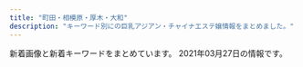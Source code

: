 ```yaml
---
title: "町田・相模原・厚木・大和"
description: "キーワード別にの巨乳アジアン・チャイナエステ嬢情報をまとめました。"
---
```


新着画像と新着キーワードをまとめています。
2021年03月27日の情報です。

<DmmAffiliateIns />
<KeywordTable
  shops={
    [
    {
        "img_links": [
            "http://esthe-japan.work/tsubaki/pic/campaign.jpg",
            "http://esthe-japan.work/tsubaki/staff/staff4/01.jpg",
            "http://esthe-japan.work/tsubaki/staff/staff1/01.jpg",
            "http://esthe-japan.work/tsubaki/img/foot.jpg",
            "http://esthe-japan.work/tsubaki/staff/staff3/01.jpg",
            "http://esthe-japan.work/tsubaki/img/ttl_staff.png",
            "http://esthe-japan.work/tsubaki/pic/topimg.jpg",
            "http://esthe-japan.work/tsubaki/pic/head.png",
            "http://esthe-japan.work/tsubaki/staff/staff5/01.jpg",
            "http://esthe-japan.work/tsubaki/staff/staff/01.jpg",
            "http://esthe-japan.work/tsubaki/staff/staff2/01.jpg"
        ],
        "station": "JR\u76f8\u6a21\u539f\u99c5\u5357\u53e3",
        "name": "\u693f",
        "keywords": {
            "C": 12
        },
        "url": "http://esthe-japan.work/tsubaki/"
    },
    {
        "url": "http://www.k-koen.work/",
        "img_links": [
            "http://www.k-koen.work/sp/images/interior_t.jpg",
            "http://www.k-koen.work/images/tg.jpg",
            "http://www.k-koen.work/images/interior_t.jpg",
            "http://www.k-koen.work/sp/images/newsb.png",
            "http://www.k-koen.work/sp/menu/interior.png",
            "http://www.k-koen.work/sp/staff/risa.jpg",
            "http://www.k-koen.work/images/tel.png",
            "http://www.k-koen.work/sp/staff/lala.jpg",
            "http://www.k-koen.work/images/rec.jpg",
            "http://www.k-koen.work/staff/risa.jpg",
            "http://www.k-koen.work/staff/ai.jpg",
            "http://www.k-koen.work/sp/staff/kaori.jpg",
            "http://www.k-koen.work/sp/staff/emi.jpg",
            "http://www.k-koen.work/sp/images/int1.jpg",
            "http://www.k-koen.work/img/yuyu1.jpg",
            "http://www.k-koen.work/sp/img/maya1.jpg",
            "http://www.k-koen.work/img/emi1.jpg",
            "http://www.k-koen.work/sp/menu/top.png",
            "http://www.k-koen.work/sp/images/topgirl.jpg",
            "http://www.k-koen.work/sp/images/koko_200x40.png",
            "http://www.k-koen.work/images/staff_t.jpg",
            "http://www.k-koen.work/staff/lala.jpg",
            "http://www.k-koen.work/images/sys1.jpg",
            "http://www.k-koen.work/sp/images/news.jpg",
            "http://www.k-koen.work/img/ai1.jpg",
            "http://www.k-koen.work/sp/img/lala1.jpg",
            "http://www.k-koen.work/sp/images/staff_t.jpg",
            "http://www.k-koen.work/sp/staff/ai.jpg",
            "http://www.k-koen.work/img/lala1.jpg",
            "http://www.k-koen.work/sp/menu/staff.png",
            "http://www.k-koen.work/sp/images/ac1.jpg",
            "http://www.k-koen.work/sp/img/emi1.jpg",
            "http://www.k-koen.work/images/time.jpg",
            "http://www.k-koen.work/staff/maya.jpg",
            "http://www.k-koen.work/sp/images/head.jpg",
            "http://www.k-koen.work/sp/staff/yuyu.jpg",
            "http://www.k-koen.work/images/menu/staff.png",
            "http://www.k-koen.work/images/koko_200x40.png",
            "http://www.k-koen.work/img/kaori1.jpg",
            "http://www.k-koen.work/sp/images/sys1.jpg",
            "http://www.k-koen.work/sp/images/rec.jpg",
            "http://www.k-koen.work/img/risa1.jpg",
            "http://www.k-koen.work/images/menu/top.png",
            "http://www.k-koen.work/staff/yuyu.jpg",
            "http://www.k-koen.work/images/sm.jpg",
            "http://www.k-koen.work/sp/images/sys2.jpg",
            "http://www.k-koen.work/sp/img/kaori1.jpg",
            "http://www.k-koen.work/images/menu/interior.png",
            "http://www.k-koen.work/sp/images/tel.jpg",
            "http://www.k-koen.work/img/maya1.jpg",
            "http://www.k-koen.work/sp/img/lala2.jpg",
            "http://www.k-koen.work/staff/emi.jpg",
            "http://www.k-koen.work/sp/images/bg.png",
            "http://www.k-koen.work/sp/img/yuyu1.jpg",
            "http://www.k-koen.work/sp/images/footer.png",
            "http://www.k-koen.work/sp/images/int2.jpg",
            "http://www.k-koen.work/sp/img/risa1.jpg",
            "http://www.k-koen.work/staff/koko.jpg",
            "http://www.k-koen.work/images/int1.jpg",
            "http://www.k-koen.work/img/koko1.jpg",
            "http://www.k-koen.work/staff/kaori.jpg",
            "http://www.k-koen.work/sp/staff/maya.jpg",
            "http://www.k-koen.work/sp/img/koko1.jpg",
            "http://www.k-koen.work/images/int2.png",
            "http://www.k-koen.work/sp/img/ai1.jpg",
            "http://www.k-koen.work/images/right.png",
            "http://www.k-koen.work/img/lala2.jpg",
            "http://www.k-koen.work/images/sys2.png",
            "http://www.k-koen.work/images/news.jpg",
            "http://www.k-koen.work/sp/staff/koko.jpg"
        ],
        "name": "For you",
        "station": "JR\u6a4b\u672c\u99c5\u5317\u53e3",
        "keywords": {}
    },
    {
        "url": "http://www.binatsujiyamu.xyz/",
        "station": "\u753a\u7530\u99c5",
        "name": "\u7652\u3057\u306e\u68ee",
        "img_links": [
            "http://www.binatsujiyamu.xyz/picture/s_news.jpg",
            "http://www.binatsujiyamu.xyz/picture/top.jpg",
            "http://www.binatsujiyamu.xyz/picture/s_shedule.jpg",
            "http://www.binatsujiyamu.xyz/uploads/210326/1-210326100436158.jpg",
            "http://www.binatsujiyamu.xyz/uploads/210326/1-210326100455319.jpg",
            "http://www.binatsujiyamu.xyz/picture/room4.jpg",
            "http://www.binatsujiyamu.xyz/uploads/210326/1-210326100516400.jpg",
            "http://www.binatsujiyamu.xyz/picture/room2.jpg",
            "http://www.binatsujiyamu.xyz/uploads/210326/1-21032612325B23.jpg",
            "http://www.binatsujiyamu.xyz/uploads/210326/1-2103261232394V.jpg",
            "http://www.binatsujiyamu.xyz/uploads/210326/1-210326100509428.jpg",
            "http://www.binatsujiyamu.xyz/uploads/210326/1-21032610042MZ.jpg",
            "http://www.binatsujiyamu.xyz/picture/room1.jpg",
            "http://www.binatsujiyamu.xyz/uploads/210326/1-21032610044UE.jpg",
            "http://www.binatsujiyamu.xyz/picture/room3.jpg",
            "http://www.binatsujiyamu.xyz/picture/s_staff.jpg"
        ],
        "keywords": {
            "C": 6,
            "85": 4,
            "D": 4
        }
    },
    {
        "station": "\u672c\u539a\u6728\u99c5\u5317\u53e3",
        "keywords": {},
        "name": "\u30ed\u30fc\u30ba",
        "img_links": [
            "http://rose.este88.com/images/top.png",
            "http://rose.este88.com/girls/yuki1.jpg",
            "http://rose.este88.com/images/s_staff.png",
            "http://rose.este88.com/girls/yuyu1.jpg",
            "http://rose.este88.com/girls/momo1.jpg",
            "http://rose.este88.com/images/new.jpg",
            "http://rose.este88.com/images/s_news.png",
            "http://rose.este88.com/girls/ana1.jpg",
            "http://rose.este88.com/girls/reko1.jpg"
        ],
        "url": "http://rose.este88.com/"
    },
    {
        "img_links": [
            "http://cocoa.ests.jp/photos/sites/16/2021/03/2021031213204275.jpg",
            "http://cocoa.ests.jp/images/mobile.jpg",
            "http://cocoa.ests.jp/photos/sites/16/2016/12/3.jpg",
            "http://cocoa.ests.jp/photos/sites/16/2020/07/2020072215414365.jpg",
            "http://cocoa.ests.jp/images/s2.jpg",
            "http://cocoa.ests.jp/images/s_link.png",
            "http://cocoa.ests.jp/images/s3.jpg",
            "http://cocoa.ests.jp/images/girl-z2.jpg",
            "http://cocoa.ests.jp/images/s4.jpg",
            "http://cocoa.ests.jp/images/s1.jpg",
            "http://cocoa.ests.jp/images/news.jpg",
            "http://cocoa.ests.jp/photos/sites/16/2020/07/2020073111205046.jpg",
            "http://cocoa.ests.jp/photos/sites/16/2020/01/2020010715214996.jpg",
            "http://cocoa.ests.jp/images/s_staff.png",
            "http://cocoa.ests.jp/images/girl-z1.jpg",
            "http://cocoa.ests.jp/photos/sites/16/2020/07/2020072318045620.jpg",
            "http://cocoa.ests.jp/images/pick.jpg",
            "http://cocoa.ests.jp/images/top.png"
        ],
        "keywords": {
            "85": 1,
            "D": 5,
            "87": 1,
            "C": 14,
            "E": 1,
            "86": 4
        },
        "url": "http://cocoa.ests.jp/",
        "station": "\u5927\u548c\u99c5\u5357\u53e3",
        "name": "cocoa"
    },
    {
        "url": "http://massage-est.info/",
        "img_links": [
            "http://massage-est.info/images/cg07.jpg",
            "http://massage-est.info/images/tit1.jpg",
            "http://massage-est.info/images/no.png",
            "http://massage-est.info/images/tit4.jpg",
            "http://massage-est.info/images/tit3.jpg",
            "http://massage-est.info/images/cg11.jpg",
            "http://massage-est.info/images/cg091.jpg",
            "http://massage-est.info/images/cg08.jpg",
            "http://massage-est.info/images/cg09.jpg",
            "http://massage-est.info/images/cg10.jpg",
            "http://massage-est.info/images/tit2.jpg",
            "http://massage-est.info/images/tit5.jpg",
            "http://massage-est.info/images/fla.jpg",
            "http://massage-est.info/images/head.jpg",
            "http://massage-est.info/images/cg03.jpg",
            "http://massage-est.info/images/cg01.jpg",
            "http://massage-est.info/images/line.png"
        ],
        "station": "\u5927\u548c\u99c5\u5357\u53e3",
        "name": "\u685c\u6843-\u3055\u304f\u3089\u3093\u307c-",
        "keywords": {
            "86": 8,
            "87": 2,
            "D": 6,
            "F": 2,
            "E": 2
        }
    },
    {
        "url": "http://sakura-relax.work/",
        "name": "\u30b5\u30af\u30e9",
        "img_links": [
            "http://sakura-relax.work/img/st02.jpg",
            "http://sakura-relax.work/sp/img/add.jpg",
            "http://sakura-relax.work/img/xmas.png",
            "http://sakura-relax.work/sp/img/p10.jpg",
            "http://sakura-relax.work/sp/img/t-a.jpg",
            "http://sakura-relax.work/sp/img/pic.jpg",
            "http://sakura-relax.work/sp/img/xmas.png",
            "http://sakura-relax.work/img/s000.jpg",
            "http://sakura-relax.work/sp/img/st6.jpg",
            "http://sakura-relax.work/img/s2.jpg",
            "http://sakura-relax.work/img/kan.jpg",
            "http://sakura-relax.work/img/head.png",
            "http://sakura-relax.work/img/s10.jpg",
            "http://sakura-relax.work/sp/img/st02.jpg",
            "http://sakura-relax.work/sp/img/st002.jpg",
            "http://sakura-relax.work/img/st2.jpg",
            "http://sakura-relax.work/sp/img/info.jpg",
            "http://sakura-relax.work/sp/img/s000.jpg",
            "http://sakura-relax.work/sp/img/time.jpg",
            "http://sakura-relax.work/img/st002.jpg",
            "http://sakura-relax.work/img/st11.jpg",
            "http://sakura-relax.work/sp/img/pc.jpg",
            "http://sakura-relax.work/sp/img/tit.jpg",
            "http://sakura-relax.work/sp/img/t-s.jpg",
            "http://sakura-relax.work/img/s6.jpg",
            "http://sakura-relax.work/sp/img/t-o.jpg",
            "http://sakura-relax.work/sp/img/t-r.jpg",
            "http://sakura-relax.work/img/st10.jpg",
            "http://sakura-relax.work/img/st6.jpg",
            "http://sakura-relax.work/sp/img/st11.jpg",
            "http://sakura-relax.work/sp/img/t-t.jpg",
            "http://sakura-relax.work/sp/img/sys.jpg",
            "http://sakura-relax.work/sp/img/st2.jpg",
            "http://sakura-relax.work/sp/img/kan.jpg",
            "http://sakura-relax.work/sp/img/tel2.jpg",
            "http://sakura-relax.work/img/bottom.png",
            "http://sakura-relax.work/img/mo.png",
            "http://sakura-relax.work/sp/img/jk.jpg",
            "http://sakura-relax.work/img/jk.jpg",
            "http://sakura-relax.work/img/s11.jpg",
            "http://sakura-relax.work/sp/img/tel.jpg",
            "http://sakura-relax.work/sp/img/p6.jpg",
            "http://sakura-relax.work/sp/img/p11.jpg",
            "http://sakura-relax.work/sp/img/st10.jpg",
            "http://sakura-relax.work/sp/img/botton.jpg",
            "http://sakura-relax.work/img/s00.jpg",
            "http://sakura-relax.work/sp/img/s00.jpg"
        ],
        "keywords": {
            "C": 7
        },
        "station": "\u5357\u6797\u9593\u99c5\u897f\u53e3"
    },
    {
        "img_links": [
            "http://momoka.est888.com/css/foot.jpg",
            "http://momoka.est888.com/css/top01.jpg",
            "http://momoka.est888.com/css/staff/staff01.jpg",
            "http://momoka.est888.com/css/staff/staff03.jpg",
            "http://momoka.est888.com/css/staff/staff04.jpg",
            "http://momoka.est888.com/css/staff/staff02.jpg",
            "http://momoka.est888.com/images/call.png",
            "http://momoka.est888.com/css/head.jpg"
        ],
        "url": "http://momoka.est888.com/",
        "name": "\u3082\u3082\u304b\u3061\u3083\u3093",
        "station": "\u672c\u539a\u6728\u99c5\u6771\u53e3",
        "keywords": {
            "85": 1,
            "89": 2,
            "C": 6,
            "D": 3,
            "E": 1,
            "92": 1
        }
    },
    {
        "name": "\u5fc3\u306e\u5922",
        "station": "\u4e2d\u592e\u6797\u9593\u99c5\u5317\u53e3",
        "keywords": {
            "D": 6,
            "86": 7,
            "E": 1
        },
        "url": "http://forever-est.xyz/",
        "img_links": [
            "http://forever-est.xyz/images/but3.png",
            "http://forever-est.xyz/images/ftb.jpg",
            "http://forever-est.xyz/images/tit2.jpg",
            "http://forever-est.xyz/images/line.jpg",
            "http://forever-est.xyz/images/girl2.png",
            "http://forever-est.xyz/images/girl6.png",
            "http://forever-est.xyz/images/but6.png",
            "http://forever-est.xyz/images/girl3.png",
            "http://forever-est.xyz/images/girl7.png",
            "http://forever-est.xyz/images/tit6.jpg",
            "http://forever-est.xyz/images/r02.jpg",
            "http://forever-est.xyz/images/head1.jpg",
            "http://forever-est.xyz/images/but1.png",
            "http://forever-est.xyz/images/girl5.png",
            "http://forever-est.xyz/images/r04.jpg",
            "http://forever-est.xyz/images/r03.jpg",
            "http://forever-est.xyz/images/girl1.png",
            "http://forever-est.xyz/images/but4.png",
            "http://forever-est.xyz/images/line1.jpg",
            "http://forever-est.xyz/images/but2.png",
            "http://forever-est.xyz/images/tit1.jpg",
            "http://forever-est.xyz/images/r01.jpg",
            "http://forever-est.xyz/images/tit3.jpg",
            "http://forever-est.xyz/images/girl8.png",
            "http://forever-est.xyz/images/fbb.jpg",
            "http://forever-est.xyz/images/but5.png",
            "http://forever-est.xyz/images/tit5.jpg"
        ]
    },
    {
        "img_links": [
            "http://sakura.fan.bz/images/news_bj1.png",
            "http://sakura.fan.bz/photos/sites/96/2019/09/2019090502332739.jpg",
            "http://sakura.fan.bz/images/s_news.png",
            "http://sakura.fan.bz/photos/sites/96/2020/12/2020120203192280.jpg",
            "http://sakura.fan.bz/photos/sites/96/2019/12/2019120107502632.jpg",
            "http://sakura.fan.bz/images/s_face.png",
            "http://sakura.fan.bz/images/news_bj3.png",
            "http://sakura.fan.bz/images/end.png",
            "http://sakura.fan.bz/photos/sites/96/2019/09/2019090502332622.jpg",
            "http://sakura.fan.bz/images/info.png",
            "http://sakura.fan.bz/images/s_staff.png",
            "http://sakura.fan.bz/photos/sites/96/2019/09/2019090609280369.jpg",
            "http://sakura.fan.bz/photos/sites/96/2019/11/2019112803264378.jpg",
            "http://sakura.fan.bz/photos/sites/96/2019/11/201911070206265.jpg",
            "http://sakura.fan.bz/images/top.jpg",
            "http://sakura.fan.bz/photos/sites/96/2019/09/2019090608513621.jpg",
            "http://sakura.fan.bz/photos/sites/96/2019/09/2019090502332511.jpg",
            "http://sakura.fan.bz/photos/sites/96/2019/10/2019100401374573.jpg"
        ],
        "name": "\u3055\u304f\u3089",
        "url": "http://sakura.fan.bz/",
        "station": "\u76f8\u6a21\u5927\u91ce\u99c5\u5357\u53e3",
        "keywords": {
            "84": 4,
            "E": 3,
            "85": 2,
            "C": 23,
            "86": 10,
            "D": 18,
            "83": 4
        }
    },
    {
        "keywords": {},
        "img_links": [
            "http://www.pentohausu.xyz/images/staff/1/mie.png",
            "http://www.pentohausu.xyz/images/staff/1/aya.jpg",
            "http://www.pentohausu.xyz/images/staff/1/sayuri.jpg",
            "http://www.pentohausu.xyz/images/index-rin_04.jpg",
            "http://www.pentohausu.xyz/images/index-rin_14.jpg",
            "http://www.pentohausu.xyz/images/staff/1/7.jpg",
            "http://www.pentohausu.xyz/images/nav/nav-t-sys.jpg",
            "http://www.pentohausu.xyz/images/shop/5.jpg",
            "http://www.pentohausu.xyz/images/staff/1/8.jpg",
            "http://www.pentohausu.xyz/images/index-rin_02.jpg",
            "http://www.pentohausu.xyz/images/lanmu-t-st2.jpg",
            "http://www.yozakura-aroma.xyz/images/staff/2.jpg",
            "http://www.pentohausu.xyz/images/shop/6.jpg",
            "http://www.pentohausu.xyz/images/index-rin_20.jpg",
            "http://www.pentohausu.xyz/images/staff/meijia.jpg",
            "http://www.pentohausu.xyz/images/nav/nav-t-job.jpg",
            "http://www.pentohausu.xyz/images/lanmu-t-st.jpg",
            "http://www.pentohausu.xyz/images/staff/nana.jpg",
            "http://www.pentohausu.xyz/images/staff/1/1.jpg",
            "http://www.pentohausu.xyz/images/sys.png"
        ],
        "name": "\u30da\u30f3\u30c8\u30cf\u30a6\u30b9",
        "url": "http://www.pentohausu.xyz/",
        "station": "\u76f8\u6b66\u53f0\u524d\u99c5\u5317\u53e3"
    },
    {
        "name": "\u3057\u305a\u304b\u3061\u3083\u3093",
        "img_links": [
            "http://shizukachan.work/uploads/201116/1-201116131245247.jpg",
            "http://shizukachan.work/uploads/210113/1-2101130U955E4.jpg",
            "http://shizukachan.work/uploads/201218/1-20121Q55235W4.jpg",
            "http://shizukachan.work/uploads/210104/1-2101041HQ5144.jpg",
            "http://shizukachan.work/picture/s_staff.png",
            "http://shizukachan.work/picture/top.jpg",
            "http://shizukachan.work/uploads/210327/1-21032G01S6322.jpg",
            "http://shizukachan.work/picture/s1.jpg",
            "http://shizukachan.work/uploads/201218/1-20121Q55311a8.jpg",
            "http://shizukachan.work/uploads/201218/1-20121Q55215214.jpg",
            "http://shizukachan.work/picture/info.jpg",
            "http://shizukachan.work/picture/s3.jpg",
            "http://shizukachan.work/picture/ac1.jpg",
            "http://shizukachan.work/uploads/210113/1-2101130Z012A0.jpg",
            "http://shizukachan.work/picture/news_bj1.jpg",
            "http://shizukachan.work/picture/s_news.jpg",
            "http://shizukachan.work/uploads/201116/1-20111613123G45.jpg",
            "http://shizukachan.work/picture/ac2.jpg",
            "http://shizukachan.work/uploads/210113/1-2101130Z003120.jpg",
            "http://shizukachan.work/uploads/201116/1-2011161311591A.jpg",
            "http://shizukachan.work/picture/news_bj3.jpg"
        ],
        "station": "\u672c\u539a\u6728\u99c5\u5317\u53e3",
        "url": "http://shizukachan.work/",
        "keywords": {
            "89": 10,
            "E": 11
        }
    },
    {
        "img_links": [
            "http://sh-leo.work/picture/top_t2.png",
            "http://sh-leo.work/picture/frameback.png",
            "http://sh-leo.work/picture/topimg3.jpg",
            "http://sh-leo.work/picture/shinphoto2.jpg",
            "http://sh-leo.work/picture/s_4.jpg",
            "http://sh-leo.work/picture/top_t8.png",
            "http://sh-leo.work/picture/faq_st2.png",
            "http://sh-leo.work/picture/s_5.jpg",
            "http://sh-leo.work/picture/p4_ct1_sub1.png",
            "http://sh-leo.work/picture/top_t3.png",
            "http://sh-leo.work/picture/q.png",
            "http://sh-leo.work/picture/p6_ct1.png",
            "http://sh-leo.work/picture/optionrev1.png",
            "http://sh-leo.work/picture/shinphoto1.jpg",
            "http://sh-leo.work/picture/camp20180713_2.png",
            "http://sh-leo.work/picture/fm5.png",
            "http://sh-leo.work/picture/fm4.png",
            "http://sh-leo.work/picture/top_t1.png",
            "http://sh-leo.work/picture/att.png",
            "http://sh-leo.work/picture/s_3.jpg",
            "http://sh-leo.work/picture/shinphoto4.jpg",
            "http://sh-leo.work/picture/p2_ct1.png",
            "http://sh-leo.work/picture/fm1.png",
            "http://sh-leo.work/picture/top_sin3.jpg",
            "http://sh-leo.work/picture/top_t4.png",
            "http://sh-leo.work/picture/top_pickback.png",
            "http://sh-leo.work/picture/p3_ct1.png",
            "http://sh-leo.work/picture/fm2.png",
            "http://sh-leo.work/picture/topimg2.jpg",
            "http://sh-leo.work/picture/a.png",
            "http://sh-leo.work/picture/s_1.jpg",
            "http://sh-leo.work/picture/shinphoto3.jpg",
            "http://sh-leo.work/picture/frames.png",
            "http://sh-leo.work/picture/top_sin1.jpg",
            "http://sh-leo.work/picture/fm6.png",
            "http://sh-leo.work/picture/top_t5.png",
            "http://sh-leo.work/picture/s_2.jpg",
            "http://sh-leo.work/picture/topimg1.jpg",
            "http://sh-leo.work/picture/top_sin2.jpg",
            "http://sh-leo.work/picture/fm3.png",
            "http://sh-leo.work/picture/age.png",
            "http://sh-leo.work/picture/p4_ct1.png",
            "http://sh-leo.work/picture/faq_st1.png"
        ],
        "keywords": {},
        "name": "LEO\uff5e\u30ec\u30aa\uff5e",
        "url": "http://sh-leo.work/",
        "station": "\u5c0f\u7530\u6025\u76f8\u6a21\u539f\u99c5\u5357\u53e3"
    },
    {
        "url": "http://a-relax.info",
        "keywords": {
            "80": 1,
            "90": 1,
            "88": 1,
            "F": 1,
            "87": 3,
            "89": 2,
            "E": 1,
            "86": 5,
            "C": 8,
            "D": 6,
            "85": 3,
            "92": 1
        },
        "name": "\u3075\u308c\u3042\u3044",
        "station": "\u5357\u6797\u9593\u99c5\u897f\u53e3",
        "img_links": [
            "http://a-relax.info/images/index_11.jpg",
            "http://a-relax.info/images/index_37.jpg",
            "http://a-relax.info/girl/022.jpg",
            "http://a-relax.info/images/rec.jpg",
            "http://a-relax.info/images/info_01.jpg",
            "http://a-relax.info/girl/01.jpg",
            "http://a-relax.info/girl/017.jpg",
            "http://a-relax.info/images/index_40.jpg",
            "http://a-relax.info/girl/026.jpg",
            "http://a-relax.info/images/index_35.jpg",
            "http://a-relax.info/images/r02.jpg",
            "http://a-relax.info/images/index_34.jpg",
            "http://a-relax.info/images/index_32.jpg",
            "http://a-relax.info/images/index_02.jpg",
            "http://a-relax.info/images/staff_01.jpg",
            "http://a-relax.info/images/index_38.jpg",
            "http://a-relax.info/girl/016.jpg",
            "http://a-relax.info/images/index_08.jpg",
            "http://a-relax.info/images/index_18.jpg",
            "http://a-relax.info/images/r05.jpg",
            "http://a-relax.info/images/index_06.jpg",
            "http://a-relax.info/girl/02.jpg",
            "http://a-relax.info/girl/023.jpg",
            "http://a-relax.info/girl/024.jpg",
            "http://a-relax.info/images/staff_19.jpg",
            "http://a-relax.info/images/index_24.jpg",
            "http://a-relax.info/images/index_09.jpg",
            "http://a-relax.info/images/index_17.jpg",
            "http://a-relax.info/girl/00.jpg",
            "http://a-relax.info/images/index_20.jpg",
            "http://a-relax.info/images/r04.jpg",
            "http://a-relax.info/images/index_03.jpg",
            "http://a-relax.info/images/index_27.jpg",
            "http://a-relax.info/images/rec_19.jpg",
            "http://a-relax.info/images/index_29.jpg",
            "http://a-relax.info/images/r03.jpg",
            "http://a-relax.info/images/index_36.jpg",
            "http://a-relax.info/images/r01.jpg",
            "http://a-relax.info/images/index_15.jpg",
            "http://a-relax.info/girl/019.jpg",
            "http://a-relax.info/girl/014.jpg",
            "http://a-relax.info/girl/018.jpg",
            "http://a-relax.info/girl/025.jpg",
            "http://a-relax.info/girl/04.jpg",
            "http://a-relax.info/images/index_01.jpg",
            "http://a-relax.info/images/index_13.jpg",
            "http://a-relax.info/girl/013.jpg",
            "http://a-relax.info/images/index_04.jpg",
            "http://a-relax.info/images/index_23.jpg",
            "http://a-relax.info/images/index_14.jpg",
            "http://a-relax.info/images/index_31.jpg",
            "http://a-relax.info/images/info_19.jpg",
            "http://a-relax.info/images/index_28.jpg",
            "http://a-relax.info/images/sub_23.jpg",
            "http://a-relax.info/images/index_12.jpg",
            "http://a-relax.info/images/index_22.jpg",
            "http://a-relax.info/images/index_25.jpg",
            "http://a-relax.info/images/02.jpg",
            "http://a-relax.info/girl/03.jpg",
            "http://a-relax.info/girl/021.jpg",
            "http://a-relax.info/images/index_16.jpg",
            "http://a-relax.info/images/index_07.jpg",
            "http://a-relax.info/images/01.jpg",
            "http://a-relax.info/girl/05.jpg",
            "http://a-relax.info/girl/011.jpg",
            "http://a-relax.info/images/index_10.jpg"
        ]
    },
    {
        "station": "\u5927\u548c\u99c5\u5357\u53e3",
        "img_links": [
            "http://xn--cckdr4sjcn.com/images/r4.jpg",
            "http://xn--cckdr4sjcn.com/images/evetop.png",
            "http://xn--cckdr4sjcn.com/images/cg03.jpg",
            "http://xn--cckdr4sjcn.com/images/staff_s.png",
            "http://xn--cckdr4sjcn.com/images/cg05.jpg",
            "http://xn--cckdr4sjcn.com/images/cg06.jpg",
            "http://xn--cckdr4sjcn.com/images/cg07.jpg",
            "http://xn--cckdr4sjcn.com/images/cg10.jpg",
            "http://xn--cckdr4sjcn.com/images/cg12.jpg",
            "http://xn--cckdr4sjcn.com/images/cg11.jpg",
            "http://xn--cckdr4sjcn.com/images/r2.jpg",
            "http://xn--cckdr4sjcn.com/images/cg13.jpg",
            "http://xn--cckdr4sjcn.com/images/cg09.jpg",
            "http://xn--cckdr4sjcn.com/images/cg01.jpg",
            "http://xn--cckdr4sjcn.com/images/kan.jpg",
            "http://xn--cckdr4sjcn.com/images/news.png",
            "http://xn--cckdr4sjcn.com/images/cg08.jpg",
            "http://xn--cckdr4sjcn.com/images/r3.jpg",
            "http://xn--cckdr4sjcn.com/images/top.png",
            "http://xn--cckdr4sjcn.com/images/cg02.jpg",
            "http://xn--cckdr4sjcn.com/images/r1.jpg"
        ],
        "url": "http://xn--cckdr4sjcn.com/",
        "keywords": {
            "D": 24,
            "C": 3,
            "86": 33,
            "E": 6
        },
        "name": "\u6021\u697d-\u30a4\u30e9\u30af-"
    },
    {
        "keywords": {},
        "url": "http://shonoyou.me-es.com/",
        "name": "\u521d\u306e\u8449",
        "station": "\u5ea7\u9593\u99c5\u897f\u53e3",
        "img_links": [
            "http://shonoyou.me-es.com/girl/019.jpg",
            "http://shonoyou.me-es.com/girl/010.jpg",
            "http://shonoyou.me-es.com/images/index_03.jpg",
            "http://shonoyou.me-es.com/images/index_09.jpg",
            "http://shonoyou.me-es.com/images/index_14.jpg",
            "http://shonoyou.me-es.com/girl/015a.jpg",
            "http://shonoyou.me-es.com/images/staff_10.jpg",
            "http://shonoyou.me-es.com/images/index_17.jpg",
            "http://shonoyou.me-es.com/images/top.jpg",
            "http://shonoyou.me-es.com/images/index_25.jpg",
            "http://shonoyou.me-es.com/images/index_16.jpg",
            "http://shonoyou.me-es.com/images/index_04.jpg",
            "http://shonoyou.me-es.com/images/top2.jpg",
            "http://shonoyou.me-es.com/girl/013a.jpg",
            "http://shonoyou.me-es.com/images/index_22.jpg",
            "http://shonoyou.me-es.com/girl/017.jpg",
            "http://shonoyou.me-es.com/girl/02.jpg",
            "http://shonoyou.me-es.com/girl/02a.jpg",
            "http://shonoyou.me-es.com/images/index_07.jpg",
            "http://shonoyou.me-es.com/images/index_27.jpg",
            "http://shonoyou.me-es.com/images/index_19.jpg",
            "http://shonoyou.me-es.com/images/index_10.jpg",
            "http://shonoyou.me-es.com/images/rec_10.jpg",
            "http://shonoyou.me-es.com/images/index_02.jpg",
            "http://shonoyou.me-es.com/images/index_12.jpg",
            "http://shonoyou.me-es.com/images/index_05.jpg",
            "http://shonoyou.me-es.com/girl/010a.jpg",
            "http://shonoyou.me-es.com/images/index_11.jpg",
            "http://shonoyou.me-es.com/girl/015.jpg",
            "http://shonoyou.me-es.com/images/index_06.jpg",
            "http://shonoyou.me-es.com/girl/017a.jpg",
            "http://shonoyou.me-es.com/girl/016.jpg",
            "http://shonoyou.me-es.com/girl/019a.jpg",
            "http://shonoyou.me-es.com/images/index_24.jpg",
            "http://shonoyou.me-es.com/images/info_10.jpg",
            "http://shonoyou.me-es.com/images/info.jpg",
            "http://shonoyou.me-es.com/images/index_21.jpg",
            "http://shonoyou.me-es.com/girl/013.jpg",
            "http://shonoyou.me-es.com/images/index_20.jpg",
            "http://shonoyou.me-es.com/images/rec.jpg",
            "http://shonoyou.me-es.com/girl/016a.jpg"
        ]
    },
    {
        "name": "AGEHA \uff5e\u30a2\u30b2\u30cf\uff5e",
        "url": "http://shegege.site/",
        "station": "\u672c\u539a\u6728\u99c5\u5317\u53e3",
        "img_links": [
            "http://shegege.site/uploads/191107/1-19110G5523cb.jpg",
            "http://shegege.site/uploads/201224/1-20122412301I25.jpg",
            "http://shegege.site/uploads/200325/1-200325131632G7.jpg",
            "http://shegege.site/uploads/201218/1-20121Q25123912.jpg",
            "http://shegege.site/img/nav-002.png",
            "http://shegege.site/uploads/210114/1-210114150150196.jpg",
            "http://shegege.site/uploads/210306/1-210306134P91Y.jpg",
            "http://shegege.site/uploads/allimg/200711/1-200G1103624.jpg",
            "http://shegege.site/img/nav-006.png",
            "http://shegege.site/img/nav-001.png",
            "http://shegege.site/uploads/201128/1-20112Q01145319.jpg",
            "http://shegege.site/img/nav-004.png",
            "http://shegege.site/uploads/190909/1-1ZZ9151421512.jpg",
            "http://shegege.site/img/nav-005.png",
            "http://shegege.site/uploads/200619/1-200619150304G2.jpg",
            "http://shegege.site/uploads/200520/1-2005200S91a39.jpg",
            "http://shegege.site/img/nav-003.png",
            "http://shegege.site/uploads/200602/1-20060211364K04.jpg",
            "http://shegege.site/uploads/210305/1-2103051I911305.jpg",
            "http://shegege.site/uploads/200711/1-200G11036344J.jpg",
            "http://shegege.site/img/tel.png"
        ],
        "keywords": {
            "89": 1,
            "D": 12,
            "86": 9,
            "88": 3,
            "G": 1
        }
    },
    {
        "img_links": [
            "https://est-fc.com/images/slider/01.jpg",
            "https://est-fc.com/staffPhoto/b20210121164929.jpg",
            "https://est-fc.com/staffPhoto/b20201229185637.jpg",
            "https://est-fc.com/staffPhoto/s20210121164929.jpg",
            "https://est-fc.com/staffPhoto/b20210319213230.jpg",
            "https://est-fc.com/js/sliderLine/slide_next.png",
            "https://est-fc.com/staffPhoto/b20210201190332.jpg",
            "https://est-fc.com/staffPhoto/s20210319213230.jpg",
            "https://est-fc.com/staffPhoto/b20201229174501.jpg",
            "https://est-fc.com/images/slider/02.jpg",
            "https://est-fc.com/staffPhoto/b20210114223251.jpg",
            "https://est-fc.com/uploadfiles/Image/campaignEstFcCom.jpg",
            "https://est-fc.com/staffPhoto/b20210120200400.jpg",
            "https://est-fc.com/staffPhoto/s20201229174501.jpg",
            "https://est-fc.com/staffPhoto/s20201229185637.jpg",
            "https://est-fc.com/staffPhoto/s20210120200400.jpg",
            "https://est-fc.com/js/sliderLine/slide_prev.png",
            "https://est-fc.com/staffPhoto/s20210201190332.jpg",
            "https://est-fc.com/staffPhoto/s20210114223251.jpg"
        ],
        "keywords": {
            "84": 2,
            "\u80f8": 4,
            "87": 2,
            "\u5de8\u4e73": 2,
            "E": 6,
            "D": 4,
            "C": 6,
            "86": 4,
            "\u4e73": 2
        },
        "name": "FIRST CLASS",
        "url": "https://est-fc.com/",
        "station": "JR\u753a\u7530\u99c5\u5317\u53e3"
    },
    {
        "img_links": [
            "http://www.yuri.esjoho.com/images/s_pick.jpg",
            "http://www.yuri.esjoho.com/files/002-03.jpg",
            "http://www.yuri.esjoho.com/files/001-03.jpg",
            "http://www.yuri.esjoho.com/images/mobile.jpg",
            "http://www.yuri.esjoho.com/images/top.jpg",
            "http://www.yuri.esjoho.com/files/002.jpg",
            "http://www.yuri.esjoho.com/images/s_news.jpg",
            "http://www.yuri.esjoho.com/files/003-02.jpg",
            "http://www.yuri.esjoho.com/files/002-02.jpg",
            "http://www.yuri.esjoho.com/images/end1.png",
            "http://www.yuri.esjoho.com/images/1.jpg",
            "http://www.yuri.esjoho.com/files/004-02.jpg",
            "http://www.yuri.esjoho.com/files/004.jpg",
            "http://www.yuri.esjoho.com/images/s_info.jpg",
            "http://www.yuri.esjoho.com/images/gallery1.jpg",
            "http://www.yuri.esjoho.com/files/003.jpg",
            "http://www.yuri.esjoho.com/files/003-03.jpg",
            "http://www.yuri.esjoho.com/files/001.jpg",
            "http://www.yuri.esjoho.com/files/001-02.jpg",
            "http://www.yuri.esjoho.com/images/nbj3.jpg",
            "http://www.yuri.esjoho.com/images/s_staff.jpg",
            "http://www.yuri.esjoho.com/files/004-03.jpg"
        ],
        "name": "\u767e\u5408",
        "url": "http://www.yuri.esjoho.com/",
        "station": "\u753a\u7530\u99c5\u5317\u53e3",
        "keywords": {
            "87": 4,
            "88": 2,
            "89": 2,
            "E": 2,
            "F": 2,
            "D": 4
        }
    },
    {
        "station": "\u6d77\u8001\u540d\u99c5\u6771\u53e3",
        "url": "http://www.yozakura-aroma.xyz/",
        "keywords": {},
        "name": "\u591c\u685c",
        "img_links": [
            "http://www.yozakura-aroma.xyz/images/sys5.jpg",
            "http://www.yozakura-aroma.xyz/images/rina.png",
            "http://www.yozakura-aroma.xyz/images/staff/ami.jpg",
            "http://www.yozakura-aroma.xyz/images/13.jpg",
            "http://www.yozakura-aroma.xyz/images/1.jpg",
            "http://www.yozakura-aroma.xyz/images/7a.jpg",
            "http://www.yozakura-aroma.xyz/images/staff/hidomi.png",
            "http://www.yozakura-aroma.xyz/images/index-skr_16.jpg",
            "http://www.yozakura-aroma.xyz/images/shop/rl1.jpg",
            "http://www.yozakura-aroma.xyz/images/index-rin_02.jpg",
            "http://www.yozakura-aroma.xyz/images/shop/rl3.jpg",
            "http://www.yozakura-aroma.xyz/images/nav/nav-t-sys.jpg",
            "http://www.yozakura-aroma.xyz/images/index-rin_04.jpg",
            "http://www.yozakura-aroma.xyz/images/13.png",
            "http://www.yozakura-aroma.xyz/images/527385908605281370.jpg",
            "http://www.yozakura-aroma.xyz/images/nav/nav-t-job.jpg",
            "http://www.yozakura-aroma.xyz/images/staff/meijia.jpg",
            "http://www.yozakura-aroma.xyz/images/nav/nav-t-sta.jpg",
            "http://www.yozakura-aroma.xyz/images/3.jpg"
        ]
    },
    {
        "img_links": [
            "https://relax-yuran.xyz/images/s_link.png",
            "https://relax-yuran.xyz/images/room2.jpg",
            "https://relax-yuran.xyz/images/st/mimi.jpg",
            "https://relax-yuran.xyz/images/st/mei.jpg",
            "https://relax-yuran.xyz/images/movie.jpg",
            "https://relax-yuran.xyz/images/room3.jpg",
            "https://relax-yuran.xyz/images/room1.jpg",
            "https://relax-yuran.xyz/images/st/momo.jpg",
            "https://relax-yuran.xyz/images/st/kiki2.jpg",
            "https://relax-yuran.xyz/images/st/sakura.jpg",
            "https://relax-yuran.xyz/images/pick.jpg",
            "https://relax-yuran.xyz/images/st/kiki.jpg",
            "https://relax-yuran.xyz/images/st/st_.jpg",
            "https://relax-yuran.xyz/images/mobile.jpg",
            "http://6navi.info/link/esthelove88-31.jpg",
            "https://relax-yuran.xyz/images/nbj2.png",
            "https://relax-yuran.xyz/images/top.png",
            "http://menlog.net/link/menlog8831.jpg",
            "https://relax-yuran.xyz/images/st/momo2.jpg",
            "https://relax-yuran.xyz/images/st/yuyu.jpg",
            "https://relax-yuran.xyz/images/girl-z1.jpg",
            "http://6navi.info/link/walker88.jpg",
            "https://relax-yuran.xyz/images/s_staff.png",
            "https://relax-yuran.xyz/images/girl-z2.jpg",
            "https://relax-yuran.xyz/images/st/shizuka.jpg"
        ],
        "url": "https://relax-yuran.xyz/",
        "keywords": {
            "C": 16,
            "\u30bb\u30af\u30b7\u30fc": 17
        },
        "name": "Rose \uff5e\u30ed\u30fc\u30ba\uff5e",
        "station": "\u5357\u6797\u9593\u99c5\u897f\u53e3"
    },
    {
        "img_links": [
            "http://dream.ebb.jp/staff_7559_1547886875744350.jpg",
            "http://dream.ebb.jp/fengjing4.jpg",
            "http://dream.ebb.jp/fengjing1.jpg",
            "http://dream.ebb.jp/head_1_4332_15445805847677.jpg",
            "http://dream.ebb.jp/g1.jpg",
            "http://dream.ebb.jp/head_2_4332_1544580584367843.jpg",
            "http://dream.ebb.jp/head_3_4332_1544580584869237.jpg",
            "http://dream.ebb.jp/fengjing2.jpg",
            "http://dream.ebb.jp/fengjing3.jpg",
            "http://dream.ebb.jp/g2.jpg",
            "http://dream.ebb.jp/head_4_4332_1544580584784110.jpg",
            "http://dream.ebb.jp/staff_7170_1544625837499078.jpg"
        ],
        "station": "JR\u753a\u7530\u99c5",
        "url": "http://dream.ebb.jp/",
        "keywords": {
            "90": 1,
            "C": 1,
            "F": 1,
            "E": 2,
            "85": 1,
            "84": 1,
            "88": 1
        },
        "name": "\u591c\u306e\u5922"
    },
    {
        "name": "\u30d9\u30d3\u30fc",
        "station": "\u76f8\u6a21\u5927\u91ce\u99c5\u5357\u53e3",
        "url": "http://www.baby.esjp.info/",
        "keywords": {
            "\u5de8\u4e73": 1,
            "D": 9,
            "86": 4,
            "E": 1,
            "\u4e73": 1,
            "87": 5,
            "90": 1
        },
        "img_links": [
            "http://www.baby.esjp.info/files/052-02.jpg",
            "http://www.baby.esjp.info/images/girl-z2.jpg",
            "http://www.baby.esjp.info/files/048.jpg",
            "http://www.baby.esjp.info/images/bj3.png",
            "http://www.baby.esjp.info/images/shop/shop03.jpg",
            "http://www.baby.esjp.info/images/top.png",
            "http://www.baby.esjp.info/files/052.jpg",
            "http://www.baby.esjp.info/files/054-02.jpg",
            "http://www.baby.esjp.info/images/shop/shop01.jpg",
            "http://www.baby.esjp.info/files/054.jpg",
            "http://www.baby.esjp.info/files/047.jpg",
            "http://www.baby.esjp.info/images/shop/shop02.jpg",
            "http://www.baby.esjp.info/files/049-02.jpg",
            "http://www.baby.esjp.info/images/staff_line.png",
            "http://www.baby.esjp.info/files/050-02.jpg",
            "http://www.baby.esjp.info/files/051-02.jpg",
            "http://www.baby.esjp.info/files/050.jpg",
            "http://www.baby.esjp.info/images/girl-z1.jpg",
            "http://www.baby.esjp.info/files/053-02.jpg",
            "http://www.baby.esjp.info/files/048-02.jpg",
            "http://www.baby.esjp.info/images/top_sche.png",
            "http://www.baby.esjp.info/images/link_line.png",
            "http://www.baby.esjp.info/files/047-02.jpg",
            "http://www.baby.esjp.info/files/053.jpg",
            "http://www.baby.esjp.info/images/shop/shop04.jpg",
            "http://www.baby.esjp.info/files/045.jpg",
            "http://www.baby.esjp.info/images/infor.png",
            "http://www.baby.esjp.info/files/049.jpg",
            "http://www.baby.esjp.info/files/045-02.jpg",
            "http://www.baby.esjp.info/files/038-02.jpg",
            "http://www.baby.esjp.info/files/051.jpg",
            "http://www.baby.esjp.info/images/tit-infor.png",
            "http://www.baby.esjp.info/files/038.jpg",
            "http://www.baby.esjp.info/images/mobile.png"
        ]
    },
    {
        "name": "HIMAWARI",
        "keywords": {},
        "url": "http://aroma-himawari.com/",
        "station": "JR\u753a\u7530\u99c5\u5317\u53e3",
        "img_links": [
            "http://aroma-himawari.com/img/material/elegant-16.jpg",
            "http://aroma-himawari.com/img/material/shiatsu-6.jpg",
            "http://aroma-himawari.com/img/girl/list/staff-2.jpg",
            "http://aroma-himawari.com/img/girl/extra/staff-5-1.jpg",
            "http://aroma-himawari.com/img/material/elegant-9.jpg",
            "http://aroma-himawari.com/img/material/elegant-2.jpg",
            "http://aroma-himawari.com/img/girl/extra/staff-5-2.jpg",
            "http://aroma-himawari.com/img/girl/pickup/pickup-3.jpg",
            "http://aroma-himawari.com/img/girl/list/square-3.jpg",
            "http://aroma-himawari.com/img/material/elegant-8.jpg",
            "http://aroma-himawari.com/img/material/elegant-14.jpg",
            "http://aroma-himawari.com/img/girl/extra/staff-4-2.jpg",
            "http://aroma-himawari.com/img/girl/pickup/pickup-1.jpg",
            "http://aroma-himawari.com/img/girl/extra/staff-2-3.jpg",
            "http://aroma-himawari.com/img/girl/extra/staff-5-3.jpg",
            "http://aroma-himawari.com/img/girl/list/staff-5.jpg",
            "http://aroma-himawari.com/img/material/arrow_next.png",
            "http://aroma-himawari.com/img/material/elegant-3.jpg",
            "http://aroma-himawari.com/img/material/elegant-15.jpg",
            "http://aroma-himawari.com/img/girl/pickup/pickup-4.jpg",
            "http://aroma-himawari.com/img/girl/extra/staff-1-2.jpg",
            "http://aroma-himawari.com/img/girl/list/square-1.jpg",
            "http://aroma-himawari.com/img/material/elegant-6.jpg",
            "http://aroma-himawari.com/img/girl/list/square-2.jpg",
            "http://aroma-himawari.com/img/material/elegant-12.jpg",
            "http://aroma-himawari.com/img/girl/extra/staff-1-0.jpg",
            "http://aroma-himawari.com/img/material/elegant-18.jpg",
            "http://aroma-himawari.com/img/girl/list/staff-4.jpg",
            "http://aroma-himawari.com/img/material/elegant-5.jpg",
            "http://aroma-himawari.com/img/girl/extra/staff-4-1.jpg",
            "http://aroma-himawari.com/img/girl/extra/staff-3-0.jpg",
            "http://aroma-himawari.com/img/material/elegant-7.jpg",
            "http://aroma-himawari.com/img/girl/extra/staff-3-1.jpg",
            "http://aroma-himawari.com/img/material/elegant-17.jpg",
            "http://aroma-himawari.com/img/girl/list/square-5.jpg",
            "http://aroma-himawari.com/img/girl/extra/staff-4-0.jpg",
            "http://aroma-himawari.com/img/material/elegant-10.jpg",
            "http://aroma-himawari.com/img/girl/extra/staff-5-0.jpg",
            "http://aroma-himawari.com/img/girl/list/staff-1.jpg",
            "http://aroma-himawari.com/img/material/shiatsu-5.jpg",
            "http://aroma-himawari.com/img/material/elegant-19.jpg",
            "http://aroma-himawari.com/img/girl/extra/staff-1-1.jpg",
            "http://aroma-himawari.com/img/girl/list/square-4.jpg",
            "http://aroma-himawari.com/img/girl/list/staff-3.jpg",
            "http://aroma-himawari.com/img/material/elegant-11.jpg",
            "http://aroma-himawari.com/img/girl/extra/staff-4-3.jpg",
            "http://aroma-himawari.com/img/material/shiatsu-1.jpg",
            "http://aroma-himawari.com/img/material/elegant-4.jpg",
            "http://aroma-himawari.com/img/girl/extra/staff-2-0.jpg",
            "http://aroma-himawari.com/img/material/arrow_prev.png",
            "http://aroma-himawari.com/img/girl/extra/staff-2-2.jpg",
            "http://aroma-himawari.com/img/material/elegant-13.jpg",
            "http://aroma-himawari.com/img/girl/extra/staff-2-1.jpg",
            "http://aroma-himawari.com/img/girl/extra/staff-3-3.jpg",
            "http://aroma-himawari.com/img/girl/pickup/pickup-2.jpg",
            "http://aroma-himawari.com/img/girl/extra/staff-1-3.jpg",
            "http://aroma-himawari.com/img/girl/extra/staff-3-2.jpg",
            "http://aroma-himawari.com/img/material/elegant-1.jpg"
        ]
    },
    {
        "station": "\u5357\u6797\u9593\u99c5\u897f\u53e3",
        "img_links": [
            "http://esthe-relax.info/girl/4.jpg",
            "http://esthe-relax.info/img/tel.png",
            "http://esthe-relax.info/img/rec_headimg.jpg",
            "http://esthe-relax.info/img/room/photo02.jpg",
            "http://esthe-relax.info/topics/img/28-1.jpg",
            "http://esthe-relax.info/girl/2.jpg",
            "http://esthe-relax.info/img/link_headimg.jpg",
            "http://esthe-relax.info/girl/3.jpg",
            "http://esthe-relax.info/girl/1.jpg",
            "http://esthe-relax.info/img/room/photo04.jpg",
            "http://esthe-relax.info/img/staff_headimg.jpg",
            "http://esthe-relax.info/img/faq_headimg.jpg",
            "http://esthe-relax.info/img/head_img01.jpg",
            "http://esthe-relax.info/girl/4_1.jpg",
            "http://esthe-relax.info/topics/img/27-1.jpg",
            "http://esthe-relax.info/img/room/photo03.jpg",
            "http://esthe-relax.info/img/footer_tel.png",
            "http://esthe-relax.info/img/room/photo01.jpg",
            "http://esthe-relax.info/img/qr.png"
        ],
        "keywords": {},
        "name": "\u3072\u307e\u308f\u308a",
        "url": "http://esthe-relax.info/"
    },
    {
        "name": "FIRST CLASS",
        "url": "http://sh-firstclass.work/",
        "keywords": {
            "\u304a\u3063\u3071\u3044": 2,
            "\u4e73": 2
        },
        "station": "\u5c0f\u7530\u6025\u76f8\u6a21\u539f\u99c5\u5317\u53e3",
        "img_links": [
            "http://sh-firstclass.work/uploads/210326/1-210326134231563.jpg",
            "http://sh-firstclass.work/uploads/210326/1-21032613404NO.jpg",
            "http://sh-firstclass.work/templets/default/picture/therapis.png",
            "http://sh-firstclass.work/uploads/210326/1-21032613413cB.jpg",
            "http://sh-firstclass.work/uploads/210326/1-210326134000921.jpg",
            "http://sh-firstclass.work/uploads/210326/1-21032613414Q62.jpg",
            "http://sh-firstclass.work/uploads/210326/1-210326134301944.jpg",
            "http://sh-firstclass.work/uploads/210326/1-210326134113Z6.jpg",
            "http://sh-firstclass.work/uploads/210326/1-210326134040231.jpg",
            "http://sh-firstclass.work/uploads/210326/1-210326134033351.jpg",
            "http://sh-firstclass.work/uploads/210326/1-210326133951633.jpg",
            "http://sh-firstclass.work/uploads/210326/1-21032613400NV.jpg",
            "http://sh-firstclass.work/uploads/210326/1-2103261343092Q.jpg",
            "http://sh-firstclass.work/uploads/210326/1-210326134104H6.jpg",
            "http://sh-firstclass.work/uploads/210326/1-210326134213528.jpg",
            "http://sh-firstclass.work/uploads/210326/1-210326134121J8.jpg",
            "http://sh-firstclass.work/uploads/210326/1-2103261342231O.jpg",
            "http://sh-firstclass.work/uploads/210326/1-2103261343161B.jpg",
            "http://sh-firstclass.work/uploads/210326/1-21032613415C17.jpg",
            "http://sh-firstclass.work/templets/default/picture/home.png"
        ]
    },
    {
        "keywords": {
            "D": 56,
            "91": 8,
            "86": 8,
            "87": 48,
            "F": 8
        },
        "img_links": [
            "http://www.kango.esjp.site/files/006.jpg",
            "http://www.kango.esjp.site/files/009.jpg",
            "http://www.kango.esjp.site/images/m3.jpg",
            "http://www.kango.esjp.site/photo_news/upimg/132605fdafb9c74d66_0.jpg",
            "http://www.kango.esjp.site/images/s_top_therapist.png",
            "http://www.kango.esjp.site/images/m1.jpg",
            "http://www.kango.esjp.site/images/slider-img002.jpg",
            "http://www.kango.esjp.site/photo_news/upimg/17584604afb82a3719_1.jpg",
            "http://www.kango.esjp.site/photo_news/upimg/35280601cc9cb87675_1.jpg",
            "http://www.kango.esjp.site/photo_news/upimg/35280601cc9cb87675_0.jpg",
            "http://www.kango.esjp.site/photo_news/upimg/823325fc86c10c020c_1.jpg",
            "http://www.kango.esjp.site/photo_news/upimg/769706042112a497f7_0.jpg",
            "http://www.kango.esjp.site/photo_news/upimg/39554605bf529a8f24_1.jpg",
            "http://www.kango.esjp.site/files/001.jpg",
            "http://www.kango.esjp.site/files/008.jpg",
            "http://www.kango.esjp.site/files/011.jpg",
            "http://www.kango.esjp.site/photo_news/upimg/77484602b44c479ef3_0.jpg",
            "http://www.kango.esjp.site/images/m4.jpg",
            "http://www.kango.esjp.site/photo_news/upimg/823325fc86c10c020c_0.jpg",
            "http://www.kango.esjp.site/photo_news/upimg/17584604afb82a3719_0.jpg",
            "http://www.kango.esjp.site/photo_news/upimg/769706042112a497f7_1.jpg",
            "http://www.kango.esjp.site/images/m6.jpg",
            "http://www.kango.esjp.site/photo_news/upimg/77484602b44c479ef3_1.jpg",
            "http://www.kango.esjp.site/images/s_news.png",
            "http://www.kango.esjp.site/photo_news/upimg/17682600e4bcd51ffa_1.jpg",
            "http://www.kango.esjp.site/images/s_pickup.png",
            "http://www.kango.esjp.site/files/010.jpg",
            "http://www.kango.esjp.site/photo_news/upimg/132605fdafb9c74d66_1.jpg",
            "http://www.kango.esjp.site/images/m2.jpg",
            "http://www.kango.esjp.site/images/slider-img001.jpg",
            "http://www.kango.esjp.site/photo_news/upimg/471305ff8085124538_0.jpg",
            "http://www.kango.esjp.site/images/s_message.png",
            "http://www.kango.esjp.site/files/005.jpg",
            "http://www.kango.esjp.site/photo_news/upimg/471305ff8085124538_1.jpg",
            "http://www.kango.esjp.site/files/007.jpg",
            "http://www.kango.esjp.site/photo_news/upimg/17682600e4bcd51ffa_0.jpg",
            "http://www.kango.esjp.site/photo_news/upimg/39554605bf529a8f24_0.jpg"
        ],
        "station": "JR\u76f8\u6a21\u539f\u99c5\u5357\u53e3",
        "name": "\u82b1\u9b41\uff5e\u304a\u3044\u3089\u3093\uff5e",
        "url": "http://www.kango.esjp.site/"
    },
    {
        "keywords": {},
        "img_links": [
            "http://yoshiko.jpest.net/uploads//sites/13/2020/08/g5.jpg",
            "http://yoshiko.jpest.net/uploads//sites/13/2020/08/r4.jpg",
            "http://yoshiko.jpest.net/uploads//sites/13/2020/08/1597221072-mobile.png",
            "http://yoshiko.jpest.net/uploads//sites/13/2020/08/r1.jpg",
            "http://yoshiko.jpest.net/uploads//sites/13/2020/08/news01.png",
            "http://yoshiko.jpest.net/uploads//sites/13/2020/08/yuki.jpg",
            "http://yoshiko.jpest.net/uploads//sites/13/2020/08/laola.jpg",
            "http://yoshiko.jpest.net/uploads//sites/13/2020/08/1604303247-top.jpg",
            "http://yoshiko.jpest.net/uploads//sites/13/2020/10/1603075746-1.jpg",
            "http://yoshiko.jpest.net/uploads//sites/13/2020/08/g1.jpg",
            "http://yoshiko.jpest.net/uploads//sites/13/2020/08/r2.jpg",
            "http://yoshiko.jpest.net/uploads//sites/13/2020/10/1602825649-g22.jpg",
            "http://yoshiko.jpest.net/uploads//sites/13/2020/08/lina.jpg",
            "http://yoshiko.jpest.net/uploads//sites/13/2020/08/lami.jpg",
            "http://yoshiko.jpest.net/uploads//sites/13/2020/08/bj_03.jpg",
            "http://yoshiko.jpest.net/uploads//sites/13/2020/10/1603068785-1.jpg",
            "http://yoshiko.jpest.net/uploads//sites/13/2020/08/tite-staff.jpg",
            "http://yoshiko.jpest.net/uploads//sites/13/2020/08/g6.jpg",
            "http://yoshiko.jpest.net/uploads//sites/13/2020/08/news03.png",
            "http://yoshiko.jpest.net/uploads//sites/13/2020/08/r3.jpg",
            "http://yoshiko.jpest.net/uploads//sites/13/2020/08/1604303415-top.jpg"
        ],
        "url": "http://yoshiko.jpest.net/",
        "name": "\u5409\u597d",
        "station": "JR\u6df5\u91ce\u8fba\u99c5\u5357\u53e3"
    },
    {
        "img_links": [
            "http://dorami-jp.work/uploads/201212/1-201212100RL28.jpg",
            "http://dorami-jp.work/static/picture/esthe2.jpg",
            "http://dorami-jp.work/static/picture/esthe1.jpg",
            "http://dorami-jp.work/static/picture/home.png",
            "http://dorami-jp.work/static/picture/info_t.png",
            "http://dorami-jp.work/static/picture/sys1.png",
            "http://dorami-jp.work/static/picture/footer-l.png",
            "http://dorami-jp.work/uploads/210315/1-210315101326118.jpg",
            "http://dorami-jp.work/static/picture/esthe3.jpg",
            "http://dorami-jp.work/uploads/210213/1-21021312211V96.jpg",
            "http://dorami-jp.work/static/picture/footer-r.png",
            "http://dorami-jp.work/static/picture/ac1.jpg",
            "http://dorami-jp.work/static/picture/staff_t.png",
            "http://dorami-jp.work/uploads/201212/1-201212100Ja10.jpg",
            "http://dorami-jp.work/static/picture/staff.png",
            "http://dorami-jp.work/uploads/201212/1-201212100Q2220.jpg",
            "http://dorami-jp.work/static/picture/main1.jpg",
            "http://dorami-jp.work/static/picture/ac2.jpg"
        ],
        "url": "http://dorami-jp.work/",
        "keywords": {},
        "name": "dorami",
        "station": "\u672c\u539a\u6728\u99c5\u5317\u53e3"
    },
    {
        "name": "\u30d4\u30e5\u30a2\u30cf\u30fc\u30c8",
        "img_links": [
            "http://www.crossi.xyz/uploads/200403/1-200403124524956.jpg",
            "http://www.crossi.xyz/templets/default/picture/news.jpg",
            "http://www.crossi.xyz/uploads/191122/1-191122162430591.jpg",
            "http://www.crossi.xyz/uploads/180905/1-1PZ515095RN.jpg",
            "http://www.crossi.xyz/uploads/210325/1-210325125H1R5.jpg",
            "http://www.crossi.xyz/uploads/200612/1-200612160U52W.jpg",
            "http://www.crossi.xyz/templets/default/picture/tt.jpg",
            "http://www.crossi.xyz/uploads/200612/1-200612160S0B8.jpg",
            "http://www.crossi.xyz/uploads/191016/1-191016134K2213.jpg",
            "http://www.crossi.xyz/uploads/201102/1-201102150J3926.jpg",
            "http://www.crossi.xyz/uploads/191217/1-19121F95I5240.jpg",
            "http://www.crossi.xyz/uploads/allimg/180801/1-1PP1091925J2.jpg",
            "http://www.crossi.xyz/uploads/201127/1-20112G53930U0.jpg",
            "http://www.crossi.xyz/uploads/190925/1-1Z9251500315P.jpg",
            "http://www.crossi.xyz/uploads/180906/1-1PZ60934021N.jpg",
            "http://www.crossi.xyz/uploads/201228/1-20122Q4191LP.jpg",
            "http://www.crossi.xyz/uploads/190920/1-1Z920134U1939.jpg",
            "http://www.crossi.xyz/uploads/200403/1-200403124533327.jpg",
            "http://www.crossi.xyz/uploads/191106/1-191106100051532.jpg",
            "http://www.crossi.xyz/uploads/210111/1-210111143025433.jpg",
            "http://www.crossi.xyz/templets/default/picture/staff_t.jpg",
            "http://www.crossi.xyz/uploads/200529/1-2005291A543193.jpg",
            "http://www.crossi.xyz/uploads/190920/1-1Z920134ZW29.jpg",
            "http://www.crossi.xyz/templets/default/picture/int1.png",
            "http://www.crossi.xyz/uploads/200529/1-2005291A551629.jpg",
            "http://www.crossi.xyz/uploads/201102/1-201102150K9453.jpg",
            "http://www.crossi.xyz/uploads/200706/1-200F613453VR.jpg",
            "http://www.crossi.xyz/uploads/201127/1-20112G53913193.jpg",
            "http://www.crossi.xyz/uploads/allimg/180731/1-1PI1145244194.jpg",
            "http://www.crossi.xyz/templets/default/picture/rec1.png",
            "http://www.crossi.xyz/uploads/210325/1-210325125I5218.jpg",
            "http://www.crossi.xyz/uploads/210111/1-2101111429551G.jpg",
            "http://www.crossi.xyz/uploads/200907/1-200ZG41K4546.jpg",
            "http://www.crossi.xyz/uploads/200706/1-200F6134600642.jpg",
            "http://www.crossi.xyz/uploads/190920/1-1Z920134SY60.jpg",
            "http://www.crossi.xyz/templets/default/picture/interior_t.jpg",
            "http://www.crossi.xyz/uploads/191217/1-19121F95615334.jpg",
            "http://www.crossi.xyz/uploads/201202/1-201202124950B1.jpg",
            "http://www.crossi.xyz/uploads/201228/1-20122Q41943338.jpg",
            "http://www.crossi.xyz/uploads/190925/1-1Z925145924H3.jpg",
            "http://www.crossi.xyz/uploads/200907/1-200ZG41P4318.jpg",
            "http://www.crossi.xyz/uploads/201202/1-201202124933147.jpg"
        ],
        "station": "\u672c\u539a\u6728\u99c5\u6771\u53e3",
        "url": "http://www.crossi.xyz/",
        "keywords": {}
    },
    {
        "keywords": {},
        "name": "7F Mermaid \u30a8\u30b9\u30c6",
        "url": "http://mermaidbluesea.simplesite.com/",
        "img_links": [
            "http://cdn.simplesite.com/i/50/bb/282882359341136720/i282882364656095294._szw1280h1280_.jpg",
            "http://cdn.simplesite.com/i/50/bb/282882359341136720/i282882364656090730._szw1280h1280_.jpg",
            "http://cdn.simplesite.com/i/50/bb/282882359341136720/i282882364656090726._szw1280h1280_.jpg",
            "http://cdn.simplesite.com/i/50/bb/282882359341136720/i282882364654262982._szw1280h1280_.jpg",
            "http://cdn.simplesite.com/i/50/bb/282882359341136720/i282882364654166233._szw1280h1280_.jpg",
            "http://cdn.simplesite.com/i/50/bb/282882359341136720/i282882364654610909._szw1280h1280_.jpg",
            "http://cdn.simplesite.com/i/50/bb/282882359341136720/i282882364654259998._szw1280h1280_.jpg",
            "http://cdn.simplesite.com/i/50/bb/282882359341136720/i282882364656089812._szw1280h1280_.jpg",
            "http://cdn.simplesite.com/i/50/bb/282882359341136720/i282882364655658897._szw1280h1280_.jpg",
            "http://cdn.simplesite.com/i/50/bb/282882359341136720/i282882364656089612._szw1280h1280_.jpg",
            "http://cdn.simplesite.com/i/50/bb/282882359341136720/i282882364656090739._szw1280h1280_.jpg",
            "http://cdn.simplesite.com/i/50/bb/282882359341136720/i282882364655660113._szw1280h1280_.jpg",
            "http://cdn.simplesite.com/i/50/bb/282882359341136720/i282882364656090736._szw1280h1280_.jpg",
            "http://cdn.simplesite.com/i/50/bb/282882359341136720/i282882364656106766._szw1280h1280_.jpg"
        ],
        "station": "JR\u76f8\u6a21\u539f\u99c5\u5357\u53e3"
    },
    {
        "name": "Tiara",
        "keywords": {
            "89": 5,
            "86": 1,
            "D": 6
        },
        "station": "\u5c0f\u7530\u6025\u76f8\u6a21\u539f\u99c5\u5357\u53e3",
        "img_links": [
            "http://hitlyiopm.xyz/picture/m-head01.jpg",
            "http://hitlyiopm.xyz/picture/nav-004.jpg",
            "http://hitlyiopm.xyz/uploads/201021/1-20102112353H51.jpg",
            "http://hitlyiopm.xyz/uploads/201021/1-201021123520249.jpg",
            "http://hitlyiopm.xyz/uploads/201021/1-2010211235033D.jpg",
            "http://hitlyiopm.xyz/picture/m-top03.jpg",
            "http://hitlyiopm.xyz/picture/m-top02.jpg",
            "http://hitlyiopm.xyz/picture/nav-001.jpg",
            "http://hitlyiopm.xyz/picture/m-top05.jpg",
            "http://hitlyiopm.xyz/uploads/210215/1-2102150AJ5306.jpg",
            "http://hitlyiopm.xyz/picture/nav-006.jpg",
            "http://hitlyiopm.xyz/uploads/201226/1-201226151234C4.jpg",
            "http://hitlyiopm.xyz/picture/nav-003.jpg",
            "http://hitlyiopm.xyz/picture/nav-005.jpg",
            "http://hitlyiopm.xyz/uploads/201021/1-20102112344O57.jpg",
            "http://hitlyiopm.xyz/picture/c-01.jpg",
            "http://hitlyiopm.xyz/picture/nav-002.jpg"
        ],
        "url": "http://hitlyiopm.xyz/"
    },
    {
        "station": "\u76f8\u6a21\u5927\u91ce\u99c5\u5317\u53e3",
        "name": "\u591c\u6765\u9999",
        "img_links": [
            "http://t-rose.work/img/mimi1.jpg",
            "http://t-rose.work/images/tg.jpg",
            "http://t-rose.work/img/eri1.jpg",
            "http://t-rose.work/images/staff_t.jpg",
            "http://t-rose.work/images/head.jpg",
            "http://t-rose.work/images/int2.png",
            "http://t-rose.work/staff/eri.jpg",
            "http://t-rose.work/img/nana1.jpg",
            "http://t-rose.work/images/news.jpg",
            "http://t-rose.work/images/rec2.png",
            "http://t-rose.work/images/int1.png",
            "http://t-rose.work/images/up.png",
            "http://t-rose.work/staff/ka.jpg",
            "http://t-rose.work/images/rec1.jpg",
            "http://t-rose.work/img/yuri1.jpg",
            "http://t-rose.work/staff/nana.jpg",
            "http://t-rose.work/images/interior_t.jpg",
            "http://t-rose.work/staff/yuri.jpg",
            "http://t-rose.work/images/sys.png",
            "http://t-rose.work/staff/mimi.jpg",
            "http://t-rose.work/img/ka1.jpg"
        ],
        "keywords": {},
        "url": "http://t-rose.work/"
    },
    {
        "keywords": {
            "87": 1,
            "86": 2,
            "85": 2,
            "C": 13,
            "D": 5
        },
        "name": "\u611b",
        "url": "https://ai.jpn.vin/",
        "station": "\u76f8\u6a21\u5927\u91ce\u99c5\u6771\u53e3",
        "img_links": [
            "https://ai.jpn.vin/images/room2.jpg",
            "https://ai.jpn.vin/images/info2.jpg",
            "https://ai.jpn.vin/images/info1.jpg",
            "https://ai.jpn.vin/images/s_pick.jpg",
            "https://ai.jpn.vin/photos/sites/81/2021/02/2021021711282462.jpg",
            "https://ai.jpn.vin/images/top.png",
            "https://ai.jpn.vin/images/s_service.jpg",
            "https://ai.jpn.vin/images/room3.jpg",
            "https://ai.jpn.vin/images/mobile.jpg",
            "https://ai.jpn.vin/photos/sites/81/2021/02/2021021711290877.jpg",
            "https://ai.jpn.vin/images/info3.jpg",
            "https://ai.jpn.vin/photos/sites/81/2021/02/2021021711280229.jpg",
            "https://ai.jpn.vin/photos/sites/81/2021/03/2021032701270329.jpg",
            "https://ai.jpn.vin/images/bj1.jpg",
            "https://ai.jpn.vin/images/s_link.png",
            "https://ai.jpn.vin/images/bj3.jpg",
            "https://ai.jpn.vin/images/s_infomation.jpg",
            "https://ai.jpn.vin/images/room1.jpg",
            "https://ai.jpn.vin/images/s_staff.png",
            "https://ai.jpn.vin/photos/sites/81/2021/02/2021021711284451.jpg",
            "https://ai.jpn.vin/images/room4.jpg"
        ]
    },
    {
        "img_links": [
            "http://www.smile-es.info/staff/mika3.jpg",
            "http://www.smile-es.info/staff/mio.jpg",
            "http://www.smile-es.info/staff/mika2.jpg",
            "http://www.smile-es.info/img/pic/int2.jpg",
            "http://www.smile-es.info/staff/mio2.jpg",
            "http://www.smile-es.info/staff/riri.jpg",
            "http://www.smile-es.info/staff/nao3.jpg",
            "http://www.smile-es.info/img/pic/int4.jpg",
            "http://www.smile-es.info/staff/mika1.jpg",
            "http://www.smile-es.info/staff/mio1.jpg",
            "http://www.smile-es.info/staff/riri1.jpg",
            "http://www.smile-es.info/staff/mika.jpg",
            "http://www.smile-es.info/staff/riri2.jpg",
            "http://www.smile-es.info/staff/aya3.jpg",
            "http://www.smile-es.info/staff/riri4.jpg",
            "http://www.smile-es.info/staff/zb.jpg",
            "http://www.smile-es.info/staff/aya.jpg",
            "http://www.smile-es.info/img/pic/int3.jpg",
            "http://www.smile-es.info/img/pic/int1.jpg",
            "http://www.smile-es.info/img/pic/rec.jpg",
            "http://www.smile-es.info/img/pic/slide_1.jpg",
            "http://www.smile-es.info/staff/mio4.jpg",
            "http://www.smile-es.info/staff/nao1.jpg",
            "http://www.smile-es.info/img/pic/slide_2.jpg",
            "http://www.smile-es.info/staff/aya1.jpg",
            "http://www.smile-es.info/staff/mio3.jpg",
            "http://www.smile-es.info/staff/aya4.jpg",
            "http://www.smile-es.info/staff/aya2.jpg",
            "http://www.smile-es.info/staff/nao.jpg",
            "http://www.smile-es.info/staff/nao2.jpg",
            "http://www.smile-es.info/staff/riri3.jpg"
        ],
        "url": "http://www.smile-es.info/",
        "station": "\u5927\u548c\u99c5\u5357\u53e3",
        "keywords": {
            "E": 1,
            "C": 1,
            "88": 2,
            "86": 1,
            "84": 1,
            "D": 2,
            "87": 1
        },
        "name": "\u3089\u304f\u3089\u304f"
    },
    {
        "keywords": {
            "C": 14,
            "87": 2,
            "86": 10,
            "D": 8,
            "E": 4
        },
        "img_links": [
            "http://www.iyashihonpo.iesjp.com/files/007.jpg",
            "http://www.iyashihonpo.iesjp.com/files/004.jpg",
            "http://www.iyashihonpo.iesjp.com/files/005.jpg",
            "http://www.iyashihonpo.iesjp.com/files/002-03.jpg",
            "http://www.iyashihonpo.iesjp.com/files/005-03.jpg",
            "http://www.iyashihonpo.iesjp.com/files/007-03.jpg",
            "http://www.iyashihonpo.iesjp.com/files/005-02.jpg",
            "http://www.iyashihonpo.iesjp.com/files/004-03.jpg",
            "http://www.iyashihonpo.iesjp.com/images/backlistbtn.png",
            "http://www.iyashihonpo.iesjp.com/files/001.jpg",
            "http://www.iyashihonpo.iesjp.com/files/006-03.jpg",
            "http://www.iyashihonpo.iesjp.com/files/001-02.jpg",
            "http://www.iyashihonpo.iesjp.com/files/002-02.jpg",
            "http://www.iyashihonpo.iesjp.com/images/coverParts.png",
            "http://www.iyashihonpo.iesjp.com/files/002.jpg",
            "http://www.iyashihonpo.iesjp.com/files/004-02.jpg",
            "http://www.iyashihonpo.iesjp.com/files/006-02.jpg",
            "http://www.iyashihonpo.iesjp.com/files/001-03.jpg",
            "http://www.iyashihonpo.iesjp.com/files/007-02.jpg",
            "http://www.iyashihonpo.iesjp.com/files/006.jpg",
            "http://www.iyashihonpo.iesjp.com/images/infoSlide01.jpg",
            "http://www.iyashihonpo.iesjp.com/images/attention.png"
        ],
        "name": "\u7652\u3057\u672c\u8217",
        "url": "http://www.iyashihonpo.iesjp.com/",
        "station": "\u76f8\u6a21\u5927\u91ce\u99c5\u5317\u53e3"
    },
    {
        "img_links": [
            "http://in-esthe.com/cocochi/imge/p-19.jpg",
            "http://in-esthe.com/cocochi/imge/p-16.jpg",
            "http://in-esthe.com/cocochi/imge/s1.png",
            "http://in-esthe.com/cocochi/imge/int2.png",
            "http://in-esthe.com/cocochi/imge/sys.png",
            "http://in-esthe.com/cocochi/imge/botton.jpg",
            "http://in-esthe.com/cocochi/imge/s0.png",
            "http://in-esthe.com/cocochi/imge/p-20.jpg",
            "http://in-esthe.com/cocochi/imge/interior_t.jpg",
            "http://in-esthe.com/cocochi/imge/p-12.jpg",
            "http://in-esthe.com/cocochi/imge/p-9.jpg",
            "http://in-esthe.com/cocochi/imge/p-1.jpg",
            "http://in-esthe.com/cocochi/imge/p-4.jpg",
            "http://in-esthe.com/cocochi/imge/ta.jpg",
            "http://in-esthe.com/cocochi/imge/p-14.jpg",
            "http://in-esthe.com/cocochi/imge/p-6.jpg",
            "http://in-esthe.com/cocochi/imge/staff_t.jpg",
            "http://in-esthe.com/cocochi/imge/p-5.jpg",
            "http://in-esthe.com/cocochi/imge/p-3.jpg",
            "http://in-esthe.com/cocochi/imge/p-15.jpg",
            "http://in-esthe.com/cocochi/imge/p-18.jpg",
            "http://in-esthe.com/cocochi/imge/p-2.jpg",
            "http://in-esthe.com/cocochi/imge/p-10.jpg",
            "http://in-esthe.com/cocochi/imge/tel.jpg",
            "http://in-esthe.com/cocochi/imge/p-13.jpg"
        ],
        "name": "COCOCHI",
        "url": "http://in-esthe.com/cocochi/",
        "station": "JR\u6df5\u91ce\u8fba\u99c5\u5317\u53e3",
        "keywords": {
            "C": 4,
            "82": 3,
            "88": 2,
            "86": 1,
            "D": 11,
            "83": 2,
            "E": 1,
            "87": 2,
            "90": 6
        }
    },
    {
        "url": "http://kiminoharu.xyz/",
        "name": "\u541b\u306e\u6625",
        "station": "JR\u6a4b\u672c\u99c5\u5317\u53e3",
        "img_links": [
            "http://kiminoharu.xyz/images/g44.jpg",
            "http://kiminoharu.xyz/images/g67.jpg",
            "http://kiminoharu.xyz/images/g22.jpg",
            "http://kiminoharu.xyz/images/g1.jpg",
            "http://kiminoharu.xyz/images/0.png",
            "http://kiminoharu.xyz/images/g0.jpg",
            "http://kiminoharu.xyz/images/r3.jpg",
            "http://kiminoharu.xyz/images/g66.jpg",
            "http://kiminoharu.xyz/images/003.jpg",
            "http://kiminoharu.xyz/images/g5.jpg",
            "http://kiminoharu.xyz/images/g33.jpg",
            "http://kiminoharu.xyz/images/s3.jpg",
            "http://kiminoharu.xyz/images/s1.jpg",
            "http://kiminoharu.xyz/images/s4.jpg",
            "http://kiminoharu.xyz/images/s2.jpg",
            "http://kiminoharu.xyz/images/r1.jpg",
            "http://kiminoharu.xyz/images/g4.jpg",
            "http://kiminoharu.xyz/images/g2.jpg",
            "http://kiminoharu.xyz/images/r2.jpg",
            "http://kiminoharu.xyz/images/001.jpg",
            "http://kiminoharu.xyz/images/g11.jpg",
            "http://kiminoharu.xyz/images/002.jpg",
            "http://kiminoharu.xyz/images/g6.jpg",
            "http://kiminoharu.xyz/images/g3.jpg",
            "http://kiminoharu.xyz/images/r4.jpg",
            "http://kiminoharu.xyz/images/g45.jpg"
        ],
        "keywords": {
            "D": 6,
            "\u4e73": 1
        }
    },
    {
        "keywords": {},
        "url": "http://relax-free.info/iyashinomori/",
        "name": "\u7652\u3057\u306e\u68ee",
        "img_links": [
            "http://relax-free.info/iyashinomori/images/bar-interior.png",
            "http://relax-free.info/iyashinomori/images/pic8.jpg",
            "http://relax-free.info/iyashinomori/staff/staff-mai.png",
            "http://relax-free.info/iyashinomori/staff/staff-mika.png",
            "http://relax-free.info/iyashinomori/images/bar-other.png",
            "http://relax-free.info/iyashinomori/images/bar-cam.png",
            "http://relax-free.info/iyashinomori/images/footter.png",
            "http://relax-free.info/iyashinomori/images/b-qr.jpg",
            "http://relax-free.info/iyashinomori/images/index.png",
            "http://relax-free.info/iyashinomori/images/bill.jpg",
            "http://relax-free.info/iyashinomori/images/c-top.png",
            "http://relax-free.info/iyashinomori/images/pic7.jpg",
            "http://relax-free.info/iyashinomori/images/b-tel.png",
            "http://relax-free.info/iyashinomori/images/bar-therapist.png",
            "http://relax-free.info/iyashinomori/images/c-interior.png",
            "http://relax-free.info/iyashinomori/images/bar-newface.png",
            "http://relax-free.info/iyashinomori/images/c-therapist.png",
            "http://relax-free.info/iyashinomori/images/pic2.jpg",
            "http://relax-free.info/iyashinomori/images/bar-news.png",
            "http://relax-free.info/iyashinomori/staff/staff-haru.png",
            "http://relax-free.info/iyashinomori/images/pic1.jpg"
        ],
        "station": "\u5357\u6797\u9593\u99c5\u897f\u53e3"
    },
    {
        "name": "\u767d\u306e\u604b\u4eba",
        "img_links": [
            "http://massage-relax.info/images/nav-004.png",
            "http://massage-relax.info/images/nav-006.png",
            "http://massage-relax.info/images/cg08.jpg",
            "http://massage-relax.info/images/nav-003.png",
            "http://massage-relax.info/images/top001.png",
            "http://massage-relax.info/images/tel.png",
            "http://massage-relax.info/images/cg06.jpg",
            "http://massage-relax.info/images/nav-001.png",
            "http://massage-relax.info/images/cg01.jpg",
            "http://massage-relax.info/images/no.png",
            "http://massage-relax.info/images/cg05.jpg",
            "http://massage-relax.info/images/nav-002.png",
            "http://massage-relax.info/images/nav-005.png",
            "http://massage-relax.info/images/cg03.jpg"
        ],
        "keywords": {
            "E": 2,
            "86": 5,
            "F": 1,
            "D": 2
        },
        "station": "\u4e2d\u592e\u6797\u9593\u99c5\u5317\u53e3",
        "url": "http://massage-relax.info/"
    },
    {
        "name": "\u30cf\u30c3\u30d4\u30fc",
        "keywords": {
            "D": 6,
            "86": 3,
            "\u4e73": 2,
            "C": 12,
            "88": 2
        },
        "station": "\u4e2d\u592e\u6797\u9593\u99c5\u5317\u53e3",
        "img_links": [
            "http://www.cianbea.xyz/uploads/210205/1-210205123401O5.jpg",
            "http://www.cianbea.xyz/webstyle/sp_ico03.png",
            "http://www.cianbea.xyz/webstyle/sp_header.png",
            "http://www.cianbea.xyz/webstyle/sp_ico05.png",
            "http://www.cianbea.xyz/uploads/210204/1-210204161304314.jpg",
            "http://www.cianbea.xyz/uploads/allimg/210204/1-210204160F1E1.jpg",
            "http://www.cianbea.xyz/uploads/210312/1-210312134151L3.jpg",
            "http://www.cianbea.xyz/uploads/allimg/210204/1-210204161540609.jpg",
            "http://www.cianbea.xyz/uploads/allimg/210204/1-21020416151Q43.jpg",
            "http://www.cianbea.xyz/uploads/210204/1-210204161346101.jpg",
            "http://www.cianbea.xyz/uploads/210324/1-210324155Z1253.jpg",
            "http://www.cianbea.xyz/uploads/allimg/210204/1-210204161552349.jpg",
            "http://www.cianbea.xyz/uploads/allimg/210312/1-210312134207.jpg",
            "http://www.cianbea.xyz/uploads/allimg/210204/1-210204162410G3.png",
            "http://www.cianbea.xyz/uploads/allimg/200513/1-2005131R509.jpg",
            "http://www.cianbea.xyz/webstyle/end.png",
            "http://www.cianbea.xyz/webstyle/sp_ico06.png",
            "http://www.cianbea.xyz/uploads/allimg/200704/1-200F41K637.jpg",
            "http://www.cianbea.xyz/webstyle/sp_ico01.png",
            "http://www.cianbea.xyz/uploads/allimg/210204/1-21020416144I40.jpg",
            "http://www.cianbea.xyz/uploads/allimg/210126/1-210126140942300.png",
            "http://www.cianbea.xyz/uploads/210204/1-2102041629192D.jpg",
            "http://www.cianbea.xyz/webstyle/sp_ico04.png",
            "http://www.cianbea.xyz/uploads/allimg/210205/1-210205123627.jpg",
            "http://www.cianbea.xyz/uploads/allimg/210104/1-210104143G2.jpg",
            "http://www.cianbea.xyz/uploads/210204/1-210204161242G6.jpg",
            "http://www.cianbea.xyz/webstyle/info.jpg",
            "http://www.cianbea.xyz/webstyle/sp_ico02.png"
        ],
        "url": "http://www.cianbea.xyz/"
    },
    {
        "url": "http://www.iyashi.relaxjp.info/",
        "station": "\u4e2d\u592e\u6797\u9593\u99c5\u5c0f\u7530\u6025\u5357\u53e3",
        "keywords": {
            "D": 48,
            "83": 12,
            "87": 48
        },
        "img_links": [
            "http://www.iyashi.relaxjp.info/files/003.jpg",
            "http://www.iyashi.relaxjp.info/files/002.jpg",
            "http://www.iyashi.relaxjp.info/files/008-03.jpg",
            "http://www.iyashi.relaxjp.info/files/001-03.jpg",
            "http://www.iyashi.relaxjp.info/files/003-03.jpg",
            "http://www.iyashi.relaxjp.info/files/008.jpg",
            "http://www.iyashi.relaxjp.info/files/002-02.jpg",
            "http://www.iyashi.relaxjp.info/img/top_slider01.jpg",
            "http://www.iyashi.relaxjp.info/photo_news/upimg/81947602c7aac1f6ea_0.jpg",
            "http://www.iyashi.relaxjp.info/files/003-02.jpg",
            "http://www.iyashi.relaxjp.info/files/001-02.jpg",
            "http://www.iyashi.relaxjp.info/img/top_slider02.jpg",
            "http://www.iyashi.relaxjp.info/files/004-02.jpg",
            "http://www.iyashi.relaxjp.info/files/004-03.jpg",
            "http://www.iyashi.relaxjp.info/files/004.jpg",
            "http://www.iyashi.relaxjp.info/files/001.jpg",
            "http://www.iyashi.relaxjp.info/files/008-02.jpg",
            "http://www.iyashi.relaxjp.info/files/002-03.jpg"
        ],
        "name": "\u7652\u3057\u30cf\u30a6\u30b9"
    },
    {
        "keywords": {},
        "name": "\u30b5\u30e9\u30f3",
        "url": "https://saran.sosoxo.com/",
        "station": "\u4e2d\u592e\u6797\u9593\u99c5\u897f\u53e3",
        "img_links": []
    },
    {
        "station": "JR\u6df5\u91ce\u8fba\u99c5\u5317\u53e3",
        "img_links": [
            "http://esthe-relax.tokyo/images/cg07.jpg",
            "http://esthe-relax.tokyo/images/sruru.jpg",
            "http://esthe-relax.tokyo/images/cg02.jpg",
            "http://esthe-relax.tokyo/images/cg08.jpg",
            "http://esthe-relax.tokyo/images/cg03.jpg",
            "http://esthe-relax.tokyo/images/rec.png",
            "http://esthe-relax.tokyo/images/staff_s.png",
            "http://esthe-relax.tokyo/link/menlog.jpg",
            "http://esthe-relax.tokyo/images/cg01.jpg",
            "http://esthe-relax.tokyo/images/precau.png",
            "http://esthe-relax.tokyo/images/cg04.jpg",
            "http://esthe-relax.tokyo/images/evetop.png",
            "http://esthe-relax.tokyo/images/top.png",
            "http://esthe-relax.tokyo/images/news.png",
            "http://esthe-relax.tokyo/images/cg05.jpg"
        ],
        "name": "Fairy \uff5e\u30d5\u30a7\u30a2\u30ea\u30fc\uff5e",
        "url": "http://esthe-relax.tokyo/",
        "keywords": {
            "86": 7,
            "D": 6,
            "E": 1
        }
    },
    {
        "img_links": [
            "http://cireven.xyz/uploads/allimg/210129/1-210129125008.jpg",
            "http://cireven.xyz/uploads/210227/1-21022G10ZE32.jpg",
            "http://cireven.xyz/uploads/allimg/210128/1-21012Q05455D4.jpg",
            "http://cireven.xyz/uploads/allimg/210129/1-210129130341.jpg",
            "http://cireven.xyz/uploads/allimg/210227/1-21022G11446.jpg",
            "http://cireven.xyz/uploads/allimg/210323/1-210323160T8.jpg",
            "http://cireven.xyz/uploads/210129/1-2101291252221D.jpg",
            "http://cireven.xyz/webstyle/sp_ico03.png",
            "http://cireven.xyz/uploads/allimg/210301/1-210301124152.jpg",
            "http://cireven.xyz/webstyle/sp_header.png",
            "http://cireven.xyz/uploads/210302/1-2103021119133L.jpg",
            "http://cireven.xyz/uploads/allimg/210128/1-21012Q63FW16.jpg",
            "http://cireven.xyz/uploads/210302/1-21030211193J00.jpg",
            "http://cireven.xyz/webstyle/sp_ico02.png",
            "http://cireven.xyz/uploads/allimg/210129/1-210129124913.jpg",
            "http://cireven.xyz/webstyle/sp_ico05.png",
            "http://cireven.xyz/uploads/210323/1-210323160RED.jpg",
            "http://cireven.xyz/webstyle/sp_ico06.png",
            "http://cireven.xyz/webstyle/end.png",
            "http://cireven.xyz/webstyle/info.jpg",
            "http://cireven.xyz/webstyle/sp_ico04.png",
            "http://cireven.xyz/uploads/210129/1-210129130400407.jpg",
            "http://cireven.xyz/uploads/allimg/210128/1-21012Q63611Z2.jpg",
            "http://cireven.xyz/webstyle/sp_ico01.png",
            "http://cireven.xyz/uploads/210322/1-2103220UG2623.jpg",
            "http://cireven.xyz/uploads/210129/1-210129124U0225.jpg",
            "http://cireven.xyz/uploads/allimg/210322/1-2103220Z405.jpg",
            "http://cireven.xyz/uploads/allimg/210129/1-210129130411.jpg",
            "http://cireven.xyz/uploads/210129/1-21012912493G25.jpg",
            "http://cireven.xyz/uploads/allimg/210128/1-21012Q63642E1.jpg",
            "http://cireven.xyz/uploads/allimg/210129/1-210129125252.jpg",
            "http://cireven.xyz/uploads/210129/1-210129130329438.jpg",
            "http://cireven.xyz/uploads/allimg/210128/1-21012Q63AN54.jpg"
        ],
        "station": "\u76f8\u6a21\u539f\u99c5\u5357\u53e3",
        "url": "http://cireven.xyz/",
        "name": "\u96e8",
        "keywords": {
            "D": 7,
            "84": 1,
            "88": 3,
            "F": 1,
            "85": 1,
            "86": 2,
            "C": 16
        }
    },
    {
        "name": "Tiara\uff5e\u30c6\u30a3\u30a2\u30e9\uff5e",
        "keywords": {
            "86": 2,
            "C": 2,
            "D": 4,
            "85": 4
        },
        "url": "http://soapaqzmn.xyz/",
        "img_links": [
            "http://soapaqzmn.xyz/uploads/210201/1-210201103Q0523.jpg",
            "http://soapaqzmn.xyz/uploads/201222/1-20122210352a24.jpg",
            "http://soapaqzmn.xyz/uploads/201028/1-20102Q30016111.jpg",
            "http://soapaqzmn.xyz/picture/top.png",
            "http://soapaqzmn.xyz/uploads/201028/1-20102Q3000A38.jpg",
            "http://soapaqzmn.xyz/picture/news.png",
            "http://soapaqzmn.xyz/picture/staff_s.png",
            "http://soapaqzmn.xyz/uploads/210201/1-21020110542c38.jpg",
            "http://soapaqzmn.xyz/picture/evetop.png",
            "http://soapaqzmn.xyz/uploads/201222/1-201222103513628.jpg"
        ],
        "station": "\u5357\u6797\u9593\u99c5\u897f\u53e3"
    },
    {
        "img_links": [
            "http://es-mina.com/img/mainft.jpg",
            "http://es-mina.com/staff/kana/01mb.jpg",
            "http://es-mina.com/staff/nene/01mb.jpg",
            "http://es-mina.com/img/foot.jpg",
            "http://es-mina.com/staff/momoko/01mb.jpg",
            "http://es-mina.com/staff/nina/01mb.jpg",
            "http://es-mina.com/staff/runa/01mb.jpg",
            "http://es-mina.com/img/access/roada3.jpg",
            "http://es-mina.com/staff/rei/01mb.jpg",
            "http://es-mina.com/img/ttl_staff.png",
            "http://es-mina.com/staff/midori/01mb.jpg",
            "http://es-mina.com/img/access/roadb1.jpg",
            "http://es-mina.com/staff/izumi/01mb.jpg",
            "http://es-mina.com/img/access/roada2.jpg",
            "http://es-mina.com/staff/minami/01mb.jpg",
            "http://es-mina.com/img/access/roada1.jpg",
            "http://es-mina.com/img/access/roadb3.jpg",
            "http://es-mina.com/staff/haru/01mb.jpg",
            "http://es-mina.com/staff/nanami/01mb.jpg",
            "http://es-mina.com/staff/ami/01mb.jpg",
            "http://es-mina.com/img/access/roadb2.jpg",
            "http://es-mina.com/staff/ririka/01mb.jpg",
            "http://es-mina.com/staff/sakura/01mb.jpg",
            "http://es-mina.com/staff/mana/01mb.jpg",
            "http://es-mina.com/staff/yuina/01mb.jpg",
            "http://es-mina.com/pic/topimg1.jpg",
            "http://es-mina.com/staff/tina/01mb.jpg",
            "http://es-mina.com/img/ttl_concept.png",
            "http://es-mina.com/staff/ai/01mb.jpg",
            "http://es-mina.com/img/access/roada4.jpg",
            "http://es-mina.com/staff/hana/01mb.jpg",
            "http://es-mina.com/img/access/roadsp.png",
            "http://es-mina.com/staff/miki/01mb.jpg",
            "http://es-mina.com/staff/yuki/01mb.jpg",
            "http://es-mina.com/staff/ran/01mb.jpg",
            "http://es-mina.com/staff/nana/01mb.jpg",
            "http://es-mina.com/staff/haruka/01mb.jpg",
            "http://es-mina.com/pic/topimg3.jpg",
            "http://es-mina.com/pic/topimg2.jpg",
            "http://es-mina.com/img/access/roadb4.jpg",
            "http://es-mina.com/img/conmsg.png",
            "http://es-mina.com/pic/head.jpg"
        ],
        "url": "http://es-mina.com/",
        "name": "MINA",
        "station": "\u753a\u7530\u99c5\u6771\u53e3",
        "keywords": {
            "C": 31
        }
    },
    {
        "keywords": {
            "E": 7,
            "C": 14,
            "D": 14
        },
        "img_links": [
            "http://www.m-en.work/staff/kaori1.jpg",
            "http://www.m-en.work/img/h1.png",
            "http://www.m-en.work/staff/yuna1.jpg",
            "http://www.m-en.work/img/cp-ttl.png",
            "http://www.m-en.work/staff/miho1.jpg",
            "http://www.m-en.work/img/tel2.png",
            "http://www.m-en.work/staff/risa1.jpg",
            "http://www.m-en.work/img/slide2-3.jpg",
            "http://www.m-en.work/img/tit5.png",
            "http://www.m-en.work/img/m6.png",
            "http://www.m-en.work/img/cp-desc1sp.png",
            "http://www.m-en.work/img/up.png",
            "http://www.m-en.work/img/tit1.png",
            "http://www.m-en.work/img/info.png",
            "http://www.m-en.work/img/tit4.png",
            "http://www.m-en.work/img/m3.png",
            "http://www.m-en.work/staff/yuki1.jpg",
            "http://www.m-en.work/img/tit2.png",
            "http://www.m-en.work/img/open.png",
            "http://www.m-en.work/img/phone.png",
            "http://www.m-en.work/img/slide2-2.jpg",
            "http://www.m-en.work/img/m5.png",
            "http://www.m-en.work/img/m2.png",
            "http://www.m-en.work/img/slide2-1.jpg",
            "http://www.m-en.work/img/cp-desc1.png",
            "http://www.m-en.work/img/m1.png",
            "http://www.m-en.work/img/tit3.png",
            "http://www.m-en.work/img/slide2-4.jpg",
            "http://www.m-en.work/img/m4.png",
            "http://www.m-en.work/img/tit6.png"
        ],
        "url": "http://www.m-en.work/",
        "station": "\u753a\u7530\u99c5\u6771\u53e3",
        "name": "\u7e01"
    },
    {
        "name": "\u30e9\u30d5\u30a7\u30b9\u30bf",
        "keywords": {
            "C": 9
        },
        "img_links": [
            "https://lafesta.ests.jp/images/mobile.jpg",
            "https://lafesta.ests.jp/photos/sites/43/2018/06/201806260314216.jpg",
            "https://lafesta.ests.jp/images/top.jpg",
            "https://lafesta.ests.jp/images/s1.jpg",
            "https://lafesta.ests.jp/images/s_staff.jpg",
            "https://lafesta.ests.jp/images/staff0.jpg",
            "https://lafesta.ests.jp/images/s3.jpg",
            "https://lafesta.ests.jp/photos/sites/43/2019/05/2019052513415829.jpg",
            "https://lafesta.ests.jp/images/photo.jpg",
            "https://lafesta.ests.jp/images/pick.jpg",
            "https://lafesta.ests.jp/images/s_news.jpg",
            "https://lafesta.ests.jp/images/pick_bj2.jpg",
            "https://lafesta.ests.jp/photos/sites/43/2018/06/2018062603142188.jpg",
            "https://lafesta.ests.jp/photos/sites/43/2020/11/2020111211332413.jpg",
            "https://lafesta.ests.jp/photos/sites/43/2020/09/2020092918240213.jpg",
            "https://lafesta.ests.jp/images/pick1.jpg"
        ],
        "station": "\u6d77\u8001\u540d\u99c5\u6771\u53e3",
        "url": "https://lafesta.ests.jp/"
    },
    {
        "station": "\u76f8\u6a21\u5927\u91ce\u99c5\u5357\u53e3",
        "keywords": {},
        "img_links": [
            "http://refresh.esnavi.work/interior_t.jpg",
            "http://refresh.esnavi.work/int1.png",
            "http://refresh.esnavi.work/acc3.jpg",
            "http://refresh.esnavi.work/ayako.jpg",
            "http://refresh.esnavi.work/tg.jpg",
            "http://refresh.esnavi.work/1.jpg",
            "http://refresh.esnavi.work/yuki.jpg",
            "http://refresh.esnavi.work/rec1.png",
            "http://refresh.esnavi.work/rec2.png",
            "http://refresh.esnavi.work/3.jpg",
            "http://refresh.esnavi.work/misaki.jpg",
            "http://refresh.esnavi.work/head.jpg",
            "http://refresh.esnavi.work/acc2.jpg",
            "http://refresh.esnavi.work/acc1.jpg",
            "http://refresh.esnavi.work/koko.jpg",
            "http://refresh.esnavi.work/4.jpg",
            "http://refresh.esnavi.work/momoka.jpg",
            "http://refresh.esnavi.work/6.jpg",
            "http://refresh.esnavi.work/up.jpg",
            "http://refresh.esnavi.work/staff_t.jpg",
            "http://refresh.esnavi.work/news.jpg"
        ],
        "name": "Refresh \uff5e\u30ea\u30d5\u30ec\u30c3\u30b7\u30e5\uff5e",
        "url": "http://refresh.esnavi.work/"
    },
    {
        "img_links": [
            "http://www.gekiyasu.relax-hp.com/files/002.jpg",
            "http://www.gekiyasu.relax-hp.com/images/bar-inte.png",
            "http://www.gekiyasu.relax-hp.com/files/045.jpg",
            "http://www.gekiyasu.relax-hp.com/images/girls-bar.png",
            "http://www.gekiyasu.relax-hp.com/images/info1.jpg",
            "http://www.gekiyasu.relax-hp.com/images/info_text.jpg",
            "http://www.gekiyasu.relax-hp.com/images/bar-news.png",
            "http://www.gekiyasu.relax-hp.com/images/bar-girls.png",
            "http://www.gekiyasu.relax-hp.com/images/bar-infomation.png",
            "http://www.gekiyasu.relax-hp.com/files/001.jpg",
            "http://www.gekiyasu.relax-hp.com/files/044.jpg",
            "http://www.gekiyasu.relax-hp.com/files/047.jpg",
            "http://www.gekiyasu.relax-hp.com/images/info2.jpg"
        ],
        "keywords": {
            "86": 1,
            "87": 3,
            "C": 1,
            "\u30bb\u30af\u30b7\u30fc": 1,
            "85": 1,
            "D": 4
        },
        "station": "\u5927\u548c\u99c5\u5c0f\u7530\u6025\u53e3",
        "name": "\u6fc0\u5b89\u7f8e\u4eba",
        "url": "http://www.gekiyasu.relax-hp.com/"
    },
    {
        "station": "\u5927\u548c\u99c5\u5317\u53e3",
        "name": "\u8594\u8587\u5712",
        "url": "http://es-flower.work/",
        "keywords": {},
        "img_links": [
            "http://es-flower.work/img/yuki1.jpg",
            "http://es-flower.work/staff/yumi.jpg",
            "http://es-flower.work/images/2.jpg",
            "http://es-flower.work/images/1.jpg",
            "http://es-flower.work/images/rec1.png",
            "http://es-flower.work/images/mobile.jpg",
            "http://es-flower.work/img/yuri1.jpg",
            "http://es-flower.work/images/tel.jpg",
            "http://es-flower.work/images/b2.jpg",
            "http://es-flower.work/images/3.jpg",
            "http://es-flower.work/images/sys2.png",
            "http://es-flower.work/staff/yuri.jpg",
            "http://es-flower.work/images/b3.jpg",
            "http://es-flower.work/images/int1.png",
            "http://es-flower.work/images/tg.jpg",
            "http://es-flower.work/images/interior_t.jpg",
            "http://es-flower.work/images/staff_t.jpg",
            "http://es-flower.work/images/sys1.png",
            "http://es-flower.work/images/head.jpg",
            "http://es-flower.work/images/int2.png",
            "http://es-flower.work/img/yumi1.jpg",
            "http://es-flower.work/images/rec2.jpg",
            "http://es-flower.work/staff/yuki.jpg",
            "http://es-flower.work/images/news.jpg"
        ]
    },
    {
        "keywords": {
            "88": 1,
            "85": 3,
            "E": 1,
            "86": 2,
            "C": 1,
            "H": 1,
            "D": 3,
            "87": 1
        },
        "name": "\u30ec\u30e2\u30f3",
        "station": "\u672c\u539a\u6728\u99c5\u5317\u53e3",
        "img_links": [
            "http://ichijiku.work/static/picture/nav03.png",
            "http://ichijiku.work/uploads/210315/1-2103150UG0114.jpg",
            "http://ichijiku.work/uploads/210303/1-21030312445U46.jpg",
            "http://ichijiku.work/static/picture/m-top03.png",
            "http://ichijiku.work/static/picture/m-head03.png",
            "http://ichijiku.work/uploads/210315/1-2103150UI2D9.jpg",
            "http://ichijiku.work/static/picture/m-top04.png",
            "http://ichijiku.work/static/picture/m-top02.png",
            "http://ichijiku.work/static/picture/nav06.png",
            "http://ichijiku.work/static/picture/sp-qizu.png",
            "http://ichijiku.work/static/picture/sp-tel.png",
            "http://ichijiku.work/uploads/200912/1-200912102620419.jpg",
            "http://ichijiku.work/static/picture/nav05.png",
            "http://ichijiku.work/uploads/200904/1-200Z410325X00.jpg",
            "http://ichijiku.work/static/picture/nav02.png",
            "http://ichijiku.work/static/picture/nav01.png",
            "http://ichijiku.work/static/picture/nav04.png",
            "http://ichijiku.work/uploads/201218/1-20121Q30630462.jpg",
            "http://ichijiku.work/uploads/200904/1-200Z4103035194.jpg"
        ],
        "url": "http://ichijiku.work/"
    },
    {
        "keywords": {},
        "station": "\u672c\u539a\u6728\u99c5\u5317\u53e3",
        "url": "http://onshin.xyz/",
        "img_links": [
            "http://onshin.xyz/_src/38965813/staffgallery.png",
            "http://onshin.xyz/_src/39571146/wechatimg269_20200209155042881.jpg",
            "http://onshin.xyz/_src/38965847/img20200212123402999347.jpg",
            "http://onshin.xyz/_src/38965853/s1.jpg",
            "http://onshin.xyz/_src/39571179/img20200212123750825675.jpg",
            "http://onshin.xyz/_src/38965766/now.jpg",
            "http://onshin.xyz/_src/38965876/wechatimg49.jpg",
            "http://onshin.xyz/_src/38965837/sign.png",
            "http://onshin.xyz/_src/39571145/wechatimg269_20200209155042881.jpg",
            "http://onshin.xyz/_src/39647637/cam2.jpg",
            "http://onshin.xyz/_src/39571022/img20200212123750825675.jpg",
            "http://onshin.xyz/_src/38965767/now.jpg",
            "http://onshin.xyz/_src/38965845/img20200212123402999347.jpg",
            "http://onshin.xyz/_src/38965812/sign.png",
            "http://onshin.xyz/_src/39570591/img20200212123605950636.jpg",
            "http://onshin.xyz/_src/39627767/wx00020211-183028%402x.png",
            "http://onshin.xyz/_src/38965782/navi_07.png",
            "http://onshin.xyz/_src/38965843/img20200212123402999347.jpg",
            "http://onshin.xyz/_src/38965874/wechatimg48.jpg",
            "http://onshin.xyz/_src/39571163/img20200212123720046544.jpg",
            "http://onshin.xyz/_src/39571164/img20200212123720046544.jpg",
            "http://onshin.xyz/_src/38965778/navi_03.png",
            "http://onshin.xyz/_src/38965826/img20200212123452130136.jpg",
            "http://onshin.xyz/_src/39571178/img20200212123750825675.jpg",
            "http://onshin.xyz/_src/38965884/wechatimg89089a3d49ce9555a298149aea23d992.jpg",
            "http://onshin.xyz/_src/39571115/img20200212123605950636.jpg",
            "http://onshin.xyz/_src/38965849/img20200212123452130136.jpg",
            "http://onshin.xyz/_src/38965878/wechatimg47.jpg",
            "http://onshin.xyz/_src/39571004/img20200212123720046544.jpg",
            "http://onshin.xyz/_src/38965856/s4.jpg",
            "http://onshin.xyz/_src/39571165/img20200212123720046544.jpg",
            "http://onshin.xyz/_src/39571217/img20200212123842969058.jpg",
            "http://onshin.xyz/_src/39571005/img20200212123720046544.jpg",
            "http://onshin.xyz/_src/39571220/img20200212123842969058.jpg",
            "http://onshin.xyz/_src/38965759/s2.jpg",
            "http://onshin.xyz/_src/38965870/wechatimg46.jpg",
            "http://onshin.xyz/_src/38965771/conbaner.png",
            "http://onshin.xyz/_src/38965864/time.png",
            "http://onshin.xyz/_src/38965857/s4.jpg",
            "http://onshin.xyz/_src/39571114/img20200212123605950636.jpg",
            "http://onshin.xyz/_src/39571219/img20200212123842969058.jpg",
            "http://onshin.xyz/_src/38965804/img20200212123452130136.jpg",
            "http://onshin.xyz/_src/39571056/img20200212123918630367.jpg",
            "http://onshin.xyz/_src/39571190/point_blur_jan292021_170857.jpg",
            "http://onshin.xyz/_src/38965786/sign.png",
            "http://onshin.xyz/_src/39571055/img20200212123918630367.jpg",
            "http://onshin.xyz/_src/38965769/sign.png",
            "http://onshin.xyz/_src/38965842/img20200212123402999347.jpg",
            "http://onshin.xyz/_src/39571141/wechatimg270.jpg",
            "http://onshin.xyz/_src/39571051/img20200212123842969058.jpg",
            "http://onshin.xyz/_src/39571193/point_blur_jan292021_170857.jpg",
            "http://onshin.xyz/_src/38965780/navi_05.png",
            "http://onshin.xyz/_src/38965834/sign.png",
            "http://onshin.xyz/_src/38965868/wechatimg52.jpg",
            "http://onshin.xyz/_src/39571117/img20200212123605950636.jpg",
            "http://onshin.xyz/_src/39571218/img20200212123842969058.jpg",
            "http://onshin.xyz/_src/39571232/img20200212123918630367.jpg",
            "http://onshin.xyz/_src/39648933/wechatimg270.jpg",
            "http://onshin.xyz/_src/38965827/img20200212123452130136.jpg",
            "http://onshin.xyz/_src/38965760/s3.jpg",
            "http://onshin.xyz/_src/39571192/point_blur_jan292021_170857.jpg",
            "http://onshin.xyz/_src/39571162/img20200212123720046544.jpg",
            "http://onshin.xyz/_src/39571027/point_blur_jan292021_170857.jpg",
            "http://onshin.xyz/_src/38965805/img20200212123452130136.jpg",
            "http://onshin.xyz/_src/38965886/re.png",
            "http://onshin.xyz/_src/38965860/conbaner.png",
            "http://onshin.xyz/_src/38965789/sign.png",
            "http://onshin.xyz/_src/38965872/wechatimg51.jpg",
            "http://onshin.xyz/_src/39571023/img20200212123750825675.jpg",
            "http://onshin.xyz/_src/39570590/img20200212123605950636.jpg",
            "http://onshin.xyz/_src/39571233/img20200212123918630367.jpg",
            "http://onshin.xyz/_src/39571142/wechatimg269_20200209155042881.jpg",
            "http://onshin.xyz/_src/39571026/point_blur_jan292021_170857.jpg",
            "http://onshin.xyz/_src/39647639/cam2.jpg",
            "http://onshin.xyz/_src/39571180/img20200212123750825675.jpg",
            "http://onshin.xyz/_src/38965850/img20200212123452130136.jpg",
            "http://onshin.xyz/_src/38965784/navi_09.png",
            "http://onshin.xyz/_src/39571191/point_blur_jan292021_170857.jpg",
            "http://onshin.xyz/_src/39571177/img20200212123750825675.jpg",
            "http://onshin.xyz/_src/38965818/sign.png",
            "http://onshin.xyz/_src/38965854/s2.jpg",
            "http://onshin.xyz/_src/39571231/img20200212123918630367.jpg",
            "http://onshin.xyz/_src/38965855/s3.jpg",
            "http://onshin.xyz/_src/38965758/s1.jpg",
            "http://onshin.xyz/_src/38965844/img20200212123402999347.jpg",
            "http://onshin.xyz/_src/39648932/wechatimg269_20200209155042881.jpg",
            "http://onshin.xyz/_src/39571116/img20200212123605950636.jpg",
            "http://onshin.xyz/_src/38965809/sign.png",
            "http://onshin.xyz/_src/39571234/img20200212123918630367.jpg",
            "http://onshin.xyz/_src/38965848/img20200212123402999347.jpg",
            "http://onshin.xyz/_src/38965795/sign.png",
            "http://onshin.xyz/_src/38965798/sign.png",
            "http://onshin.xyz/_src/38965821/sign.png",
            "http://onshin.xyz/_src/38965770/sign.png",
            "http://onshin.xyz/_src/39571052/img20200212123842969058.jpg"
        ],
        "name": "\u695a\u3005"
    },
    {
        "img_links": [
            "http://www.hime.relaxjp.info/images/m6.jpg",
            "http://www.hime.relaxjp.info/images/m4.jpg",
            "http://www.hime.relaxjp.info/images/rsubt7.png",
            "http://www.hime.relaxjp.info/images/esthe2.jpg",
            "http://www.hime.relaxjp.info/files/005-03.jpg",
            "http://www.hime.relaxjp.info/images/rsubt1.png",
            "http://www.hime.relaxjp.info/images/rsubt5.png",
            "http://www.hime.relaxjp.info/images/rsubt4.png",
            "http://www.hime.relaxjp.info/images/rsubt2.png",
            "http://www.hime.relaxjp.info/files/001-03.jpg",
            "http://www.hime.relaxjp.info/images/m3.jpg",
            "http://www.hime.relaxjp.info/images/esthe1.jpg",
            "http://www.hime.relaxjp.info/images/m1.jpg",
            "http://www.hime.relaxjp.info/files/005-02.jpg",
            "http://www.hime.relaxjp.info/images/tel2.png",
            "http://www.hime.relaxjp.info/files/005.jpg",
            "http://www.hime.relaxjp.info/photo_news/upimg/433955ffe94e800583_1.jpg",
            "http://www.hime.relaxjp.info/images/slider-img002.jpg",
            "http://www.hime.relaxjp.info/files/001.jpg",
            "http://www.hime.relaxjp.info/images/rsubt6.png",
            "http://www.hime.relaxjp.info/images/rsubt3.png",
            "http://www.hime.relaxjp.info/files/002-02.jpg",
            "http://www.hime.relaxjp.info/images/slider-img001.jpg",
            "http://www.hime.relaxjp.info/files/001-02.jpg",
            "http://www.hime.relaxjp.info/images/b-online.png",
            "http://www.hime.relaxjp.info/files/002-03.jpg",
            "http://www.hime.relaxjp.info/images/esthe3.jpg",
            "http://www.hime.relaxjp.info/images/m2.jpg",
            "http://www.hime.relaxjp.info/images/b-tel.png",
            "http://www.hime.relaxjp.info/files/002.jpg"
        ],
        "keywords": {
            "D": 24,
            "87": 24
        },
        "url": "http://www.hime.relaxjp.info/",
        "name": "\u59eb",
        "station": "\u4e2d\u592e\u6797\u9593\u99c5\u897f\u53e3"
    },
    {
        "keywords": {},
        "name": "\u61a9\u3044",
        "img_links": [
            "http://www.es-rose.link/images/s3.jpg",
            "http://www.es-rose.link/images/ac1.jpg",
            "http://www.es-rose.link/images/int1.jpg",
            "http://www.es-rose.link/images/4.jpg",
            "http://www.es-rose.link/images/mobile.jpg",
            "http://www.es-rose.link/images/staff_t.jpg",
            "http://www.es-rose.link/images/int2.jpg",
            "http://www.es-rose.link/images/sys2.jpg",
            "http://www.es-rose.link/images/interior_t.jpg",
            "http://www.es-rose.link/img/yoko1.jpg",
            "http://www.es-rose.link/images/tel.jpg",
            "http://www.es-rose.link/images/5.jpg",
            "http://www.es-rose.link/images/b2.jpg",
            "http://www.es-rose.link/images/2.jpg",
            "http://www.es-rose.link/img/yukari1.jpg",
            "http://www.es-rose.link/images/3.jpg",
            "http://www.es-rose.link/images/b3.jpg",
            "http://www.es-rose.link/images/sys1.jpg",
            "http://www.es-rose.link/images/news.jpg",
            "http://www.es-rose.link/img/kaori1.jpg",
            "http://www.es-rose.link/images/1.jpg",
            "http://www.es-rose.link/img/megumi1.jpg",
            "http://www.es-rose.link/img/yuri1.jpg",
            "http://www.es-rose.link/images/s4.jpg",
            "http://www.es-rose.link/images/b4.jpg",
            "http://www.es-rose.link/images/s1.jpg",
            "http://www.es-rose.link/images/s1.png",
            "http://www.es-rose.link/images/head.jpg",
            "http://www.es-rose.link/images/ta.jpg",
            "http://www.es-rose.link/images/s2.jpg",
            "http://www.es-rose.link/images/b1.jpg"
        ],
        "station": "\u76f8\u6a21\u5927\u91ce\u99c5\u5317\u53e3",
        "url": "http://www.es-rose.link/"
    },
    {
        "station": "\u6d77\u8001\u540d\u99c5\u5357\u53e3",
        "url": "http://mrgurokisetsu.tokyo/",
        "keywords": {
            "C": 16,
            "88": 2,
            "D": 4,
            "85": 5
        },
        "name": "MINA",
        "img_links": [
            "http://mrgurokisetsu.tokyo/uploads/200828/1-200RP92305117.jpg",
            "http://mrgurokisetsu.tokyo/uploads/201026/1-201026161220H2.jpg",
            "http://mrgurokisetsu.tokyo/uploads/181218/1-1Q21R10626151.png",
            "http://mrgurokisetsu.tokyo/images/top-sp.png",
            "http://mrgurokisetsu.tokyo/uploads/200828/1-200RP92032509.jpg",
            "http://mrgurokisetsu.tokyo/uploads/200828/1-200RP92115101.jpg",
            "http://mrgurokisetsu.tokyo/uploads/200828/1-200RP92314957.jpg",
            "http://mrgurokisetsu.tokyo/uploads/181218/1-1Q21R10G3C3.png",
            "http://mrgurokisetsu.tokyo/uploads/181219/1-1Q2191A133208.jpg",
            "http://mrgurokisetsu.tokyo/uploads/200828/1-200RP92022417.jpg",
            "http://mrgurokisetsu.tokyo/uploads/181218/1-1Q21R106025N.png",
            "http://mrgurokisetsu.tokyo/uploads/201114/1-201114140IG24.jpg",
            "http://mrgurokisetsu.tokyo/uploads/200828/1-200RP931222A.jpg",
            "http://mrgurokisetsu.tokyo/uploads/181219/1-1Q2191A044L9.jpg",
            "http://mrgurokisetsu.tokyo/uploads/200828/1-200RP93113I1.jpg",
            "http://mrgurokisetsu.tokyo/uploads/200828/1-200RP9192Y24.jpg",
            "http://mrgurokisetsu.tokyo/uploads/200828/1-200RP919363I.jpg",
            "http://mrgurokisetsu.tokyo/uploads/200828/1-200RP92124K5.jpg",
            "http://mrgurokisetsu.tokyo/images/end.png",
            "http://mrgurokisetsu.tokyo/uploads/181219/1-1Q219153224547.jpg",
            "http://mrgurokisetsu.tokyo/uploads/181218/1-1Q21R10649544.png",
            "http://mrgurokisetsu.tokyo/uploads/181219/1-1Q21915324H06.jpg"
        ]
    },
    {
        "name": "\u723d\u5feb",
        "url": "http://soukai55.com/",
        "keywords": {},
        "station": "\u5927\u548c\u99c5\u5317\u53e3",
        "img_links": [
            "http://soukai55.com/images/staff_image/staff_04.jpg",
            "http://soukai55.com/images/top/top_04.jpg",
            "http://soukai55.com/images/staff_image/staff_01.jpg",
            "http://soukai55.com/images/staff_image/staff_03.jpg",
            "http://soukai55.com/images/top/top_05.jpg",
            "http://soukai55.com/images/staff_image/staff_02.jpg",
            "http://soukai55.com/images/gallery/gallery_2.jpg",
            "http://soukai55.com/images/top/top_01.jpg",
            "http://soukai55.com/images/home/indnx_qr.jpg",
            "http://soukai55.com/images/home/top.jpg",
            "http://soukai55.com/images/index_btm.jpg",
            "http://soukai55.com/images/top/top_03.jpg",
            "http://soukai55.com/images/gallery/gallery_c.jpg",
            "http://soukai55.com/images/flash_b.jpg",
            "http://soukai55.com/images/gallery/gallery_a.jpg",
            "http://soukai55.com/images/flash_a.jpg",
            "http://soukai55.com/images/staff_image/staff_05.jpg",
            "http://soukai55.com/images/gallery/gallery_d.jpg",
            "http://soukai55.com/images/gallery/gallery_3.jpg",
            "http://soukai55.com/images/gallery/gallery_4.jpg",
            "http://soukai55.com/images/gallery/gallery_b.jpg",
            "http://soukai55.com/images/top/top_02.jpg",
            "http://soukai55.com/images/home/indnx_phone.jpg",
            "http://soukai55.com/images/top/top_08.png",
            "http://soukai55.com/images/home/indnx_sale.png",
            "http://soukai55.com/images/home/indnx_re.jpg",
            "http://soukai55.com/images/top/top_06.jpg",
            "http://soukai55.com/images/gallery/gallery_1.jpg"
        ]
    },
    {
        "station": "\u5927\u548c\u99c5\u5317\u53e3",
        "url": "http://www.luckybaby.esturl.com/",
        "name": "Lucky Baby",
        "keywords": {
            "87": 14,
            "80": 6,
            "85": 2,
            "88": 2,
            "C": 28,
            "D": 8
        },
        "img_links": [
            "http://www.luckybaby.esturl.com/photo_news/upimg/28739605832ece5264_0.jpg",
            "http://www.luckybaby.esturl.com/common/img/image2.jpg",
            "http://www.luckybaby.esturl.com/files/003.jpg",
            "http://www.luckybaby.esturl.com/common/img/tel2.png",
            "http://www.luckybaby.esturl.com/common/img/image3.jpg",
            "http://www.luckybaby.esturl.com/files/001.jpg",
            "http://www.luckybaby.esturl.com/files/002.jpg",
            "http://www.luckybaby.esturl.com/files/005.jpg",
            "http://www.luckybaby.esturl.com/files/004.jpg",
            "http://www.luckybaby.esturl.com/common/img/top_img001.png",
            "http://www.luckybaby.esturl.com/common/img/image1.jpg",
            "http://www.luckybaby.esturl.com/files/006.jpg"
        ]
    },
    {
        "name": "\u30b3\u30b9\u30e2\u30b9",
        "url": "http://sagamiono.net/",
        "station": "\u76f8\u6a21\u5927\u91ce\u99c5\u5317\u53e3",
        "img_links": [
            "http://sagamiono.net/images/mobile.jpg",
            "http://sagamiono.net/staffPhoto/s20210114023130.jpg",
            "http://sagamiono.net/staffPhoto/s20210318163535.jpg",
            "http://sagamiono.net/uploadfiles/images/052.jpg",
            "http://sagamiono.net/staffPhoto/s20210114023233.jpg",
            "http://sagamiono.net/images/slider/01.jpg",
            "http://sagamiono.net/images/gallery/01.jpg",
            "http://sagamiono.net/images/gallery/04.jpg",
            "http://sagamiono.net/staffPhoto/b20210114023151.jpg",
            "http://sagamiono.net/images/slider/02.jpg",
            "http://sagamiono.net/images/returnBtn.png",
            "http://sagamiono.net/staffPhoto/s20210114023211.jpg",
            "http://sagamiono.net/staffPhoto/s20210114023057.jpg",
            "http://sagamiono.net/staffPhoto/b20210114023244.jpg",
            "http://sagamiono.net/staffPhoto/b20210114023057.jpg",
            "http://sagamiono.net/staffPhoto/b20210114023117.jpg",
            "http://sagamiono.net/staffPhoto/b20210114023130.jpg",
            "http://sagamiono.net/images/gallery/02.jpg",
            "http://sagamiono.net/staffPhoto/s20210114023151.jpg",
            "http://sagamiono.net/images/gallery/03.jpg",
            "http://sagamiono.net/uploadfiles/Image/campaignSagamionoNetHaru.jpg",
            "http://sagamiono.net/staffPhoto/s20210114023117.jpg",
            "http://sagamiono.net/staffPhoto/b20210318163535.jpg",
            "http://sagamiono.net/staffPhoto/b20210114023211.jpg",
            "http://sagamiono.net/images/slider/03.jpg",
            "http://sagamiono.net/staffPhoto/b20210114023233.jpg",
            "http://sagamiono.net/images/slider/04.jpg",
            "http://sagamiono.net/images/showFrame.png",
            "http://sagamiono.net/uploadfiles/images/08.jpg",
            "http://sagamiono.net/staffPhoto/b20210114023255.jpg",
            "http://sagamiono.net/staffPhoto/s20210114023244.jpg",
            "http://sagamiono.net/staffPhoto/s20210114023255.jpg"
        ],
        "keywords": {
            "84": 1,
            "\u30bb\u30af\u30b7\u30fc": 134,
            "91": 1,
            "92": 1,
            "90": 3,
            "82": 1,
            "D": 1,
            "88": 2
        }
    },
    {
        "name": "Lucky",
        "url": "http://biretuip.xyz/",
        "station": "\u672c\u539a\u6728\u99c5\u5317\u53e3",
        "keywords": {},
        "img_links": [
            "http://biretuip.xyz/uploads/201109/1-201109134H31D.jpg",
            "http://biretuip.xyz/static/picture/footer-r.png",
            "http://biretuip.xyz/static/picture/staff_t.png",
            "http://biretuip.xyz/uploads/201109/1-201109134AB46.jpg",
            "http://biretuip.xyz/static/picture/ac1.jpg",
            "http://biretuip.xyz/static/picture/home.png",
            "http://biretuip.xyz/static/picture/sys1.png",
            "http://biretuip.xyz/static/picture/staff.png",
            "http://biretuip.xyz/static/picture/esthe2.jpg",
            "http://biretuip.xyz/uploads/201109/1-201109134G0153.jpg",
            "http://biretuip.xyz/static/picture/info_t.png",
            "http://biretuip.xyz/static/picture/esthe1.jpg",
            "http://biretuip.xyz/static/picture/footer-l.png",
            "http://biretuip.xyz/uploads/210302/1-210302133644354.jpg",
            "http://biretuip.xyz/static/picture/esthe3.jpg",
            "http://biretuip.xyz/static/picture/main1.jpg"
        ]
    },
    {
        "img_links": [
            "http://tuboan.xyz/_src/32794240/line1.png",
            "http://tuboan.xyz/_src/32876882/1_20190531100800502.jpg",
            "http://tuboan.xyz/_src/32794330/line1.png",
            "http://tuboan.xyz/_src/32794321/wechatimg164.jpg",
            "http://tuboan.xyz/_src/35851915/wechatimg307.jpg",
            "http://tuboan.xyz/_src/32794329/3_20190531100402371.jpg",
            "http://tuboan.xyz/_src/32794328/wechatimg131.jpg",
            "http://tuboan.xyz/_src/32846891/wechatimg134.jpg",
            "http://tuboan.xyz/_src/32794243/wechatimg136_20190530165104204.jpg",
            "http://tuboan.xyz/_src/32794361/wechatimg5740.jpg",
            "http://tuboan.xyz/_src/32794358/wechatimg148.jpg",
            "http://tuboan.xyz/_src/32794340/wechatimg162.jpg",
            "http://tuboan.xyz/_src/32794334/line1.png",
            "http://tuboan.xyz/_src/32794205/s_news.png",
            "http://tuboan.xyz/_src/32794184/sign.png",
            "http://tuboan.xyz/_src/32794327/wechatimg134.jpg",
            "http://tuboan.xyz/_src/35851913/wechatimg307.jpg",
            "http://tuboan.xyz/_src/32794336/wechatimg116_20190529213149608.jpg",
            "http://tuboan.xyz/_src/39443177/wechatimg76.jpg",
            "http://tuboan.xyz/_src/32794250/line1.png",
            "http://tuboan.xyz/_src/32794248/wechatimg131.jpg",
            "http://tuboan.xyz/_src/32794348/wechatimg164.jpg",
            "http://tuboan.xyz/_src/32794352/1_20190531100800502.jpg",
            "http://tuboan.xyz/_src/32794350/line1.png",
            "http://tuboan.xyz/_src/39443180/line1.png",
            "http://tuboan.xyz/_src/32794344/wechatimg120.jpg",
            "http://tuboan.xyz/_src/32794278/wechatimg178.jpg",
            "http://tuboan.xyz/_src/32794324/wechatimg120.jpg",
            "http://tuboan.xyz/_src/32794320/wechatimg136_20190530165104204.jpg",
            "http://tuboan.xyz/_src/32794322/wechatimg116_20190529213149608.jpg",
            "http://tuboan.xyz/_src/32794346/line1.png",
            "http://tuboan.xyz/_src/35851941/line1.png",
            "http://tuboan.xyz/_src/32794276/wechatimg177.jpg",
            "http://tuboan.xyz/_src/32794338/line1.png",
            "http://tuboan.xyz/_src/32794332/wechatimg134.jpg",
            "http://tuboan.xyz/_src/32794325/wechatimg162.jpg",
            "http://tuboan.xyz/_src/32794210/info.jpg",
            "http://tuboan.xyz/_src/39443173/wechatimg76.jpg",
            "http://tuboan.xyz/_src/32794280/wechatimg176.jpg",
            "http://tuboan.xyz/_src/32794342/line1.png",
            "http://tuboan.xyz/_src/32794359/wechatimg148.jpg",
            "http://tuboan.xyz/_src/32794360/wechatimg5740.jpg",
            "http://tuboan.xyz/_src/32794244/3_20190531100402371.jpg",
            "http://tuboan.xyz/_src/32876943/wechatimg179.jpg",
            "http://tuboan.xyz/_src/32794238/zi_staff.png",
            "http://tuboan.xyz/_src/32794246/line1.png",
            "http://tuboan.xyz/_src/32794214/end.jpg"
        ],
        "station": "\u672c\u539a\u6728\u99c5\u5317\u53e3",
        "url": "http://tuboan.xyz/",
        "name": "\u307b\u307b\u3048\u307f",
        "keywords": {}
    },
    {
        "name": "\u305f\u3093\u307d\u307d",
        "url": "http://tanpopo.rankuens.com/",
        "keywords": {},
        "station": "\u672c\u539a\u6728\u99c5\u5357\u53e3",
        "img_links": [
            "http://tanpopo.rankuens.com/css/top03.jpg",
            "http://tanpopo.rankuens.com/css/top02.jpg",
            "http://tanpopo.rankuens.com/images/call.png",
            "http://tanpopo.rankuens.com/css/osusume03.jpg",
            "http://tanpopo.rankuens.com/css/osusume01.jpg",
            "http://tanpopo.rankuens.com/css/foot01.jpg",
            "http://tanpopo.rankuens.com/css/top001.jpg",
            "http://tanpopo.rankuens.com/css/m-head.jpg",
            "http://tanpopo.rankuens.com/css/staff/staff02.jpg",
            "http://tanpopo.rankuens.com/css/staff/staff03.jpg",
            "http://tanpopo.rankuens.com/css/staff/staff01.jpg",
            "http://tanpopo.rankuens.com/css/osusume02.jpg"
        ]
    },
    {
        "img_links": [
            "https://gakuen.est.cm/photos/sites/28/2021/03/2021031806300550.jpg",
            "https://gakuen.est.cm/images/top.jpg",
            "https://gakuen.est.cm/photos/sites/28/2021/03/2021031806300436.jpg",
            "https://gakuen.est.cm/images/news1.jpg",
            "https://gakuen.est.cm/images/info2.jpg",
            "https://gakuen.est.cm/images/pick.jpg",
            "https://gakuen.est.cm/images/info.jpg",
            "https://gakuen.est.cm/photos/sites/28/2021/03/202103260339224.jpg",
            "https://gakuen.est.cm/images/2.jpg",
            "https://gakuen.est.cm/photos/sites/28/2021/03/2021031806241348.jpg",
            "https://gakuen.est.cm/photos/sites/28/2021/03/2021031806300348.jpg",
            "https://gakuen.est.cm/photos/sites/28/2021/03/2021031806300648.jpg",
            "https://gakuen.est.cm/images/dairy1.jpg",
            "https://gakuen.est.cm/images/s_link.jpg",
            "https://gakuen.est.cm/photos/sites/28/2021/03/2021031806215283.jpg",
            "https://gakuen.est.cm/images/staff_bj3.jpg",
            "https://gakuen.est.cm/images/1.jpg",
            "https://gakuen.est.cm/images/s_staff.jpg",
            "https://gakuen.est.cm/images/mobile.jpg"
        ],
        "url": "https://gakuen.est.cm/",
        "name": "\u30c7\u30b6\u30fc\u30c8",
        "keywords": {},
        "station": "JR\u6df5\u91ce\u8fba\u99c5\u5317\u53e3"
    },
    {
        "keywords": {
            "83": 1,
            "87": 6,
            "85": 8,
            "D": 14,
            "86": 7,
            "84": 3,
            "C": 52
        },
        "url": "http://clivia.jpn.mn/",
        "station": "\u672c\u539a\u6728\u99c5\u5317\u53e3",
        "img_links": [
            "http://clivia.jpn.mn/images/ser1.jpg",
            "http://clivia.jpn.mn/photos/sites/7/2018/06/201806120710442.jpg",
            "http://clivia.jpn.mn/images/l3.png",
            "http://clivia.jpn.mn/images/staff_bj3.png",
            "http://clivia.jpn.mn/photos/sites/7/2019/10/2019102614594291.jpg",
            "http://clivia.jpn.mn/images/s_staff.png",
            "http://clivia.jpn.mn/photos/sites/7/2019/12/2019121016323542.jpg",
            "http://clivia.jpn.mn/photos/sites/7/2019/12/2019121016394078.jpg",
            "http://clivia.jpn.mn/images/ser3.jpg",
            "http://clivia.jpn.mn/photos/sites/7/2019/12/2019121016595298.jpg",
            "http://clivia.jpn.mn/images/s_link.png",
            "http://clivia.jpn.mn/images/l1.png",
            "http://clivia.jpn.mn/photos/sites/7/2018/01/243403403239253278.jpg",
            "http://clivia.jpn.mn/photos/sites/7/2018/10/2018101717032134.jpg",
            "http://clivia.jpn.mn/photos/sites/7/2019/12/2019121016595291.jpg",
            "http://clivia.jpn.mn/images/s3.png",
            "http://clivia.jpn.mn/images/hua1.png",
            "http://clivia.jpn.mn/photos/sites/7/2019/12/2019121016595368.jpg",
            "http://clivia.jpn.mn/images/hua.png",
            "http://clivia.jpn.mn/photos/sites/7/2018/06/2018062707564386.jpg",
            "http://clivia.jpn.mn/photos/sites/7/2018/06/201806240230592.jpg",
            "http://clivia.jpn.mn/images/topic.png",
            "http://clivia.jpn.mn/images/top.png",
            "http://clivia.jpn.mn/photos/sites/7/2019/12/2019121016364199.jpg",
            "http://clivia.jpn.mn/photos/sites/7/2019/12/2019121016510026.jpg",
            "http://clivia.jpn.mn/photos/sites/7/2019/12/2019121016344158.jpg",
            "http://clivia.jpn.mn/photos/sites/7/2019/12/2019121016505897.jpg",
            "http://clivia.jpn.mn/photos/sites/7/2019/12/2019121016505828.jpg",
            "http://clivia.jpn.mn/photos/sites/7/2018/01/cn.jpg",
            "http://clivia.jpn.mn/photos/sites/7/2018/09/2018091111213257.jpg",
            "http://clivia.jpn.mn/images/face.png",
            "http://clivia.jpn.mn/photos/sites/7/2019/12/2019121016595178.jpg",
            "http://clivia.jpn.mn/photos/sites/7/2019/12/2019121016364243.jpg",
            "http://clivia.jpn.mn/photos/sites/7/2018/11/2018110213101766.jpg",
            "http://clivia.jpn.mn/images/end.png",
            "http://clivia.jpn.mn/images/ser2.jpg",
            "http://clivia.jpn.mn/images/staff_bj1.png",
            "http://clivia.jpn.mn/photos/sites/7/2019/12/2019121016505936.jpg",
            "http://clivia.jpn.mn/photos/sites/7/2018/06/2018062402305965.jpg",
            "http://clivia.jpn.mn/photos/sites/7/2019/12/2019121016510012.jpg",
            "http://clivia.jpn.mn/images/line1.png",
            "http://clivia.jpn.mn/images/headline.png",
            "http://clivia.jpn.mn/images/s1.png",
            "http://clivia.jpn.mn/photos/sites/7/2019/12/2019121016505928.jpg",
            "http://clivia.jpn.mn/images/line3.png"
        ],
        "name": "Clivia\u30fb\u30af\u30ea\u30d3\u30a2"
    },
    {
        "img_links": [
            "http://www.sh-vivian.work/uploads/190716/1-1ZG6135Q21N.jpg",
            "http://www.sh-vivian.work/uploads/allimg/180820/1-1PR01K540436.jpg",
            "http://www.sh-vivian.work/uploads/200401/1-2004010TH2T2.jpg",
            "http://www.sh-vivian.work/uploads/190716/1-1ZG60S2061U.jpg",
            "http://www.sh-vivian.work/uploads/210201/1-2102011K133U3.jpg",
            "http://www.sh-vivian.work/uploads/210315/1-210315161Z1H1.jpg",
            "http://www.sh-vivian.work/uploads/191214/1-191214145050357.jpg",
            "http://www.sh-vivian.work/uploads/190716/1-1ZG60S142348.jpg",
            "http://www.sh-vivian.work/uploads/190208/1-1Z20Q51240493.jpg",
            "http://www.sh-vivian.work/uploads/200703/1-200F3092311544.jpg",
            "http://www.sh-vivian.work/uploads/190716/1-1ZG60S04R93.jpg",
            "http://www.sh-vivian.work/templets/default/picture/bg_header_1.jpg",
            "http://www.sh-vivian.work/uploads/200727/1-200HF95956124.jpg",
            "http://www.sh-vivian.work/uploads/allimg/210201/1-2102011K233.jpg",
            "http://www.sh-vivian.work/uploads/201123/1-20112309300B22.jpg"
        ],
        "name": "ViVian",
        "station": "\u76f8\u6a21\u5927\u91ce\u99c5\u5317\u53e3",
        "url": "http://www.sh-vivian.work/",
        "keywords": {
            "89": 2,
            "C": 4,
            "85": 5,
            "E": 4,
            "86": 2,
            "D": 3
        }
    },
    {
        "img_links": [
            "http://yobisaki.work/_src/21479347/tall.png",
            "http://yobisaki.work/_src/53888784/wechatimg316.jpg",
            "http://yobisaki.work/_src/18214389/wechatimg1026.jpg",
            "http://yobisaki.work/_src/18214396/wechatimg1025.jpg",
            "http://yobisaki.work/_src/53915420/wechatimg1027.jpg",
            "http://yobisaki.work/_src/53930944/navi_06.png",
            "http://yobisaki.work/_src/18214150/4.png",
            "http://yobisaki.work/_src/18214091/tall.png",
            "http://yobisaki.work/_src/53871199/wx00030303-181827%402x.jpg",
            "http://yobisaki.work/_src/18214352/sign.png",
            "http://yobisaki.work/_src/18214223/tall.png",
            "http://yobisaki.work/_src/53915422/wechatimg1028.jpg",
            "http://yobisaki.work/_src/18214305/5.png",
            "http://yobisaki.work/_src/18214148/img20210303114743763025.png",
            "http://yobisaki.work/_src/53915787/20210304_164800.jpg",
            "http://yobisaki.work/_src/18214161/tall.png",
            "http://yobisaki.work/_src/53914760/wx00030303-181542%402x.png",
            "http://yobisaki.work/_src/53915775/20210304_165155.jpg",
            "http://yobisaki.work/_src/18214089/img20210303114743763025.png",
            "http://yobisaki.work/_src/18214285/navi_01.png",
            "http://yobisaki.work/_src/18214289/navi_03.png",
            "http://yobisaki.work/_src/21479365/index_099.png",
            "http://yobisaki.work/_src/21479345/82e082e02.jpg",
            "http://yobisaki.work/_src/18214307/4.jpg",
            "http://yobisaki.work/_src/18214291/navi_04.png",
            "http://yobisaki.work/_src/22587998/wechatimg1025.jpg",
            "http://yobisaki.work/_src/18214387/wx00030303-181827%402x.jpg",
            "http://yobisaki.work/_src/19665050/wx00030303-181621%402x.png",
            "http://yobisaki.work/_src/53915652/wechatimg1029.jpg",
            "http://yobisaki.work/_src/18214303/4.png",
            "http://yobisaki.work/_src/18214353/tall.png",
            "http://yobisaki.work/_src/18214386/wx00030303-181542%402x.png",
            "http://yobisaki.work/_src/53915650/wechatimg1030.jpg",
            "http://yobisaki.work/_src/21479344/sign.png",
            "http://yobisaki.work/_src/22159991/wechatimg1028.jpg",
            "http://yobisaki.work/_src/53914410/wechatimg1028.jpg",
            "http://yobisaki.work/_src/53888778/wechatimg316.jpg",
            "http://yobisaki.work/_src/18214222/sign.png",
            "http://yobisaki.work/_src/18214085/sign.png",
            "http://yobisaki.work/_src/18214086/wechatimg316.jpg",
            "http://yobisaki.work/_src/18214299/2.png",
            "http://yobisaki.work/_src/18214133/qr.png",
            "http://yobisaki.work/_src/18214395/wechatimg1025.jpg",
            "http://yobisaki.work/_src/53915771/20210304_165454.jpg",
            "http://yobisaki.work/_src/21626747/wechatimg1029.jpg",
            "http://yobisaki.work/_src/53914758/wx00030303-181542%402x.png",
            "http://yobisaki.work/_src/18214293/navi_05.png",
            "http://yobisaki.work/_src/53915785/20210304_164956.jpg",
            "http://yobisaki.work/_src/53916235/20210304_164336.jpg",
            "http://yobisaki.work/_src/18214224/wechatimg1028.jpg",
            "http://yobisaki.work/_src/53915651/wechatimg1029.jpg",
            "http://yobisaki.work/_src/18214132/qr.png",
            "http://yobisaki.work/_src/22159990/wechatimg1028.jpg",
            "http://yobisaki.work/_src/53915649/wechatimg1030.jpg",
            "http://yobisaki.work/_src/18214153/index_09.png",
            "http://yobisaki.work/_src/53914417/wechatimg1030.jpg",
            "http://yobisaki.work/_src/18214308/7261563932146_.pic_hd.jpg",
            "http://yobisaki.work/_src/18214162/82e082e02.jpg",
            "http://yobisaki.work/_src/18214301/3.png",
            "http://yobisaki.work/_src/18214236/index_099.png",
            "http://yobisaki.work/_src/18214393/wx00030303-181605%402x.png",
            "http://yobisaki.work/_src/18214366/index_099.png",
            "http://yobisaki.work/_src/18214297/1.png",
            "http://yobisaki.work/_src/21626748/wechatimg1029.jpg",
            "http://yobisaki.work/_src/18214160/sign.png",
            "http://yobisaki.work/_src/53914389/wechatimg1025.jpg",
            "http://yobisaki.work/_src/18214100/index_09.png",
            "http://yobisaki.work/_src/22587999/wechatimg1025.jpg",
            "http://yobisaki.work/_src/18214174/index_099.png",
            "http://yobisaki.work/_src/53915423/wechatimg1028.jpg",
            "http://yobisaki.work/_src/53915421/wechatimg1027.jpg",
            "http://yobisaki.work/_src/18214388/wechatimg1026.jpg",
            "http://yobisaki.work/_src/18214287/navi_02.png",
            "http://yobisaki.work/_src/18214090/tall.png",
            "http://yobisaki.work/_src/18214309/1.jpg"
        ],
        "station": "\u5c0f\u7530\u6025\u76f8\u6a21\u539f\u99c5\u5317\u53e3",
        "keywords": {
            "89": 3,
            "88": 4,
            "86": 3,
            "84": 2
        },
        "name": "\u3089\u304f\u3089\u304f",
        "url": "http://yobisaki.work/"
    },
    {
        "url": "http://cocoa.jpest.net/",
        "name": "CoCoa\u30fb\u30b3\u30b3\u30a2",
        "keywords": {},
        "img_links": [
            "http://cocoa.jpest.net/images/88.png",
            "http://cocoa.jpest.net/images/r3.jpg",
            "http://cocoa.jpest.net/images/r1.jpg",
            "http://cocoa.jpest.net/images/g6.jpg",
            "http://cocoa.jpest.net/images/tit-new.png",
            "http://cocoa.jpest.net/images/g7.jpg",
            "http://cocoa.jpest.net/images/top.png",
            "http://cocoa.jpest.net/images/n-03.png",
            "http://cocoa.jpest.net/images/mobile.png",
            "http://cocoa.jpest.net/images/r5.jpg",
            "http://cocoa.jpest.net/images/pickup.png",
            "http://cocoa.jpest.net/images/300.png",
            "http://cocoa.jpest.net/images/tit-newface.png",
            "http://cocoa.jpest.net/images/g0.jpg",
            "http://cocoa.jpest.net/images/g5.jpg",
            "http://cocoa.jpest.net/images/g1.jpg",
            "http://cocoa.jpest.net/images/g2.jpg",
            "http://cocoa.jpest.net/images/g3.jpg",
            "http://cocoa.jpest.net/images/200.png",
            "http://cocoa.jpest.net/images/n-01.png",
            "http://cocoa.jpest.net/images/r2.jpg",
            "http://cocoa.jpest.net/images/tite-staff.png",
            "http://cocoa.jpest.net/images/g4.jpg",
            "http://cocoa.jpest.net/images/r4.jpg",
            "http://cocoa.jpest.net/images/tite-link.png",
            "http://cocoa.jpest.net/images/r6.jpg",
            "http://cocoa.jpest.net/images/p-r.png"
        ],
        "station": "\u5c0f\u7530\u6025\u76f8\u6a21\u539f\u99c5\u5357\u53e3"
    },
    {
        "img_links": [
            "http://www.aimu.iesjp.com/files/001.jpg",
            "http://www.aimu.iesjp.com/files/004-02.jpg",
            "http://www.aimu.iesjp.com/files/001-03.jpg",
            "http://www.aimu.iesjp.com/images/index_06.jpg",
            "http://www.aimu.iesjp.com/files/003.jpg",
            "http://www.aimu.iesjp.com/images/index_16.jpg",
            "http://www.aimu.iesjp.com/images/index_05.jpg",
            "http://www.aimu.iesjp.com/images/index_11.jpg",
            "http://www.aimu.iesjp.com/images/index_13.jpg",
            "http://www.aimu.iesjp.com/files/005-02.jpg",
            "http://www.aimu.iesjp.com/images/index_09.jpg",
            "http://www.aimu.iesjp.com/images/index_12.jpg",
            "http://www.aimu.iesjp.com/images/index_23.jpg",
            "http://www.aimu.iesjp.com/files/003-03.jpg",
            "http://www.aimu.iesjp.com/images/footer.jpg",
            "http://www.aimu.iesjp.com/images/header.jpg",
            "http://www.aimu.iesjp.com/files/004.jpg",
            "http://www.aimu.iesjp.com/images/index_21.jpg",
            "http://www.aimu.iesjp.com/files/005-03.jpg",
            "http://www.aimu.iesjp.com/images/index_08.jpg",
            "http://www.aimu.iesjp.com/images/backlistbtn.png",
            "http://www.aimu.iesjp.com/files/001-02.jpg",
            "http://www.aimu.iesjp.com/files/005.jpg",
            "http://www.aimu.iesjp.com/images/index_07.jpg",
            "http://www.aimu.iesjp.com/images/index_18.jpg",
            "http://www.aimu.iesjp.com/files/004-03.jpg",
            "http://www.aimu.iesjp.com/files/003-02.jpg",
            "http://www.aimu.iesjp.com/files/002-02.jpg",
            "http://www.aimu.iesjp.com/files/002.jpg",
            "http://www.aimu.iesjp.com/images/index_19.jpg",
            "http://www.aimu.iesjp.com/files/002-03.jpg",
            "http://www.aimu.iesjp.com/images/index_03.jpg",
            "http://www.aimu.iesjp.com/images/index_04.jpg",
            "http://www.aimu.iesjp.com/images/index_22.jpg"
        ],
        "station": "\u4e2d\u592e\u6797\u9593\u99c5",
        "name": "Aimu\uff5e\u30a2\u30a4\u30e0\uff5e",
        "url": "http://www.aimu.iesjp.com/",
        "keywords": {
            "86": 2,
            "D": 3,
            "87": 3,
            "C": 2
        }
    },
    {
        "img_links": [
            "https://koi.reraku.work/images/s_staff1.jpg",
            "https://koi.reraku.work/images/s_link.jpg",
            "https://koi.reraku.work/photos/sites/25/2020/09/2020090309224715.jpg",
            "https://koi.reraku.work/images/ntop3.jpg",
            "https://koi.reraku.work/images/ntop4.jpg",
            "https://koi.reraku.work/images/ntop5.jpg",
            "https://koi.reraku.work/photos/sites/25/2020/09/2020090309224550.jpg",
            "https://koi.reraku.work/images/s_face.jpg",
            "https://koi.reraku.work/images/s_staff.jpg",
            "https://koi.reraku.work/images/s_news.jpg",
            "https://koi.reraku.work/images/top.jpg",
            "https://koi.reraku.work/photos/sites/25/2020/09/202009030922489.jpg",
            "https://koi.reraku.work/images/end.jpg",
            "https://koi.reraku.work/images/ntop1.jpg",
            "https://koi.reraku.work/images/ntop2.jpg",
            "https://koi.reraku.work/images/ntop6.jpg",
            "https://koi.reraku.work/photos/sites/25/2020/09/2020090503504425.jpg"
        ],
        "name": "\u604b",
        "url": "https://koi.reraku.work/",
        "keywords": {
            "D": 16,
            "86": 8,
            "87": 8,
            "C": 12
        },
        "station": "JR\u76f8\u6a21\u539f\u99c5\u5357\u53e3"
    },
    {
        "station": "JR\u76f8\u6a21\u539f\u99c5\u5357\u53e3",
        "name": "\u61a9\u3044",
        "url": "http://ikoi.jpn.vin/",
        "keywords": {},
        "img_links": []
    },
    {
        "name": "Smile -\u30b9\u30de\u30a4\u30eb-",
        "url": "http://www.smile.esturl.com/",
        "station": "\u672c\u539a\u6728\u99c5\u5317\u53e3",
        "img_links": [
            "http://www.smile.esturl.com/files/005.jpg",
            "http://www.smile.esturl.com/images/btn2.png",
            "http://www.smile.esturl.com/files/008-02.jpg",
            "http://www.smile.esturl.com/files/001.jpg",
            "http://www.smile.esturl.com/images/icon_staff.png",
            "http://www.smile.esturl.com/files/009.jpg",
            "http://www.smile.esturl.com/images/index_sm.png",
            "http://www.smile.esturl.com/images/icon_info.png",
            "http://www.smile.esturl.com/files/010-02.jpg",
            "http://www.smile.esturl.com/files/009-02.jpg",
            "http://www.smile.esturl.com/images/icon_top.png",
            "http://www.smile.esturl.com/files/001-02.jpg",
            "http://www.smile.esturl.com/files/002.jpg",
            "http://www.smile.esturl.com/files/002-02.jpg",
            "http://www.smile.esturl.com/files/010.jpg",
            "http://www.smile.esturl.com/images/mainImg_sub.jpg",
            "http://www.smile.esturl.com/files/008.jpg",
            "http://www.smile.esturl.com/images/icon_tel.png",
            "http://www.smile.esturl.com/files/005-02.jpg"
        ],
        "keywords": {
            "C": 4,
            "D": 20,
            "\u80f8": 1,
            "86": 8,
            "87": 16
        }
    },
    {
        "keywords": {
            "87": 10,
            "D": 20,
            "86": 10,
            "C": 12
        },
        "url": "http://yasuragi.tyo.ac/",
        "name": "\u3084\u3059\u3089\u304e",
        "img_links": [
            "http://yasuragi.tyo.ac/images/news_bj3.png",
            "http://yasuragi.tyo.ac/images/mobile.jpg",
            "http://yasuragi.tyo.ac/images/top.jpg",
            "http://yasuragi.tyo.ac/photos/sites/55/2019/12/2019121604403165.jpg",
            "http://yasuragi.tyo.ac/photos/sites/55/2019/12/2019121604403829.jpg",
            "http://yasuragi.tyo.ac/images/room1.jpg",
            "http://yasuragi.tyo.ac/photos/sites/55/2019/12/2019121604403490.jpg",
            "http://yasuragi.tyo.ac/images/s3.jpg",
            "http://yasuragi.tyo.ac/images/s_link.png",
            "http://yasuragi.tyo.ac/images/room3.jpg",
            "http://yasuragi.tyo.ac/images/s_news.png",
            "http://yasuragi.tyo.ac/images/s_staff.png",
            "http://yasuragi.tyo.ac/images/room4.jpg",
            "http://yasuragi.tyo.ac/images/room2.jpg",
            "http://yasuragi.tyo.ac/images/end.jpg",
            "http://yasuragi.tyo.ac/images/news_bj1.png",
            "http://yasuragi.tyo.ac/photos/sites/55/2021/01/2021012006485092.jpg"
        ],
        "station": "\u5c0f\u7530\u6025\u7dda\u753a\u7530\u99c5\u897f\u53e3"
    },
    {
        "img_links": [
            "http://www.esperana.xyz/staff/3.jpg",
            "http://www.esperana.xyz/images/index_06.png",
            "http://www.esperana.xyz/images/staff_08.png",
            "http://www.esperana.xyz/images/index_10.png",
            "http://www.esperana.xyz/images/index_07.png",
            "http://www.esperana.xyz/staff/junbi.jpg",
            "http://www.esperana.xyz/images/index_12.png",
            "http://www.esperana.xyz/staff/1.jpg",
            "http://www.esperana.xyz/images/index_05.png",
            "http://www.esperana.xyz/images/index_04.png",
            "http://www.esperana.xyz/images/index_08.png",
            "http://www.esperana.xyz/staff/4.jpg"
        ],
        "station": "\u5927\u548c\u99c5\u5357\u53e3",
        "name": "\u30a8\u30b9\u30da\u30e9\u30f3\u30b5",
        "url": "http://www.esperana.xyz/",
        "keywords": {}
    },
    {
        "name": "\u4e03\u5f69",
        "keywords": {},
        "station": "JR\u76f8\u6a21\u539f\u99c5\u5357\u53e3",
        "url": "http://andloves.xyz/",
        "img_links": []
    },
    {
        "url": "http://sakura.ies.fun/",
        "station": "\u672c\u539a\u6728\u99c5\u5317\u53e3",
        "keywords": {
            "E": 24,
            "85": 12,
            "87": 48,
            "D": 108,
            "C": 19,
            "83": 12,
            "86": 48,
            "88": 12
        },
        "img_links": [
            "http://sakura.ies.fun/images/room3.jpg",
            "http://sakura.ies.fun/images/s_news.jpg",
            "http://sakura.ies.fun/photos/sites/12/2019/01/2019012411562891.jpg",
            "http://sakura.ies.fun/images/s3.jpg",
            "http://sakura.ies.fun/images/s_staff.jpg",
            "http://sakura.ies.fun/images/room2.jpg",
            "http://sakura.ies.fun/photos/sites/12/2018/05/2018053010184960.jpg",
            "http://sakura.ies.fun/photos/sites/12/2019/03/2019032203475898.jpg",
            "http://sakura.ies.fun/images/mobile.jpg",
            "http://sakura.ies.fun/photos/sites/12/2019/01/2019012411562997.jpg",
            "http://sakura.ies.fun/photos/sites/12/2019/01/2019012411562899.jpg",
            "http://sakura.ies.fun/photos/sites/12/2019/03/2019032201283686.jpg",
            "http://sakura.ies.fun/photos/sites/12/2019/03/2019032203022448.jpg",
            "http://sakura.ies.fun/images/s1.jpg",
            "http://sakura.ies.fun/photos/sites/12/2018/05/2018053010101743.jpg",
            "http://sakura.ies.fun/images/room1.jpg",
            "http://sakura.ies.fun/images/s_link.jpg",
            "http://sakura.ies.fun/images/pick.jpg",
            "http://sakura.ies.fun/images/top.jpg",
            "http://sakura.ies.fun/photos/sites/12/2019/01/2019012411562785.jpg",
            "http://sakura.ies.fun/photos/sites/12/2019/03/2019032201293340.jpg",
            "http://sakura.ies.fun/images/room4.jpg",
            "http://sakura.ies.fun/photos/sites/12/2018/05/201805301010187.jpg"
        ],
        "name": "\u3055\u304f\u3089"
    },
    {
        "station": "\u76f8\u6a21\u5927\u91ce\u99c5\u5317\u53e3",
        "url": "http://www.talkabout.tokyo/",
        "keywords": {
            "94": 12,
            "F": 12
        },
        "name": "Madonna",
        "img_links": [
            "http://www.talkabout.tokyo/uploads/210305/1-210305123649457.jpg",
            "http://www.talkabout.tokyo/picture/call.png",
            "http://www.talkabout.tokyo/uploads/201019/1-20101ZZ35c62.jpg",
            "http://www.talkabout.tokyo/uploads/210305/1-210305123F0503.jpg",
            "http://www.talkabout.tokyo/uploads/200605/1-200605091635J5.jpg",
            "http://www.talkabout.tokyo/css/m-top04.jpg",
            "http://www.talkabout.tokyo/uploads/210112/1-210112163521218.jpg",
            "http://www.talkabout.tokyo/picture/m-top003.jpg",
            "http://www.talkabout.tokyo/uploads/201019/1-20101ZZ3305O.jpg",
            "http://www.talkabout.tokyo/picture/m-top004.jpg",
            "http://www.talkabout.tokyo/uploads/200605/1-200605091605C6.jpg",
            "http://www.talkabout.tokyo/uploads/201020/1-20102013531a57.jpg",
            "http://www.talkabout.tokyo/uploads/200605/1-200605091K4J3.jpg",
            "http://www.talkabout.tokyo/uploads/201020/1-20102013422C23.jpg",
            "http://www.talkabout.tokyo/uploads/200605/1-200605091Q1F0.jpg",
            "http://www.talkabout.tokyo/picture/m-head01.jpg",
            "http://www.talkabout.tokyo/uploads/210112/1-2101121F230117.jpg"
        ]
    },
    {
        "keywords": {
            "E": 21,
            "D": 14
        },
        "station": "JR\u753a\u7530\u99c5\u5357\u53e3",
        "img_links": [
            "http://sweety-est.net/img/m4.png",
            "http://sweety-est.net/img/slide2-4.jpg",
            "http://sweety-est.net/img/open.png",
            "http://sweety-est.net/img/tit2.png",
            "http://sweety-est.net/img/cg01.jpg",
            "http://sweety-est.net/img/slide2-2.jpg",
            "http://sweety-est.net/img/tit3.png",
            "http://sweety-est.net/img/m2.png",
            "http://sweety-est.net/img/phone.png",
            "http://sweety-est.net/img/m3.png",
            "http://sweety-est.net/img/h1.png",
            "http://sweety-est.net/img/cp-ttl.png",
            "http://sweety-est.net/img/slide2-1.jpg",
            "http://sweety-est.net/img/slide2-3.jpg",
            "http://sweety-est.net/img/tit4.png",
            "http://sweety-est.net/img/m5.png",
            "http://sweety-est.net/img/m1.png",
            "http://sweety-est.net/img/cg05.jpg",
            "http://sweety-est.net/img/m6.png",
            "http://sweety-est.net/img/tel2.png",
            "http://sweety-est.net/img/toph.png",
            "http://sweety-est.net/img/cg04.jpg",
            "http://sweety-est.net/img/tit1.png",
            "http://sweety-est.net/img/cg03.jpg",
            "http://sweety-est.net/img/tit6.png",
            "http://sweety-est.net/img/cp-desc1.png",
            "http://sweety-est.net/img/cg02.jpg",
            "http://sweety-est.net/img/tit5.png",
            "http://sweety-est.net/img/cp-desc1sp.png"
        ],
        "url": "http://sweety-est.net/",
        "name": "Minty"
    },
    {
        "img_links": [
            "http://rose.estheya.com/css/top01.jpg",
            "http://rose.estheya.com/css/staff/staff01-a.jpg"
        ],
        "keywords": {},
        "station": "\u5927\u548c\u99c5\u5357\u53e3",
        "url": "http://rose.estheya.com/",
        "name": "ROSE \uff5e\u30ed\u30fc\u30ba\uff5e"
    },
    {
        "img_links": [
            "http://sln-esthe.com/scdl/staff/10481.jpg",
            "http://sln-esthe.com/scdl/staff/10021mb.jpg",
            "http://sln-esthe.com/scdl/staff/10271mb.jpg",
            "http://sln-esthe.com/scdl/staff/10161mb.jpg",
            "http://sln-esthe.com/scdl/staff/10414.jpg",
            "http://sln-esthe.com/img/access/road7.jpg",
            "http://sln-esthe.com/scdl/staff/10411.jpg",
            "http://sln-esthe.com/scdl/staff/10461.jpg",
            "http://sln-esthe.com/img/access/road9.jpg",
            "http://sln-esthe.com/img/faq/faq_st2.png",
            "http://sln-esthe.com/scdl/staff/10711.jpg",
            "http://sln-esthe.com/scdl/staff/10361.jpg",
            "http://sln-esthe.com/scdl/staff/10011mb.jpg",
            "http://sln-esthe.com/scdl/staff/10281.jpg",
            "http://sln-esthe.com/scdl/staff/10541mb.jpg",
            "http://sln-esthe.com/scdl/staff/10641mb.jpg",
            "http://sln-esthe.com/scdl/staff/10231.jpg",
            "http://sln-esthe.com/scdl/staff/10571.jpg",
            "http://sln-esthe.com/scdl/staff/10101.jpg",
            "http://sln-esthe.com/scdl/staff/10072.jpg",
            "http://sln-esthe.com/scdl/staff/10162.jpg",
            "http://sln-esthe.com/scdl/staff/10501mb.jpg",
            "http://sln-esthe.com/scdl/staff/10151.jpg",
            "http://sln-esthe.com/img/access/road2.jpg",
            "http://sln-esthe.com/img/access/road6.jpg",
            "http://sln-esthe.com/scdl/staff/10191.jpg",
            "http://sln-esthe.com/scdl/staff/10142.jpg",
            "http://sln-esthe.com/scdl/staff/10412.jpg",
            "http://sln-esthe.com/scdl/staff/10171.jpg",
            "http://sln-esthe.com/scdl/staff/10431.jpg",
            "http://sln-esthe.com/scdl/staff/10681.jpg",
            "http://sln-esthe.com/scdl/staff/10301mb.jpg",
            "http://sln-esthe.com/scdl/staff/10461mb.jpg",
            "http://sln-esthe.com/scdl/staff/10421mb.jpg",
            "http://sln-esthe.com/scdl/staff/10011.jpg",
            "http://sln-esthe.com/scdl/staff/10721.jpg",
            "http://sln-esthe.com/scdl/staff/10471mb.jpg",
            "http://sln-esthe.com/scdl/staff/10443.jpg",
            "http://sln-esthe.com/img/ttl_staff.png",
            "http://sln-esthe.com/img/ttl_faq.png",
            "http://sln-esthe.com/scdl/staff/10261.jpg",
            "http://sln-esthe.com/scdl/staff/10021.jpg",
            "http://sln-esthe.com/scdl/staff/10141mb.jpg",
            "http://sln-esthe.com/scdl/staff/10551.jpg",
            "http://sln-esthe.com/scdl/staff/10431mb.jpg",
            "http://sln-esthe.com/scdl/staff/10511.jpg",
            "http://sln-esthe.com/scdl/staff/10241.jpg",
            "http://sln-esthe.com/scdl/staff/10581mb.jpg",
            "http://sln-esthe.com/scdl/staff/10191mb.jpg",
            "http://sln-esthe.com/scdl/staff/10231mb.jpg",
            "http://sln-esthe.com/scdl/staff/10241mb.jpg",
            "http://sln-esthe.com/scdl/staff/10321mb.jpg",
            "http://sln-esthe.com/scdl/staff/10211mb.jpg",
            "http://sln-esthe.com/scdl/staff/10701.jpg",
            "http://sln-esthe.com/scdl/staff/10552.jpg",
            "http://sln-esthe.com/img/ttl_mobile.png",
            "http://sln-esthe.com/scdl/staff/10581.jpg",
            "http://sln-esthe.com/scdl/staff/10463.jpg",
            "http://sln-esthe.com/img/access/road1.jpg",
            "http://sln-esthe.com/scdl/staff/10493.jpg",
            "http://sln-esthe.com/img/access/road8.jpg",
            "http://sln-esthe.com/scdl/staff/10031mb.jpg",
            "http://sln-esthe.com/img/access/roaddm.png",
            "http://sln-esthe.com/scdl/staff/10371mb.jpg",
            "http://sln-esthe.com/scdl/staff/10421.jpg",
            "http://sln-esthe.com/scdl/staff/10451mb.jpg",
            "http://sln-esthe.com/scdl/staff/10621.jpg",
            "http://sln-esthe.com/scdl/staff/10112.jpg",
            "http://sln-esthe.com/scdl/staff/10551mb.jpg",
            "http://sln-esthe.com/scdl/staff/10531.jpg",
            "http://sln-esthe.com/scdl/staff/10182.jpg",
            "http://sln-esthe.com/scdl/staff/10501.jpg",
            "http://sln-esthe.com/scdl/staff/10111.jpg",
            "http://sln-esthe.com/scdl/staff/10471.jpg",
            "http://sln-esthe.com/scdl/staff/10041.jpg",
            "http://sln-esthe.com/scdl/staff/10661.jpg",
            "http://sln-esthe.com/scdl/staff/10221.jpg",
            "http://sln-esthe.com/scdl/staff/10582.jpg",
            "http://sln-esthe.com/scdl/staff/10671mb.jpg",
            "http://sln-esthe.com/scdl/staff/10161.jpg",
            "http://sln-esthe.com/scdl/staff/10521.jpg",
            "http://sln-esthe.com/scdl/staff/10561mb.jpg",
            "http://sln-esthe.com/scdl/staff/10481mb.jpg",
            "http://sln-esthe.com/scdl/staff/10553.jpg",
            "http://sln-esthe.com/scdl/staff/10401mb.jpg",
            "http://sln-esthe.com/img/ttl_rec.png",
            "http://sln-esthe.com/img/faq/q.png",
            "http://sln-esthe.com/img/faq/a.png",
            "http://sln-esthe.com/scdl/staff/10554.jpg",
            "http://sln-esthe.com/scdl/staff/10131.jpg",
            "http://sln-esthe.com/scdl/staff/10441mb.jpg",
            "http://sln-esthe.com/scdl/staff/10101mb.jpg",
            "http://sln-esthe.com/scdl/staff/10131mb.jpg",
            "http://sln-esthe.com/scdl/staff/10141.jpg",
            "http://sln-esthe.com/scdl/staff/10561.jpg",
            "http://sln-esthe.com/scdl/staff/10521mb.jpg",
            "http://sln-esthe.com/scdl/staff/10111mb.jpg",
            "http://sln-esthe.com/scdl/staff/10331.jpg",
            "http://sln-esthe.com/scdl/staff/10621mb.jpg",
            "http://sln-esthe.com/scdl/staff/10212.jpg",
            "http://sln-esthe.com/scdl/staff/10061mb.jpg",
            "http://sln-esthe.com/scdl/staff/10491.jpg",
            "http://sln-esthe.com/scdl/staff/10661mb.jpg",
            "http://sln-esthe.com/scdl/staff/10181.jpg",
            "http://sln-esthe.com/scdl/staff/10371.jpg",
            "http://sln-esthe.com/scdl/staff/10211.jpg",
            "http://sln-esthe.com/scdl/staff/10531mb.jpg",
            "http://sln-esthe.com/scdl/staff/10152.jpg",
            "http://sln-esthe.com/img/faq/faq_st1.png",
            "http://sln-esthe.com/scdl/staff/10451.jpg",
            "http://sln-esthe.com/scdl/staff/10381mb.jpg",
            "http://sln-esthe.com/scdl/staff/10221mb.jpg",
            "http://sln-esthe.com/scdl/staff/10311.jpg",
            "http://sln-esthe.com/scdl/staff/10711mb.jpg",
            "http://sln-esthe.com/scdl/staff/10391.jpg",
            "http://sln-esthe.com/scdl/staff/10341.jpg",
            "http://sln-esthe.com/scdl/staff/10061.jpg",
            "http://sln-esthe.com/scdl/staff/10321.jpg",
            "http://sln-esthe.com/scdl/staff/10611.jpg",
            "http://sln-esthe.com/scdl/staff/10413.jpg",
            "http://sln-esthe.com/scdl/staff/10671.jpg",
            "http://sln-esthe.com/scdl/staff/10341mb.jpg",
            "http://sln-esthe.com/scdl/staff/10462.jpg",
            "http://sln-esthe.com/scdl/staff/10541.jpg",
            "http://sln-esthe.com/scdl/staff/10571mb.jpg",
            "http://sln-esthe.com/scdl/staff/10491mb.jpg",
            "http://sln-esthe.com/scdl/staff/10181mb.jpg",
            "http://sln-esthe.com/scdl/staff/10401.jpg",
            "http://sln-esthe.com/scdl/staff/10121mb.jpg",
            "http://sln-esthe.com/img/access/road5.jpg",
            "http://sln-esthe.com/img/access/road3.jpg",
            "http://sln-esthe.com/scdl/staff/10311mb.jpg",
            "http://sln-esthe.com/scdl/staff/10391mb.jpg",
            "http://sln-esthe.com/scdl/staff/10292.jpg",
            "http://sln-esthe.com/scdl/staff/10151mb.jpg",
            "http://sln-esthe.com/scdl/staff/10171mb.jpg",
            "http://sln-esthe.com/scdl/staff/10281mb.jpg",
            "http://sln-esthe.com/scdl/staff/10601.jpg",
            "http://sln-esthe.com/scdl/staff/10441.jpg",
            "http://sln-esthe.com/scdl/staff/10291.jpg",
            "http://sln-esthe.com/scdl/staff/10351mb.jpg",
            "http://sln-esthe.com/scdl/staff/10651.jpg",
            "http://sln-esthe.com/scdl/staff/10301.jpg",
            "http://sln-esthe.com/scdl/staff/10601mb.jpg",
            "http://sln-esthe.com/scdl/staff/10271.jpg",
            "http://sln-esthe.com/scdl/staff/10691.jpg",
            "http://sln-esthe.com/scdl/staff/10611mb.jpg",
            "http://sln-esthe.com/scdl/staff/10651mb.jpg",
            "http://sln-esthe.com/scdl/staff/10041mb.jpg",
            "http://sln-esthe.com/scdl/staff/10291mb.jpg",
            "http://sln-esthe.com/scdl/staff/10042.jpg",
            "http://sln-esthe.com/pic/head.png",
            "http://sln-esthe.com/scdl/staff/10351.jpg",
            "http://sln-esthe.com/scdl/staff/10681mb.jpg",
            "http://sln-esthe.com/scdl/staff/10402.jpg",
            "http://sln-esthe.com/scdl/staff/10102.jpg",
            "http://sln-esthe.com/scdl/staff/10691mb.jpg",
            "http://sln-esthe.com/scdl/staff/10641.jpg",
            "http://sln-esthe.com/scdl/staff/10631.jpg",
            "http://sln-esthe.com/scdl/staff/10442.jpg",
            "http://sln-esthe.com/scdl/staff/10721mb.jpg",
            "http://sln-esthe.com/scdl/staff/10071.jpg",
            "http://sln-esthe.com/scdl/staff/10631mb.jpg",
            "http://sln-esthe.com/scdl/staff/10492.jpg",
            "http://sln-esthe.com/scdl/staff/10381.jpg",
            "http://sln-esthe.com/scdl/staff/10172.jpg",
            "http://sln-esthe.com/scdl/staff/10701mb.jpg",
            "http://sln-esthe.com/img/access/road4.jpg",
            "http://sln-esthe.com/scdl/staff/10261mb.jpg",
            "http://sln-esthe.com/scdl/staff/10121.jpg",
            "http://sln-esthe.com/scdl/staff/10511mb.jpg",
            "http://sln-esthe.com/scdl/staff/10331mb.jpg",
            "http://sln-esthe.com/scdl/staff/10071mb.jpg",
            "http://sln-esthe.com/scdl/staff/10122.jpg",
            "http://sln-esthe.com/scdl/staff/10031.jpg",
            "http://sln-esthe.com/scdl/staff/10411mb.jpg",
            "http://sln-esthe.com/scdl/staff/10361mb.jpg"
        ],
        "station": "\u3055\u304c\u307f\u91ce\u99c5\u5317\u53e3",
        "name": "nana",
        "keywords": {
            "C": 41
        },
        "url": "http://sln-esthe.com/"
    },
    {
        "name": "\u7652\u3057\u306e\u6cc9",
        "img_links": [
            "http://o-jp.com/yizumi/images/hito.jpg",
            "http://o-jp.com/yizumi/images/staff1.jpg",
            "http://o-jp.com/yizumi/images/mobile.jpg",
            "http://o-jp.com/yizumi/images/staff01.jpg"
        ],
        "keywords": {},
        "station": "JR\u753a\u7530\u99c5\u5317\u53e3",
        "url": "http://o-jp.com/yizumi/"
    },
    {
        "name": "OASIS\uff5e\u30aa\u30a2\u30b7\u30b9\uff5e",
        "img_links": [
            "http://www.oasis.relaxmens.com/img/btn_blog.png",
            "http://www.oasis.relaxmens.com/files/004.jpg",
            "http://www.oasis.relaxmens.com/files/001.jpg",
            "http://www.oasis.relaxmens.com/img/pickup.jpg",
            "http://www.oasis.relaxmens.com/files/001-02.jpg",
            "http://www.oasis.relaxmens.com/files/003-02.jpg",
            "http://www.oasis.relaxmens.com/files/002-02.jpg",
            "http://www.oasis.relaxmens.com/img/goback.jpg",
            "http://www.oasis.relaxmens.com/files/002.jpg",
            "http://www.oasis.relaxmens.com/img/btn_side_mobile.jpg",
            "http://www.oasis.relaxmens.com/img/ttl_info.png",
            "http://www.oasis.relaxmens.com/files/003.jpg",
            "http://www.oasis.relaxmens.com/files/004-02.jpg",
            "http://www.oasis.relaxmens.com/img/ttl_news.png",
            "http://www.oasis.relaxmens.com/img/tel.png"
        ],
        "station": "\u5c0f\u7530\u6025\u76f8\u6a21\u539f\u99c5\u5357\u53e3",
        "keywords": {
            "87": 2,
            "D": 4,
            "85": 2,
            "88": 4,
            "C": 16
        },
        "url": "http://www.oasis.relaxmens.com/"
    },
    {
        "img_links": [
            "https://hm705.jpn.cm/images/blogger.jpg",
            "https://hm705.jpn.cm/images/end.png",
            "https://hm705.jpn.cm/photos/sites/37/2018/06/2018061903375846.jpg",
            "https://hm705.jpn.cm/images/s_blogger.jpg",
            "https://hm705.jpn.cm/images/dian.jpg",
            "https://hm705.jpn.cm/images/s_staff.jpg",
            "https://hm705.jpn.cm/photos/sites/37/2020/12/2020120203142783.jpg",
            "https://hm705.jpn.cm/images/s.jpg",
            "https://hm705.jpn.cm/images/ac1.jpg",
            "https://hm705.jpn.cm/photos/sites/37/2020/01/2020012609400388.jpg",
            "https://hm705.jpn.cm/images/top.jpg",
            "https://hm705.jpn.cm/images/info1.jpg",
            "https://hm705.jpn.cm/images/mobile.jpg",
            "https://hm705.jpn.cm/images/s_link.jpg"
        ],
        "name": "\u30ab\u30a8\u30eb\u306e\u5bb6",
        "keywords": {},
        "station": "JR\u6a4b\u672c\u99c5\u5317\u53e3",
        "url": "https://hm705.jpn.cm/"
    },
    {
        "station": "\u5c0f\u7530\u6025\u76f8\u6a21\u539f\u99c5\u5357\u53e3",
        "keywords": {
            "\u5de8\u4e73": 2,
            "F": 1,
            "94": 1,
            "89": 1,
            "\u4e73": 2,
            "E": 1,
            "95": 1
        },
        "name": "\u3075\u308f\u3075\u308f",
        "url": "http://www.relax-fuwafuwa.cn/",
        "img_links": [
            "http://www.relax-fuwafuwa.cn/Public/Reception/picture/top.png",
            "http://www.relax-fuwafuwa.cn/Public/Reception/picture/nei_bj3.jpg",
            "http://www.relax-fuwafuwa.cn/Public/Reception/picture/massage1.png",
            "http://www.relax-fuwafuwa.cn/Public/Reception/picture/nei3.jpg",
            "http://www.relax-fuwafuwa.cn/Public/Reception/picture/news.png",
            "http://www.relax-fuwafuwa.cn/Public/Reception/picture/staff1.jpg",
            "http://www.relax-fuwafuwa.cn/Public/Reception/picture/biaoti.jpg",
            "http://www.relax-fuwafuwa.cn/Public/Reception/picture/2.png",
            "http://www.relax-fuwafuwa.cn/Public/Reception/picture/s_massage.png",
            "http://www.relax-fuwafuwa.cn/ueditor/php/upload/image/20210209/1612841030527909.jpeg",
            "http://www.relax-fuwafuwa.cn/Public/Reception/picture/1.png",
            "http://www.relax-fuwafuwa.cn/Public/Reception/picture/nei5.jpg",
            "http://www.relax-fuwafuwa.cn/ueditor/php/upload/image/20171213/1513161912109916.jpg",
            "http://www.relax-fuwafuwa.cn/Public/Reception/picture/s_staff.png"
        ]
    },
    {
        "url": "https://mitsu.iest.info/",
        "img_links": [],
        "keywords": {},
        "name": "\u871c\u30fb\u307f\u3064",
        "station": "\u76f8\u6a21\u5927\u91ce\u99c5\u5357\u53e3"
    },
    {
        "url": "http://okaeri.estheya.com/",
        "img_links": [
            "http://okaeri.estheya.com/static/picture/staff02.jpg",
            "http://okaeri.estheya.com/static/picture/staff03.jpg",
            "http://okaeri.estheya.com/static/picture/index01.jpg",
            "http://okaeri.estheya.com/static/picture/staff001.jpg",
            "http://okaeri.estheya.com/static/picture/staff01.jpg"
        ],
        "station": "\u672c\u539a\u6728\u99c5\u5357\u53e3",
        "keywords": {},
        "name": "\u304a\u5e30\u308a"
    },
    {
        "keywords": {
            "C": 19
        },
        "station": "\u672c\u539a\u6728\u99c5\u5317\u53e3",
        "img_links": [
            "http://msg-aroma.com/staff/yuriko/01.jpg",
            "http://msg-aroma.com/img/ttl_kohkin.png",
            "http://msg-aroma.com/staff/ririko/01mb.jpg",
            "http://msg-aroma.com/staff/hina/01.jpg",
            "http://msg-aroma.com/staff/nao/01mb.jpg",
            "http://msg-aroma.com/img/ttl_staff.jpg",
            "http://msg-aroma.com/pic/head.jpg",
            "http://msg-aroma.com/staff/marina/01.jpg",
            "http://msg-aroma.com/pic/topimg2.png",
            "http://msg-aroma.com/staff/nanami/01mb.jpg",
            "http://msg-aroma.com/staff/miki/01.jpg",
            "http://msg-aroma.com/staff/nanami/01.jpg",
            "http://msg-aroma.com/pic/topimg4.png",
            "http://msg-aroma.com/pic/topimg1.png",
            "http://msg-aroma.com/staff/hina/01mb.jpg",
            "http://msg-aroma.com/img/att.png",
            "http://msg-aroma.com/staff/yuriko/01mb.jpg",
            "http://msg-aroma.com/staff/ayumi/01.jpg",
            "http://msg-aroma.com/staff/marina/01mb.jpg",
            "http://msg-aroma.com/pic/topimg5.png",
            "http://msg-aroma.com/staff/momo/01.jpg",
            "http://msg-aroma.com/staff/mio/01mb.jpg",
            "http://msg-aroma.com/staff/ayumi/01mb.jpg",
            "http://msg-aroma.com/staff/momo/01mb.jpg",
            "http://msg-aroma.com/staff/mio/01.jpg",
            "http://msg-aroma.com/pic/topimg3.png",
            "http://msg-aroma.com/i/files/homeimg.jpg",
            "http://msg-aroma.com/staff/nao/01.jpg",
            "http://msg-aroma.com/staff/ririko/01.jpg",
            "http://msg-aroma.com/img/ttl_mobile.png",
            "http://msg-aroma.com/staff/miki/01mb.jpg"
        ],
        "name": "\u30c1\u30e3\u30fc\u30df\u30f3\u30b0",
        "url": "http://msg-aroma.com/"
    },
    {
        "url": "http://starrysky.ebb.jp/",
        "station": "\u672c\u539a\u6728\u99c5\u5317\u53e3",
        "img_links": [
            "http://starrysky.ebb.jp/1-1Z22G6112QR.jpg",
            "http://starrysky.ebb.jp/news_bj1.jpg",
            "http://starrysky.ebb.jp/1-1Z22G61421M9.jpg",
            "http://starrysky.ebb.jp/news_bj3.jpg",
            "http://starrysky.ebb.jp/1-1Z62614493c92.jpg",
            "http://starrysky.ebb.jp/1-1Z22G60923956.jpg",
            "http://starrysky.ebb.jp/info.jpg",
            "http://starrysky.ebb.jp/1-1Z22G61430623.jpg",
            "http://starrysky.ebb.jp/1-1Z22G61510229.jpg",
            "http://starrysky.ebb.jp/top.jpg",
            "http://starrysky.ebb.jp/s_news.jpg",
            "http://starrysky.ebb.jp/s1.jpg",
            "http://starrysky.ebb.jp/1-1Z22G6095Y93.jpg",
            "http://starrysky.ebb.jp/s3.jpg",
            "http://starrysky.ebb.jp/s_staff.png"
        ],
        "name": "\u661f\u306e\u7a7a",
        "keywords": {
            "D": 1,
            "89": 1,
            "87": 1,
            "86": 2,
            "E": 3
        }
    },
    {
        "img_links": [
            "http://azzurri.esthe.me/photos/sites/28/2020/04/2020040120580520.jpg",
            "http://azzurri.esthe.me/photos/sites/28/2020/04/2020040122373245.jpg",
            "http://azzurri.esthe.me/images/room2.jpg",
            "http://azzurri.esthe.me/images/img_service02.jpg",
            "http://azzurri.esthe.me/photos/sites/28/2021/02/2021022721004117.jpg",
            "http://azzurri.esthe.me/images/side_card.jpg",
            "http://azzurri.esthe.me/images/staffend.png",
            "http://azzurri.esthe.me/images/img_service04.jpg",
            "http://azzurri.esthe.me/images/side_nav03.jpg",
            "http://azzurri.esthe.me/photos/sites/28/2021/02/2021022717462646.jpg",
            "http://azzurri.esthe.me/photos/sites/28/2021/03/2021031123481330.jpg",
            "http://azzurri.esthe.me/images/img_service01.jpg",
            "http://azzurri.esthe.me/images/room4.jpg",
            "http://azzurri.esthe.me/images/com_tel.jpg",
            "http://azzurri.esthe.me/images/tit_service.jpg",
            "http://azzurri.esthe.me/images/img_service06.jpg",
            "http://azzurri.esthe.me/images/side_nav01.jpg",
            "http://azzurri.esthe.me/images/img_service05.jpg",
            "http://azzurri.esthe.me/images/side_nav04.jpg",
            "http://azzurri.esthe.me/images/img_service03.jpg",
            "http://azzurri.esthe.me/photos/sites/28/2021/02/2021022721095273.jpg",
            "http://azzurri.esthe.me/images/tit_staff.jpg",
            "http://azzurri.esthe.me/images/room3.jpg",
            "http://azzurri.esthe.me/images/tit_pick.jpg",
            "http://azzurri.esthe.me/images/re.png",
            "http://azzurri.esthe.me/images/room5.jpg",
            "http://azzurri.esthe.me/images/side_nav02.jpg",
            "http://azzurri.esthe.me/images/img_service08.jpg",
            "http://azzurri.esthe.me/images/tit_news.jpg",
            "http://azzurri.esthe.me/photos/sites/28/2021/02/2021022717584797.jpg",
            "http://azzurri.esthe.me/images/top.png",
            "http://azzurri.esthe.me/images/bg_com01.jpg",
            "http://azzurri.esthe.me/images/side_nav05.jpg",
            "http://azzurri.esthe.me/photos/sites/28/2021/02/202102242025374.jpg",
            "http://azzurri.esthe.me/images/bg_com03.jpg",
            "http://azzurri.esthe.me/images/room1.jpg",
            "http://azzurri.esthe.me/images/img_service07.jpg"
        ],
        "url": "http://azzurri.esthe.me/",
        "keywords": {
            "F": 6,
            "G": 3,
            "90": 6,
            "E": 3,
            "C": 15,
            "92": 12,
            "\u30c0\u30a4\u30ca\u30de\u30a4\u30c8": 3,
            "\u30bb\u30af\u30b7\u30fc": 7,
            "89": 3,
            "94": 3,
            "H": 12
        },
        "name": "\u3082\u3057\u304b\u3057\u305f\u3089",
        "station": "\u5357\u6797\u9593\u99c5\u897f\u53e3"
    },
    {
        "url": "http://hanabi-est.tokyo/",
        "img_links": [
            "http://hanabi-est.tokyo/images/a6.jpg",
            "http://hanabi-est.tokyo/images/mobile.png",
            "http://hanabi-est.tokyo/images/300.png",
            "http://hanabi-est.tokyo/images/aya.jpg",
            "http://hanabi-est.tokyo/images/mimi.jpg",
            "http://hanabi-est.tokyo/images/yuki.jpg",
            "http://hanabi-est.tokyo/images/sora.jpg",
            "http://hanabi-est.tokyo/images/tit-new.png",
            "http://hanabi-est.tokyo/images/200.png",
            "http://hanabi-est.tokyo/images/n-03.png",
            "http://hanabi-est.tokyo/images/a1.jpg",
            "http://hanabi-est.tokyo/images/a2.jpg",
            "http://hanabi-est.tokyo/images/a5.jpg",
            "http://hanabi-est.tokyo/images/a3.jpg",
            "http://hanabi-est.tokyo/images/88.png",
            "http://hanabi-est.tokyo/images/n-01.png",
            "http://hanabi-est.tokyo/images/p-r.png",
            "http://hanabi-est.tokyo/images/tite-staff.png",
            "http://hanabi-est.tokyo/images/tit-newface.png",
            "http://hanabi-est.tokyo/images/koko.jpg",
            "http://hanabi-est.tokyo/images/a4.jpg",
            "http://hanabi-est.tokyo/images/tite-link.png"
        ],
        "keywords": {},
        "name": "\u82b1\u706b",
        "station": "\u9db4\u9593\u99c5\u6771\u53e3"
    },
    {
        "name": "\u3086\u304b",
        "keywords": {
            "C": 1,
            "85": 3,
            "86": 4,
            "D": 5
        },
        "url": "http://sh-yuka.work/",
        "img_links": [
            "http://sh-yuka.work/uploads/210120/1-21012009301MY.jpg",
            "http://sh-yuka.work/uploads/201218/1-20121Q1033GH.jpg",
            "http://sh-yuka.work/templets/default/picture/504339_042c5bafc5f34692af2ee5e33bdba1e7_mv2.png",
            "http://sh-yuka.work/templets/default/picture/504339_9994463d0234418bb05113314e8f9a17_mv2_d_4724_7369_s_4_2.png",
            "http://sh-yuka.work/uploads/200728/1-200HQF02J29.jpg",
            "http://sh-yuka.work/templets/default/picture/504339_c3603a5d59b54b2793cbf3fbd516de13_mv2.png",
            "http://sh-yuka.work/templets/default/picture/504339_f7143674e10f4748b569cd7df1c9af02_mv2.png",
            "http://sh-yuka.work/templets/default/picture/504339_21227f8954fd409581482fb167a52224_mv2.png",
            "http://sh-yuka.work/templets/default/picture/close.png",
            "http://sh-yuka.work/uploads/200930/1-200930103059A0.jpg",
            "http://sh-yuka.work/uploads/200714/1-200G409461R02.jpg",
            "http://sh-yuka.work/uploads/200108/1-20010QQI61H.jpg",
            "http://sh-yuka.work/templets/default/picture/504339_80887437d74b4abab793825cf10fcfba_mv2_d_2586_2860_s_4_2.png",
            "http://sh-yuka.work/templets/default/picture/504339_f7143674e10f4748b569cd7df1c9af02_mv2(1).png",
            "http://sh-yuka.work/templets/default/picture/504339_7b83b5f415b04665924c4c26f4c5cd27_mv2_d_4812_2043_s_2.png",
            "http://sh-yuka.work/templets/default/picture/504339_24789f5562fa4f088be0b1134410514e_mv2.png",
            "http://sh-yuka.work/templets/default/picture/504339_9d7e65f16b2c4ad8932aacf9b075d81f_mv2_d_4724_7087_s_4_2.png",
            "http://sh-yuka.work/templets/default/picture/504339_d693404efae04362b04d73de913d8851_mv2_d_2084_2084_s_2.png",
            "http://sh-yuka.work/uploads/200108/1-20010QQ625439.jpg",
            "http://sh-yuka.work/uploads/190717/1-1ZGG5544L32.jpg",
            "http://sh-yuka.work/uploads/200629/1-200629151R5E6.jpg",
            "http://sh-yuka.work/uploads/190717/1-1ZGG5550JX.jpg",
            "http://sh-yuka.work/templets/default/picture/504339_60927e81bc2741dd89c63cce2eeb277d_mv2.png",
            "http://sh-yuka.work/uploads/200108/1-20010QQ532137.jpg",
            "http://sh-yuka.work/templets/default/picture/504339_53f4914fb1244a5581c45fbe8fe05e15_mv2_d_2835_2953_s_4_2.png",
            "http://sh-yuka.work/uploads/201008/1-20100P93R4V3.jpg",
            "http://sh-yuka.work/templets/default/picture/504339_81364141ef784efdac0337206b586e85_mv2.png",
            "http://sh-yuka.work/templets/default/picture/504339_6ac3d0c415404d4caea8f7806efc469e_mv2.png",
            "http://sh-yuka.work/templets/default/picture/504339_7e953fa3f1dd41aea09a25d07159362b_mv2.png",
            "http://sh-yuka.work/uploads/210127/1-21012G32SV48.jpg",
            "http://sh-yuka.work/uploads/190929/1-1Z929192K4454.jpg",
            "http://sh-yuka.work/templets/default/picture/504339_7edd816c8a6a4b8dafc32c0979bee964_mv2_d_2480_3508_s_4_2.png",
            "http://sh-yuka.work/uploads/200721/1-200H1105351319.jpg",
            "http://sh-yuka.work/uploads/200706/1-200F614263ab.jpg"
        ],
        "station": "\u4e2d\u592e\u6797\u9593\u99c5\u897f\u53e3"
    },
    {
        "img_links": [
            "http://www.mitsuyume.mensest.com/images/rsubt3.png",
            "http://www.mitsuyume.mensest.com/files/002-03.jpg",
            "http://www.mitsuyume.mensest.com/files/007.jpg",
            "http://www.mitsuyume.mensest.com/files/007-03.jpg",
            "http://www.mitsuyume.mensest.com/images/rsubt4.png",
            "http://www.mitsuyume.mensest.com/files/006-02.jpg",
            "http://www.mitsuyume.mensest.com/images/m6.jpg",
            "http://www.mitsuyume.mensest.com/images/b-tel.png",
            "http://www.mitsuyume.mensest.com/files/001-03.jpg",
            "http://www.mitsuyume.mensest.com/images/tel2.png",
            "http://www.mitsuyume.mensest.com/images/m3.jpg",
            "http://www.mitsuyume.mensest.com/files/005.jpg",
            "http://www.mitsuyume.mensest.com/images/b-online.png",
            "http://www.mitsuyume.mensest.com/files/004-02.jpg",
            "http://www.mitsuyume.mensest.com/files/004-03.jpg",
            "http://www.mitsuyume.mensest.com/files/005-02.jpg",
            "http://www.mitsuyume.mensest.com/images/rsubt5.png",
            "http://www.mitsuyume.mensest.com/images/m1.jpg",
            "http://www.mitsuyume.mensest.com/files/006-03.jpg",
            "http://www.mitsuyume.mensest.com/photo_news/upimg/60851604f103321cd6_1.jpg",
            "http://www.mitsuyume.mensest.com/files/007-02.jpg",
            "http://www.mitsuyume.mensest.com/images/rsubt2.png",
            "http://www.mitsuyume.mensest.com/files/005-03.jpg",
            "http://www.mitsuyume.mensest.com/files/002.jpg",
            "http://www.mitsuyume.mensest.com/images/m4.jpg",
            "http://www.mitsuyume.mensest.com/photo_news/upimg/60851604f103321cd6_0.jpg",
            "http://www.mitsuyume.mensest.com/images/rsubt1.png",
            "http://www.mitsuyume.mensest.com/images/slider-img001.jpg",
            "http://www.mitsuyume.mensest.com/images/m2.jpg",
            "http://www.mitsuyume.mensest.com/images/rsubt6.png",
            "http://www.mitsuyume.mensest.com/files/002-02.jpg",
            "http://www.mitsuyume.mensest.com/files/006.jpg",
            "http://www.mitsuyume.mensest.com/files/001.jpg",
            "http://www.mitsuyume.mensest.com/files/004.jpg",
            "http://www.mitsuyume.mensest.com/images/slider-img002.jpg",
            "http://www.mitsuyume.mensest.com/files/001-02.jpg",
            "http://www.mitsuyume.mensest.com/images/rsubt7.png"
        ],
        "name": "\u7652\u3057\u5929\u4f7f",
        "keywords": {
            "C": 16,
            "86": 8,
            "D": 32,
            "85": 16,
            "87": 24
        },
        "station": "\u4e2d\u592e\u6797\u9593\u99c5\u5317\u53e3",
        "url": "http://www.mitsuyume.mensest.com/"
    },
    {
        "img_links": [
            "http://yumenokoi.xyz.mn/images/staff_bj3.jpg",
            "http://yumenokoi.xyz.mn/images/s_staff.jpg",
            "http://yumenokoi.xyz.mn/photos/sites/63/2020/08/2020082804381466.jpg",
            "http://yumenokoi.xyz.mn/images/info2.jpg",
            "http://yumenokoi.xyz.mn/images/mobile.jpg",
            "http://yumenokoi.xyz.mn/images/top.jpg",
            "http://yumenokoi.xyz.mn/images/1.jpg",
            "http://yumenokoi.xyz.mn/images/s_link.jpg",
            "http://yumenokoi.xyz.mn/images/news1.jpg",
            "http://yumenokoi.xyz.mn/photos/sites/63/2020/08/2020082804382098.jpg",
            "http://yumenokoi.xyz.mn/images/2.jpg"
        ],
        "name": "\u5922\u306e\u604b",
        "url": "http://yumenokoi.xyz.mn/",
        "station": "\u5927\u548c\u99c5\u5317\u53e3",
        "keywords": {
            "D": 2,
            "86": 2
        }
    },
    {
        "station": "\u672c\u539a\u6728\u99c5\u6771\u53e3",
        "keywords": {},
        "img_links": [],
        "url": "http://mai.abnavi.info/",
        "name": "\u30a2\u30ab\u30b9\u30ea\u30cf\u30a6\u30b9"
    },
    {
        "url": "http://en-massage.work/",
        "img_links": [
            "http://en-massage.work/sp/img/sta5.jpg",
            "http://en-massage.work/sp/img/tit.jpg",
            "http://en-massage.work/sp/img/pc.jpg",
            "http://en-massage.work/img/sta5.jpg",
            "http://en-massage.work/sp/img/pic.jpg",
            "http://en-massage.work/sp/img/pickupsize7.jpg",
            "http://en-massage.work/img/sta2.jpg",
            "http://en-massage.work/img/st2.jpg",
            "http://en-massage.work/img/nost.jpg",
            "http://en-massage.work/sp/img/tel.jpg",
            "http://en-massage.work/img/st7.jpg",
            "http://en-massage.work/sp/img/pickupsize5.jpg",
            "http://en-massage.work/sp/img/cam.jpg",
            "http://en-massage.work/img/sta6.jpg",
            "http://en-massage.work/img/st5.jpg",
            "http://en-massage.work/sp/img/info.jpg",
            "http://en-massage.work/img/enent.jpg",
            "http://en-massage.work/sp/img/t-t.jpg",
            "http://en-massage.work/sp/img/t-s.jpg",
            "http://en-massage.work/img/pickupsize7.jpg",
            "http://en-massage.work/img/haed.png",
            "http://en-massage.work/sp/img/t-o.jpg",
            "http://en-massage.work/img/bottom.png",
            "http://en-massage.work/sp/img/sta6.jpg",
            "http://en-massage.work/sp/img/t-r.jpg",
            "http://en-massage.work/sp/img/time.jpg",
            "http://en-massage.work/sp/img/add.jpg",
            "http://en-massage.work/sp/img/sta2.jpg",
            "http://en-massage.work/sp/img/sys.jpg",
            "http://en-massage.work/img/pickupsize2.jpg",
            "http://en-massage.work/sp/img/t-a.jpg",
            "http://en-massage.work/img/pickupsize6.jpg",
            "http://en-massage.work/sp/img/botton.jpg",
            "http://en-massage.work/img/sta7.jpg",
            "http://en-massage.work/img/bottom2.png",
            "http://en-massage.work/sp/img/sta7.jpg",
            "http://en-massage.work/sp/img/pickupsize2.jpg",
            "http://en-massage.work/img/st6.jpg",
            "http://en-massage.work/sp/img/pickupsize6.jpg",
            "http://en-massage.work/img/pickupsize5.jpg"
        ],
        "name": "\u7e01",
        "keywords": {
            "D": 6,
            "85": 3,
            "86": 6,
            "83": 3,
            "C": 17
        },
        "station": "\u76f8\u6a21\u5927\u91ce\u99c5\u5357\u53e3"
    },
    {
        "img_links": [
            "http://www.ainotenshi.esturl.com/images/barTherapist.png",
            "http://www.ainotenshi.esturl.com/files/002-02.jpg",
            "http://www.ainotenshi.esturl.com/files/007.jpg",
            "http://www.ainotenshi.esturl.com/images/barProfile.png",
            "http://www.ainotenshi.esturl.com/files/001-02.jpg",
            "http://www.ainotenshi.esturl.com/files/004-02.jpg",
            "http://www.ainotenshi.esturl.com/images/barRecruit.png",
            "http://www.ainotenshi.esturl.com/images/time.png",
            "http://www.ainotenshi.esturl.com/files/002.jpg",
            "http://www.ainotenshi.esturl.com/files/001-03.jpg",
            "http://www.ainotenshi.esturl.com/images/barProfileSche.png",
            "http://www.ainotenshi.esturl.com/files/003-02.jpg",
            "http://www.ainotenshi.esturl.com/images/barAccess.png",
            "http://www.ainotenshi.esturl.com/files/007-03.jpg",
            "http://www.ainotenshi.esturl.com/files/006-03.jpg",
            "http://www.ainotenshi.esturl.com/files/005-02.jpg",
            "http://www.ainotenshi.esturl.com/files/003-03.jpg",
            "http://www.ainotenshi.esturl.com/images/barSystem.png",
            "http://www.ainotenshi.esturl.com/files/008.jpg",
            "http://www.ainotenshi.esturl.com/files/005.jpg",
            "http://www.ainotenshi.esturl.com/images/concept.png",
            "http://www.ainotenshi.esturl.com/files/002-03.jpg",
            "http://www.ainotenshi.esturl.com/images/backBtn.png",
            "http://www.ainotenshi.esturl.com/files/007-02.jpg",
            "http://www.ainotenshi.esturl.com/files/005-03.jpg",
            "http://www.ainotenshi.esturl.com/files/004.jpg",
            "http://www.ainotenshi.esturl.com/images/btnTop.png",
            "http://www.ainotenshi.esturl.com/files/006-02.jpg",
            "http://www.ainotenshi.esturl.com/images/header.png",
            "http://www.ainotenshi.esturl.com/files/008-02.jpg",
            "http://www.ainotenshi.esturl.com/files/006.jpg",
            "http://www.ainotenshi.esturl.com/images/barLink.png",
            "http://www.ainotenshi.esturl.com/files/003.jpg",
            "http://www.ainotenshi.esturl.com/files/004-03.jpg",
            "http://www.ainotenshi.esturl.com/files/001.jpg",
            "http://www.ainotenshi.esturl.com/files/008-03.jpg",
            "http://www.ainotenshi.esturl.com/images/barSchedule.png",
            "http://www.ainotenshi.esturl.com/images/contentBottom.jpg"
        ],
        "name": "\u611b\u306e\u5929\u4f7f",
        "station": "\u672c\u539a\u6728\u99c5\u5317\u53e3",
        "url": "http://www.ainotenshi.esturl.com/",
        "keywords": {
            "88": 4,
            "C": 4,
            "87": 24,
            "85": 4,
            "D": 28
        }
    },
    {
        "keywords": {
            "84": 8,
            "D": 8,
            "\u4e73": 8,
            "88": 8,
            "\u80f8": 8,
            "C": 28
        },
        "station": "\u5927\u548c\u99c5\u5317\u53e3",
        "img_links": [
            "http://eskk.e-rei.info/uploads/2021/01/yu.jpg",
            "http://e-rei.info/images/s_news.png",
            "http://e-rei.info/images/02.jpg",
            "http://e-rei.info/images/s_mobile4.jpg",
            "http://e-rei.info/images/movie.jpg",
            "http://eskk.e-rei.info/uploads/2020/01/006.jpg",
            "http://eskk.e-rei.info/uploads/2020/09/111.jpg",
            "http://eskk.e-rei.info/uploads/2019/12/001-1.jpg",
            "http://e-rei.info/images/r3.jpg",
            "http://eskk.e-rei.info/uploads/2020/06/001-3.jpg",
            "http://e-rei.info/images/r1.jpg",
            "http://e-rei.info/images/s_service.png",
            "http://e-rei.info/images/s_staff1.png",
            "http://e-rei.info/images/s_mobile2.jpg",
            "http://e-rei.info/images/03.jpg",
            "http://e-rei.info/images/01.jpg",
            "http://e-rei.info/images/s_mobile3.jpg",
            "http://eskk.e-rei.info/uploads/2020/01/001-3.jpg",
            "http://e-rei.info/images/top2.jpg",
            "http://eskk.e-rei.info/uploads/2020/01/004.jpg",
            "http://e-rei.info/images/mobile.png",
            "http://e-rei.info/images/s_mobile.jpg",
            "http://e-rei.info/images/g0.jpg",
            "http://e-rei.info/images/top.png",
            "http://e-rei.info/images/x1.png",
            "http://eskk.e-rei.info/uploads/2021/01/mi-1.jpg",
            "http://e-rei.info/images/x3.png",
            "http://e-rei.info/images/s_staff.png",
            "http://e-rei.info/images/s_news.jpg",
            "http://eskk.e-rei.info/uploads/2019/12/001-2.jpg",
            "http://e-rei.info/images/r2.jpg"
        ],
        "name": "\u9e97",
        "url": "http://e-rei.info/"
    },
    {
        "name": "\u30b9\u30de\u30a4\u30eb",
        "img_links": [
            "http://www.spun.work/img/raki1.jpg",
            "http://www.spun.work/images/4.jpg",
            "http://www.spun.work/images/interior_t.jpg",
            "http://www.spun.work/images/5.jpg",
            "http://www.spun.work/images/int2.png",
            "http://www.spun.work/images/tel.jpg",
            "http://www.spun.work/img/mari1.jpg",
            "http://www.spun.work/images/mobile.jpg",
            "http://www.spun.work/images/ta.jpg",
            "http://www.spun.work/images/1.jpg",
            "http://www.spun.work/images/sys1.png",
            "http://www.spun.work/images/6.jpg",
            "http://www.spun.work/images/head.jpg",
            "http://www.spun.work/images/2.jpg",
            "http://www.spun.work/images/line.png",
            "http://www.spun.work/img/haruko1.jpg",
            "http://www.spun.work/images/int1.png",
            "http://www.spun.work/images/sys2.png",
            "http://www.spun.work/images/info.png",
            "http://www.spun.work/images/news.png",
            "http://www.spun.work/img/yuki1.jpg",
            "http://www.spun.work/img/koko1.jpg",
            "http://www.spun.work/images/staff_t.jpg"
        ],
        "url": "http://www.spun.work/",
        "station": "\u76f8\u6a21\u5927\u91ce\u99c5\u5357\u53e3",
        "keywords": {}
    },
    {
        "name": "\u5c0f\u60aa\u9b54\u30bb\u30e9\u30d4\u30fc",
        "url": "http://aes-mens.com/",
        "keywords": {
            "C": 7
        },
        "img_links": [
            "http://aes-mens.com/img/ttl_concept.png",
            "http://aes-mens.com/scdl/staff/10101.jpg",
            "http://aes-mens.com/pic/topimg1.jpg",
            "http://aes-mens.com/img/foot.jpg",
            "http://aes-mens.com/pic/topimg2.jpg",
            "http://aes-mens.com/img/ttl_staff.png",
            "http://aes-mens.com/pic/head.jpg",
            "http://aes-mens.com/scdl/staff/10111.jpg",
            "http://aes-mens.com/img/conmsg.png",
            "http://aes-mens.com/img/mainft.jpg",
            "http://aes-mens.com/scdl/staff/10121.jpg",
            "http://aes-mens.com/img/paypay.png",
            "http://aes-mens.com/pic/topimg3.jpg"
        ],
        "station": "\u76f8\u6a21\u5927\u91ce\u99c5\u6771\u53e3"
    },
    {
        "station": "\u5927\u548c\u99c5",
        "name": "\u4eba\u9b5a",
        "url": "http://roman-es.info/",
        "img_links": [
            "http://roman-es.info/img/pic/slide_1.jpg",
            "http://roman-es.info/staff/yuki3.jpg",
            "http://roman-es.info/img/all/loader.png",
            "http://roman-es.info/staff/riri.jpg",
            "http://roman-es.info/staff/yuki.jpg",
            "http://roman-es.info/staff/riri2.jpg",
            "http://roman-es.info/staff/riri4.jpg",
            "http://roman-es.info/staff/miki2.jpg",
            "http://roman-es.info/staff/miki3.jpg",
            "http://roman-es.info/staff/miki4.jpg",
            "http://roman-es.info/staff/yuki1.jpg",
            "http://roman-es.info/staff/riri3.jpg",
            "http://roman-es.info/staff/miki.jpg",
            "http://roman-es.info/staff/riric.jpg",
            "http://roman-es.info/staff/riri1.jpg",
            "http://roman-es.info/staff/miki1.jpg",
            "http://roman-es.info/staff/yuki4.jpg",
            "http://roman-es.info/img/pic/slide_2.jpg",
            "http://roman-es.info/staff/yuki2.jpg"
        ],
        "keywords": {}
    }
]
}
/>
<DmmAffiliateScript />
